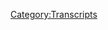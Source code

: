 {{DEFAULTSORT:
    #_TRANSCRIPT_0371:Canonical Space Weirdness
}}{{Transcript
    | title         = [[371: Canonical Space Weirdness]]
    | caption       = [https://knowledgefight.libsyn.com/knowledge-fight-canonical-space-weirdness Listen to this episode on Libsyn]
    | episodeNumber = [[371: Canonical Space Weirdness|371]]
    | length        = 01:15:45
}}

{{MessageBox
    | header     = Warning: Bot Generated Content
    | text       = This transcript was automatically generated by transcription software and likely contains many mistakes and misattributions. Please check the audio for definitive quotes, attribution, and context.
    | image      = N3yvass4myg91.webp
    | imagewidth = 50px
    | id         = warning
}}

{{TranscriptBlock
    | name      = Unknown Speaker
    | timestamp = 00:00:00.000
    | text      = I'm sick of them posing as if they're the good guys, saying we are the bad guys, knowledge
}}

{{TranscriptBlock
    | name      = Unknown Speaker
    | timestamp = 00:00:23.960
    | text      = fight.
}}

{{TranscriptBlock
    | name      = Unknown Speaker
    | timestamp = 00:00:24.960
    | text      = I'm sick of them posing as if they're the good guys, saying we are the bad guys, knowledge
}}

{{TranscriptBlock
    | name      = Unknown Speaker
    | timestamp = 00:00:30.600
    | text      = fight.
}}

{{TranscriptBlock
    | name      = Unknown Speaker
    | timestamp = 00:00:31.600
    | text      = Dan and George, knowledge fight.
}}

{{TranscriptBlock
    | name      = Unknown Speaker
    | timestamp = 00:00:32.600
    | text      = Riddler, Riddler, Riddler.
}}

{{TranscriptBlock
    | name      = Unknown Speaker
    | timestamp = 00:00:33.600
    | text      = Need, need money.
}}

{{TranscriptBlock
    | name      = Unknown Speaker
    | timestamp = 00:00:34.600
    | text      = Riddler, Riddler, Riddler.
}}

{{TranscriptBlock
    | name      = Unknown Speaker
    | timestamp = 00:00:35.600
    | text      = Andy and Kansas, Andy and Kansas.
}}

{{TranscriptBlock
    | name      = Unknown Speaker
    | timestamp = 00:00:36.600
    | text      = Stop it.
}}

{{TranscriptBlock
    | name      = Unknown Speaker
    | timestamp = 00:00:37.600
    | text      = Andy and Kansas, Andy and Kansas.
}}

{{TranscriptBlock
    | name      = Unknown Speaker
    | timestamp = 00:00:38.600
    | text      = It's time to pray.
}}

{{TranscriptBlock
    | name      = Unknown Speaker
    | timestamp = 00:00:39.600
    | text      = Andy and Kansas, you're on the air.
}}

{{TranscriptBlock
    | name      = Unknown Speaker
    | timestamp = 00:00:40.600
    | text      = Thanks for holding.
}}

{{TranscriptBlock
    | name      = Unknown Speaker
    | timestamp = 00:00:41.600
    | text      = Hello, Alex.
}}

{{TranscriptBlock
    | name      = Unknown Speaker
    | timestamp = 00:00:42.600
    | text      = I'm a first time caller.
}}

{{TranscriptBlock
    | name      = Unknown Speaker
    | timestamp = 00:00:43.600
    | text      = I'm a huge fan.
}}

{{TranscriptBlock
    | name      = Unknown Speaker
    | timestamp = 00:00:44.600
    | text      = I love your room.
}}

{{TranscriptBlock
    | name      = Unknown Speaker
    | timestamp = 00:00:45.600
    | text      = Knowledge fight.
}}

{{TranscriptBlock
    | name      = Unknown Speaker
    | timestamp = 00:00:46.600
    | text      = I'm sick of them posing as if they're the good guys, saying we are the bad guys, knowledge
}}

{{TranscriptBlock
    | name      = Unknown Speaker
    | timestamp = 00:00:53.600
    | text      = fight.
}}

{{TranscriptBlock
    | name      = Unknown Speaker
    | timestamp = 00:00:54.600
    | text      = I'm sick of them posing as if they're the bad guys, knowledge fight.
}}

{{TranscriptBlock
    | name      = Unknown Speaker
    | timestamp = 00:01:02.880
    | text      = I love you.
}}

{{TranscriptBlock
    | name      = Unknown Speaker
    | timestamp = 00:01:03.880
    | text      = Hey, everybody.
}}

{{TranscriptBlock
    | name      = Unknown Speaker
    | timestamp = 00:01:04.879
    | text      = Welcome back to knowledge fight.
}}

{{TranscriptBlock
    | name      = Unknown Speaker
    | timestamp = 00:01:05.879
    | text      = I'm Dan.
}}

{{TranscriptBlock
    | name      = Unknown Speaker
    | timestamp = 00:01:06.879
    | text      = I'm George.
}}

{{TranscriptBlock
    | name      = Unknown Speaker
    | timestamp = 00:01:07.879
    | text      = We're a couple of dudes like to sit around drink novelty beverages and talk a little
}}

{{TranscriptBlock
    | name      = Unknown Speaker
    | timestamp = 00:01:08.879
    | text      = bit about Alex Jones.
}}

{{TranscriptBlock
    | name      = Unknown Speaker
    | timestamp = 00:01:09.879
    | text      = Indeed.
}}

{{TranscriptBlock
    | name      = Unknown Speaker
    | timestamp = 00:01:10.879
    | text      = We are Dan.
}}

{{TranscriptBlock
    | name      = Unknown Speaker
    | timestamp = 00:01:11.879
    | text      = Jordan.
}}

{{TranscriptBlock
    | name      = Unknown Speaker
    | timestamp = 00:01:12.879
    | text      = Dan.
}}

{{TranscriptBlock
    | name      = Unknown Speaker
    | timestamp = 00:01:13.879
    | text      = Jordan.
}}

{{TranscriptBlock
    | name      = Unknown Speaker
    | timestamp = 00:01:14.879
    | text      = Has a particular song ever gotten you through a tough time?
}}

{{TranscriptBlock
    | name      = Unknown Speaker
    | timestamp = 00:01:15.879
    | text      = Yeah.
}}

{{TranscriptBlock
    | name      = Unknown Speaker
    | timestamp = 00:01:16.879
    | text      = I mean hundreds of them.
}}

{{TranscriptBlock
    | name      = Unknown Speaker
    | timestamp = 00:01:17.879
    | text      = Hundreds of them.
}}

{{TranscriptBlock
    | name      = Unknown Speaker
    | timestamp = 00:01:18.879
    | text      = But you don't have a.
}}

{{TranscriptBlock
    | name      = Unknown Speaker
    | timestamp = 00:01:19.879
    | text      = No, no.
}}

{{TranscriptBlock
    | name      = Unknown Speaker
    | timestamp = 00:01:20.879
    | text      = I mean, you don't have like a go to.
}}

{{TranscriptBlock
    | name      = Unknown Speaker
    | timestamp = 00:01:21.879
    | text      = like in the olden times would listen to Blood on the tracks whenever they got a break up.
}}

{{TranscriptBlock
    | name      = Unknown Speaker
    | timestamp = 00:01:25.659
    | text      = Something like that. You don't have any like thing that you zeroed in on as your song, you know?
}}

{{TranscriptBlock
    | name      = Unknown Speaker
    | timestamp = 00:01:33.060
    | text      = No, I mean it's tough to say. I guess something that I've had to the longest.
}}

{{TranscriptBlock
    | name      = Unknown Speaker
    | timestamp = 00:01:37.359
    | text      = Yeah.
}}

{{TranscriptBlock
    | name      = Unknown Speaker
    | timestamp = 00:01:37.859
    | text      = I guess if you want to go that way. I mean some Mighty Mighty Boston stuff.
}}

{{TranscriptBlock
    | name      = Unknown Speaker
    | timestamp = 00:01:40.859
    | text      = Sure, sure.
}}

{{TranscriptBlock
    | name      = Unknown Speaker
    | timestamp = 00:01:41.620
    | text      = You know?
}}

{{TranscriptBlock
    | name      = Unknown Speaker
    | timestamp = 00:01:42.120
    | text      = Yeah, yeah.
}}

{{TranscriptBlock
    | name      = Unknown Speaker
    | timestamp = 00:01:42.859
    | text      = Like a...
}}

{{TranscriptBlock
    | name      = Unknown Speaker
    | timestamp = 00:01:43.519
    | text      = When I'm going through a bad breakup, I want to listen to Mighty Mighty Boston.
}}

{{TranscriptBlock
    | name      = Unknown Speaker
    | timestamp = 00:01:46.400
    | text      = About half of the like question the answers album is probably stuff that I could
}}

{{TranscriptBlock
    | name      = Unknown Speaker
    | timestamp = 00:01:51.680
    | text      = put on and like get kind of sentimental about, like Toxic Toast or...
}}

{{TranscriptBlock
    | name      = Unknown Speaker
    | timestamp = 00:01:55.519
    | text      = Okay, yes. Yeah, yeah, yeah. Sure.
}}

{{TranscriptBlock
    | name      = Unknown Speaker
    | timestamp = 00:01:57.480
    | text      = Bronze in the Garbage. Is that on that album? I can't remember.
}}

{{TranscriptBlock
    | name      = Unknown Speaker
    | timestamp = 00:02:00.500
    | text      = Don't Know How to Party. That's on a different... I think that's for More Noise and Other Disturbances.
}}

{{TranscriptBlock
    | name      = Unknown Speaker
    | timestamp = 00:02:04.480
    | text      = He's still disturbed by how many Boston songs you could just toss on the...
}}

{{TranscriptBlock
    | name      = Unknown Speaker
    | timestamp = 00:02:08.120
    | text      = I probably could name the whole track listing of some of those albums.
}}

{{TranscriptBlock
    | name      = Unknown Speaker
    | timestamp = 00:02:11.280
    | text      = Hell of a hat.
}}

{{TranscriptBlock
    | name      = Unknown Speaker
    | timestamp = 00:02:12.719
    | text      = That's terrifying.
}}

{{TranscriptBlock
    | name      = Unknown Speaker
    | timestamp = 00:02:14.120
    | text      = Love those albums.
}}

{{TranscriptBlock
    | name      = Unknown Speaker
    | timestamp = 00:02:16.560
    | text      = I'm going to wake up in a cold sweat knowing this.
}}

{{TranscriptBlock
    | name      = Unknown Speaker
    | timestamp = 00:02:18.960
    | text      = Those got me through some tough times when I was a much younger man,
}}

{{TranscriptBlock
    | name      = Unknown Speaker
    | timestamp = 00:02:21.719
    | text      = when I was like in junior high and high school. Really loved a lot of that.
}}

{{TranscriptBlock
    | name      = Unknown Speaker
    | timestamp = 00:02:24.879
    | text      = And so maybe that has more of a strong sentimental connection to me.
}}

{{TranscriptBlock
    | name      = Unknown Speaker
    | timestamp = 00:02:29.039
    | text      = A Little Bit Ugly.
}}

{{TranscriptBlock
    | name      = Unknown Speaker
    | timestamp = 00:02:30.080
    | text      = Yeah.
}}

{{TranscriptBlock
    | name      = Unknown Speaker
    | timestamp = 00:02:30.639
    | text      = That's from Devil's Night Out.
}}

{{TranscriptBlock
    | name      = Unknown Speaker
    | timestamp = 00:02:33.080
    | text      = Sure, sure.
}}

{{TranscriptBlock
    | name      = Unknown Speaker
    | timestamp = 00:02:34.319
    | text      = That album. A lot of that I could probably... I haven't listened to any of that in a long time.
}}

{{TranscriptBlock
    | name      = Unknown Speaker
    | timestamp = 00:02:38.159
    | text      = But I bet if I turned it on, it would be great.
}}

{{TranscriptBlock
    | name      = Unknown Speaker
    | timestamp = 00:02:41.960
    | text      = Next time I go to the gym, I'm going to look right up to Justin Boston.
}}

{{TranscriptBlock
    | name      = Unknown Speaker
    | timestamp = 00:02:44.800
    | text      = I think that's a good idea.
}}

{{TranscriptBlock
    | name      = Unknown Speaker
    | timestamp = 00:02:45.879
    | text      = Yeah, I think that's probably the answer.
}}

{{TranscriptBlock
    | name      = Unknown Speaker
    | timestamp = 00:02:47.439
    | text      = Because the other thing that comes to mind is now like I air a lot on the side of things like
}}

{{TranscriptBlock
    | name      = Unknown Speaker
    | timestamp = 00:02:51.759
    | text      = Kesha and Carly Rae Jepsen and that stuff.
}}

{{TranscriptBlock
    | name      = Unknown Speaker
    | timestamp = 00:02:55.439
    | text      = But that's not like as long standing for me.
}}

{{TranscriptBlock
    | name      = Unknown Speaker
    | timestamp = 00:02:57.719
    | text      = Do you think... Is that like a counteracting?
}}

{{TranscriptBlock
    | name      = Unknown Speaker
    | timestamp = 00:03:00.360
    | text      = Is that like a counteract?
}}

{{TranscriptBlock
    | name      = Unknown Speaker
    | timestamp = 00:03:01.560
    | text      = You know, when you're feeling down, you want to listen to bright, shiny pop music?
}}

{{TranscriptBlock
    | name      = Unknown Speaker
    | timestamp = 00:03:05.639
    | text      = No, it's just kind of what I like more than a lot of stuff right now.
}}

{{TranscriptBlock
    | name      = Unknown Speaker
    | timestamp = 00:03:08.759
    | text      = It's more just like, eh.
}}

{{TranscriptBlock
    | name      = Unknown Speaker
    | timestamp = 00:03:11.199
    | text      = I think it's because I listen to tons of Alex Jones, you know?
}}

{{TranscriptBlock
    | name      = Unknown Speaker
    | timestamp = 00:03:14.159
    | text      = So like I have a lot of toxic things coming in.
}}

{{TranscriptBlock
    | name      = Unknown Speaker
    | timestamp = 00:03:16.759
    | text      = Yeah, yeah, yeah.
}}

{{TranscriptBlock
    | name      = Unknown Speaker
    | timestamp = 00:03:17.759
    | text      = So the idea of some bright, cheery...
}}

{{TranscriptBlock
    | name      = Unknown Speaker
    | timestamp = 00:03:21.039
    | text      = That's interesting.
}}

{{TranscriptBlock
    | name      = Unknown Speaker
    | timestamp = 00:03:22.039
    | text      = But then again, a lot of Kesha isn't necessarily bright and cheery.
}}

{{TranscriptBlock
    | name      = Unknown Speaker
    | timestamp = 00:03:24.120
    | text      = Right, right, right.
}}

{{TranscriptBlock
    | name      = Unknown Speaker
    | timestamp = 00:03:25.120
    | text      = So that's kind of heavy.
}}

{{TranscriptBlock
    | name      = Unknown Speaker
    | timestamp = 00:03:26.120
    | text      = That's true.
}}

{{TranscriptBlock
    | name      = Unknown Speaker
    | timestamp = 00:03:27.120
    | text      = That's true.
}}

{{TranscriptBlock
    | name      = Unknown Speaker
    | timestamp = 00:03:28.120
    | text      = But no, I don't know.
}}

{{TranscriptBlock
    | name      = Unknown Speaker
    | timestamp = 00:03:29.120
    | text      = I don't have a song.
}}

{{TranscriptBlock
    | name      = Unknown Speaker
    | timestamp = 00:03:30.120
    | text      = But you know, I like the boss tones.
}}

{{TranscriptBlock
    | name      = Unknown Speaker
    | timestamp = 00:03:31.120
    | text      = Now Spock has where I know a lot about the boss tones and a ton about Alex Jones.
}}

{{TranscriptBlock
    | name      = Unknown Speaker
    | timestamp = 00:03:34.039
    | text      = I don't know anything about either.
}}

{{TranscriptBlock
    | name      = Unknown Speaker
    | timestamp = 00:03:35.479
    | text      = Yeah, that's right.
}}

{{TranscriptBlock
    | name      = Unknown Speaker
    | timestamp = 00:03:36.479
    | text      = Yeah.
}}

{{TranscriptBlock
    | name      = Unknown Speaker
    | timestamp = 00:03:37.479
    | text      = So Jordan, today we've got an interesting situation on our hands.
}}

{{TranscriptBlock
    | name      = Unknown Speaker
    | timestamp = 00:03:39.560
    | text      = As I told you before we started recording here, I spent all day yesterday listening
}}

{{TranscriptBlock
    | name      = Unknown Speaker
    | timestamp = 00:03:45.400
    | text      = to Alex and trying to prepare an episode based on his like Sunday and Monday episodes from
}}

{{TranscriptBlock
    | name      = Unknown Speaker
    | timestamp = 00:03:50.759
    | text      = this week.
}}

{{TranscriptBlock
    | name      = Unknown Speaker
    | timestamp = 00:03:52.080
    | text      = And it was an experience I haven't had in a long time of just like feeling like it's
}}

{{TranscriptBlock
    | name      = Unknown Speaker
    | timestamp = 00:03:58.259
    | text      = all a whiff.
}}

{{TranscriptBlock
    | name      = Unknown Speaker
    | timestamp = 00:03:59.259
    | text      = Yeah.
}}

{{TranscriptBlock
    | name      = Unknown Speaker
    | timestamp = 00:04:00.259
    | text      = Like it's just...
}}

{{TranscriptBlock
    | name      = Unknown Speaker
    | timestamp = 00:04:01.259
    | text      = Who cares?
}}

{{TranscriptBlock
    | name      = Unknown Speaker
    | timestamp = 00:04:02.259
    | text      = Oh man.
}}

{{TranscriptBlock
    | name      = Unknown Speaker
    | timestamp = 00:04:03.259
    | text      = Sunday, it feels like him going back to his roots a little bit, but it's just kind of
}}

{{TranscriptBlock
    | name      = Unknown Speaker
    | timestamp = 00:04:07.740
    | text      = boring conspiracy stuff.
}}

{{TranscriptBlock
    | name      = Unknown Speaker
    | timestamp = 00:04:09.879
    | text      = It feels untethered and like Larry Nichols didn't come back on like he said he might.
}}

{{TranscriptBlock
    | name      = Unknown Speaker
    | timestamp = 00:04:14.659
    | text      = Of course.
}}

{{TranscriptBlock
    | name      = Unknown Speaker
    | timestamp = 00:04:15.659
    | text      = I'm listening to Monday and he's just talking about Trump going to Walter Reed Hospital,
}}

{{TranscriptBlock
    | name      = Unknown Speaker
    | timestamp = 00:04:19.720
    | text      = right?
}}

{{TranscriptBlock
    | name      = Unknown Speaker
    | timestamp = 00:04:20.720
    | text      = Okay.
}}

{{TranscriptBlock
    | name      = Unknown Speaker
    | timestamp = 00:04:21.720
    | text      = And so it's all just Trump is being poisoned.
}}

{{TranscriptBlock
    | name      = Unknown Speaker
    | timestamp = 00:04:23.199
    | text      = Oh, okay.
}}

{{TranscriptBlock
    | name      = Unknown Speaker
    | timestamp = 00:04:24.199
    | text      = And we've done this already.
}}

{{TranscriptBlock
    | name      = Unknown Speaker
    | timestamp = 00:04:25.199
    | text      = All right.
}}

{{TranscriptBlock
    | name      = Unknown Speaker
    | timestamp = 00:04:26.199
    | text      = Yeah.
}}

{{TranscriptBlock
    | name      = Unknown Speaker
    | timestamp = 00:04:27.199
    | text      = We played this game.
}}

{{TranscriptBlock
    | name      = Unknown Speaker
    | timestamp = 00:04:28.199
    | text      = Yeah.
}}

{{TranscriptBlock
    | name      = Unknown Speaker
    | timestamp = 00:04:29.199
    | text      = We played this game already with Roger with the slow acting in the Diet Cokes.
}}

{{TranscriptBlock
    | name      = Unknown Speaker
    | timestamp = 00:04:30.199
    | text      = Polonium poison on top of that.
}}

{{TranscriptBlock
    | name      = Unknown Speaker
    | timestamp = 00:04:32.319
    | text      = Yeah.
}}

{{TranscriptBlock
    | name      = Unknown Speaker
    | timestamp = 00:04:33.319
    | text      = Yeah.
}}

{{TranscriptBlock
    | name      = Unknown Speaker
    | timestamp = 00:04:34.319
    | text      = Yeah.
}}

{{TranscriptBlock
    | name      = Unknown Speaker
    | timestamp = 00:04:35.319
    | text      = I just felt like real uninspired by it.
}}

{{TranscriptBlock
    | name      = Unknown Speaker
    | timestamp = 00:04:36.319
    | text      = I felt like I can't do this again.
}}

{{TranscriptBlock
    | name      = Unknown Speaker
    | timestamp = 00:04:37.959
    | text      = I did think it was a little bit interesting, only in so much as back the last time that
}}

{{TranscriptBlock
    | name      = Unknown Speaker
    | timestamp = 00:04:43.639
    | text      = Alex covered this poisoning narrative that he was doing the way, the way he presented
}}

{{TranscriptBlock
    | name      = Unknown Speaker
    | timestamp = 00:04:50.160
    | text      = it was they're trying to kill our president.
}}

{{TranscriptBlock
    | name      = Unknown Speaker
    | timestamp = 00:04:53.079
    | text      = You know, it was very much a like, ah, gung ho Roger calling for globalist blood.
}}

{{TranscriptBlock
    | name      = Unknown Speaker
    | timestamp = 00:04:58.160
    | text      = Right?
}}

{{TranscriptBlock
    | name      = Unknown Speaker
    | timestamp = 00:04:59.160
    | text      = Right.
}}

{{TranscriptBlock
    | name      = Unknown Speaker
    | timestamp = 00:05:00.160
    | text      = Right.
}}

{{TranscriptBlock
    | name      = Unknown Speaker
    | timestamp = 00:05:01.160
    | text      = Yes.
}}

{{TranscriptBlock
    | name      = Unknown Speaker
    | timestamp = 00:05:02.160
    | text      = They can't be allowed to do this.
}}

{{TranscriptBlock
    | name      = Unknown Speaker
    | timestamp = 00:05:03.160
    | text      = No, of course not.
}}

{{TranscriptBlock
    | name      = Unknown Speaker
    | timestamp = 00:05:04.160
    | text      = And the way I was, I heard this on Monday's show was much more like, well, what are you
}}

{{TranscriptBlock
    | name      = Unknown Speaker
    | timestamp = 00:05:08.199
    | text      = going to do?
}}

{{TranscriptBlock
    | name      = Unknown Speaker
    | timestamp = 00:05:10.199
    | text      = There was a sense of like, they're poisoning our president again.
}}

{{TranscriptBlock
    | name      = Unknown Speaker
    | timestamp = 00:05:14.680
    | text      = What do you expect from the globalists?
}}

{{TranscriptBlock
    | name      = Unknown Speaker
    | timestamp = 00:05:17.079
    | text      = No kidding.
}}

{{TranscriptBlock
    | name      = Unknown Speaker
    | timestamp = 00:05:18.079
    | text      = They're evil and they're bad.
}}

{{TranscriptBlock
    | name      = Unknown Speaker
    | timestamp = 00:05:19.079
    | text      = So we should be mad at them.
}}

{{TranscriptBlock
    | name      = Unknown Speaker
    | timestamp = 00:05:20.420
    | text      = But Trump was almost like a prop.
}}

{{TranscriptBlock
    | name      = Unknown Speaker
    | timestamp = 00:05:22.240
    | text      = Yeah.
}}

{{TranscriptBlock
    | name      = Unknown Speaker
    | timestamp = 00:05:23.240
    | text      = Like this thing was being done to him as opposed to like, we've got to stop this from happening.
}}

{{TranscriptBlock
    | name      = Unknown Speaker
    | timestamp = 00:05:26.959
    | text      = Right.
}}

{{TranscriptBlock
    | name      = Unknown Speaker
    | timestamp = 00:05:27.959
    | text      = Right.
}}

{{TranscriptBlock
    | name      = Unknown Speaker
    | timestamp = 00:05:28.959
    | text      = Right.
}}

{{TranscriptBlock
    | name      = Unknown Speaker
    | timestamp = 00:05:29.959
    | text      = Right.
}}

{{TranscriptBlock
    | name      = Unknown Speaker
    | timestamp = 00:05:30.959
    | text      = And I thought that was a little interesting, but I also felt like I'm probably reading
}}

{{TranscriptBlock
    | name      = Unknown Speaker
    | timestamp = 00:05:31.959
    | text      = too much into this.
}}

{{TranscriptBlock
    | name      = Unknown Speaker
    | timestamp = 00:05:32.959
    | text      = Maybe he's just tired.
}}

{{TranscriptBlock
    | name      = Unknown Speaker
    | timestamp = 00:05:33.959
    | text      = I feel a little bit gun shy about being too, uh, like over the top about anything.
}}

{{TranscriptBlock
    | name      = Unknown Speaker
    | timestamp = 00:05:39.399
    | text      = I do think that there's some trends you could see as Alex was introducing, um, the, uh,
}}

{{TranscriptBlock
    | name      = Unknown Speaker
    | timestamp = 00:05:44.600
    | text      = the, uh, narratives about, uh, is Trump the, the, the globalists, uh, stooge who's in here
}}

{{TranscriptBlock
    | name      = Unknown Speaker
    | timestamp = 00:05:50.839
    | text      = to make, to, to neutralize like a controlled opposition kind of thing.
}}

{{TranscriptBlock
    | name      = Unknown Speaker
    | timestamp = 00:05:55.000
    | text      = Yeah.
}}

{{TranscriptBlock
    | name      = Unknown Speaker
    | timestamp = 00:05:56.000
    | text      = Yeah.
}}

{{TranscriptBlock
    | name      = Unknown Speaker
    | timestamp = 00:05:57.000
    | text      = And I don't want to buy too much into that because you know, like it's easy to take Alex
}}

{{TranscriptBlock
    | name      = Unknown Speaker
    | timestamp = 00:06:00.120
    | text      = at his word and then be like a couple months later, be like, well, should you listen?
}}

{{TranscriptBlock
    | name      = Unknown Speaker
    | timestamp = 00:06:05.399
    | text      = Like when he had Paul Joseph Watson on and they were talking about, he was going to be
}}

{{TranscriptBlock
    | name      = Unknown Speaker
    | timestamp = 00:06:08.360
    | text      = going on to newer things and he did, yeah, we got, we got a little burned by that a tiny
}}

{{TranscriptBlock
    | name      = Unknown Speaker
    | timestamp = 00:06:13.759
    | text      = bit in terms of like, oh, I believed you were fucking crying.
}}

{{TranscriptBlock
    | name      = Unknown Speaker
    | timestamp = 00:06:18.079
    | text      = That's not fair.
}}

{{TranscriptBlock
    | name      = Unknown Speaker
    | timestamp = 00:06:19.079
    | text      = No, it, in fairness to us, there's every reason to think like, wow, this might be real, but
}}

{{TranscriptBlock
    | name      = Unknown Speaker
    | timestamp = 00:06:23.800
    | text      = I don't want to, I don't want to jump too far into like, ah, this time he's talking
}}

{{TranscriptBlock
    | name      = Unknown Speaker
    | timestamp = 00:06:28.120
    | text      = about poisoning.
}}

{{TranscriptBlock
    | name      = Unknown Speaker
    | timestamp = 00:06:29.120
    | text      = He's doing it differently.
}}

{{TranscriptBlock
    | name      = Unknown Speaker
    | timestamp = 00:06:30.120
    | text      = Yeah.
}}

{{TranscriptBlock
    | name      = Unknown Speaker
    | timestamp = 00:06:31.120
    | text      = I think it means anything.
}}

{{TranscriptBlock
    | name      = Unknown Speaker
    | timestamp = 00:06:32.120
    | text      = It was just, anyway, I listened to these episodes and as I was taking clips from them and like
}}

{{TranscriptBlock
    | name      = Unknown Speaker
    | timestamp = 00:06:36.040
    | text      = trying to find stuff to get into, I was just like, I felt like I was walking through mud
}}

{{TranscriptBlock
    | name      = Unknown Speaker
    | timestamp = 00:06:40.519
    | text      = and it was just like, I can't do this.
}}

{{TranscriptBlock
    | name      = Unknown Speaker
    | timestamp = 00:06:42.519
    | text      = So I have decided that we're going to do an episode today about a certain question that
}}

{{TranscriptBlock
    | name      = Unknown Speaker
    | timestamp = 00:06:48.040
    | text      = I have been wrestling with and we've brought up on the show before.
}}

{{TranscriptBlock
    | name      = Unknown Speaker
    | timestamp = 00:06:51.160
    | text      = It'll be sort of wacky Wednesday ish.
}}

{{TranscriptBlock
    | name      = Unknown Speaker
    | timestamp = 00:06:53.500
    | text      = That's fairly wacky.
}}

{{TranscriptBlock
    | name      = Unknown Speaker
    | timestamp = 00:06:54.500
    | text      = Okay.
}}

{{TranscriptBlock
    | name      = Unknown Speaker
    | timestamp = 00:06:55.500
    | text      = And so we are going to explore this question and we will get into that in a moment, but
}}

{{TranscriptBlock
    | name      = Unknown Speaker
    | timestamp = 00:06:59.759
    | text      = before we do, we've got to say thank you to some people who have signed up and are supporting
}}

{{TranscriptBlock
    | name      = Unknown Speaker
    | timestamp = 00:07:02.600
    | text      = the show.
}}

{{TranscriptBlock
    | name      = Unknown Speaker
    | timestamp = 00:07:03.600
    | text      = That sounds good.
}}

{{TranscriptBlock
    | name      = Unknown Speaker
    | timestamp = 00:07:04.600
    | text      = So first of all, Scott, thank you so much.
}}

{{TranscriptBlock
    | name      = Unknown Speaker
    | timestamp = 00:07:05.600
    | text      = You were now policy wonk.
}}

{{TranscriptBlock
    | name      = Unknown Speaker
    | timestamp = 00:07:06.920
    | text      = I'm a policy wonk Scott next David.
}}

{{TranscriptBlock
    | name      = Unknown Speaker
    | timestamp = 00:07:10.379
    | text      = Thank you so much.
}}

{{TranscriptBlock
    | name      = Unknown Speaker
    | timestamp = 00:07:11.379
    | text      = etta.com policy wonk.
}}

{{TranscriptBlock
    | name      = Unknown Speaker
    | timestamp = 00:07:12.379
    | text      = I'm a policy wonk.
}}

{{TranscriptBlock
    | name      = Unknown Speaker
    | timestamp = 00:07:13.399
    | text      = Thank you, David.
}}

{{TranscriptBlock
    | name      = Unknown Speaker
    | timestamp = 00:07:14.399
    | text      = Thank you, David.
}}

{{TranscriptBlock
    | name      = Unknown Speaker
    | timestamp = 00:07:15.399
    | text      = Next Dustin.
}}

{{TranscriptBlock
    | name      = Unknown Speaker
    | timestamp = 00:07:16.399
    | text      = Thank you so much.
}}

{{TranscriptBlock
    | name      = Unknown Speaker
    | timestamp = 00:07:17.399
    | text      = You're now a policy wonk.
}}

{{TranscriptBlock
    | name      = Unknown Speaker
    | timestamp = 00:07:18.399
    | text      = I'm a policy wonk.
}}

{{TranscriptBlock
    | name      = Unknown Speaker
    | timestamp = 00:07:19.399
    | text      = Next propaganda.
}}

{{TranscriptBlock
    | name      = Unknown Speaker
    | timestamp = 00:07:22.399
    | text      = Doo, thank you so much.
}}

{{TranscriptBlock
    | name      = Unknown Speaker
    | timestamp = 00:07:24.399
    | text      = you're an owl.
}}

{{TranscriptBlock
    | name      = Unknown Speaker
    | timestamp = 00:07:27.560
    | text      = Policy wonk.
}}

{{TranscriptBlock
    | name      = Unknown Speaker
    | timestamp = 00:07:28.560
    | text      = Thank you very much propaganda.
}}

{{TranscriptBlock
    | name      = Unknown Speaker
    | timestamp = 00:07:29.399
    | text      = Doo, next asinine.
}}

{{TranscriptBlock
    | name      = Unknown Speaker
    | timestamp = 00:07:30.399
    | text      = Genius.
}}

{{TranscriptBlock
    | name      = Unknown Speaker
    | timestamp = 00:07:31.399
    | text      = Thank you so much.
}}

{{TranscriptBlock
    | name      = Unknown Speaker
    | timestamp = 00:07:32.399
    | text      = You are now policy wonk.
}}

{{TranscriptBlock
    | name      = Unknown Speaker
    | timestamp = 00:07:33.399
    | text      = I'm a policy wonk.
}}

{{TranscriptBlock
    | name      = Unknown Speaker
    | timestamp = 00:07:34.399
    | text      = Thank you.
}}

{{TranscriptBlock
    | name      = Unknown Speaker
    | timestamp = 00:07:35.399
    | text      = And then finally, I'd like to say thank you to somebody who donated on an elevated level.
}}

{{TranscriptBlock
    | name      = Unknown Speaker
    | timestamp = 00:07:39.240
    | text      = We appreciate that very much.
}}

{{TranscriptBlock
    | name      = Unknown Speaker
    | timestamp = 00:07:40.519
    | text      = So, GravityHead0, thank you so much.
}}

{{TranscriptBlock
    | name      = Unknown Speaker
    | timestamp = 00:07:43.360
    | text      = You are now a technocrat.
}}

{{TranscriptBlock
    | name      = Unknown Speaker
    | timestamp = 00:07:44.360
    | text      = I'm a policy wonk.
}}

{{TranscriptBlock
    | name      = Unknown Speaker
    | timestamp = 00:07:45.360
    | text      = Crikey, mate.
}}

{{TranscriptBlock
    | name      = Unknown Speaker
    | timestamp = 00:07:46.360
    | text      = That's fantastic.
}}

{{TranscriptBlock
    | name      = Unknown Speaker
    | timestamp = 00:07:47.360
    | text      = Have yourself a brew.
}}

{{TranscriptBlock
    | name      = Unknown Speaker
    | timestamp = 00:07:48.360
    | text      = How's your 401k doing, bro?
}}

{{TranscriptBlock
    | name      = Unknown Speaker
    | timestamp = 00:07:49.360
    | text      = All right.
}}

{{TranscriptBlock
    | name      = Unknown Speaker
    | timestamp = 00:07:50.360
    | text      = We've got to go full tilt boogie on this, Watson.
}}

{{TranscriptBlock
    | name      = Unknown Speaker
    | timestamp = 00:07:52.360
    | text      = All right?
}}

{{TranscriptBlock
    | name      = Unknown Speaker
    | timestamp = 00:07:53.360
    | text      = Let's just get down to business.
}}

{{TranscriptBlock
    | name      = Unknown Speaker
    | timestamp = 00:07:54.360
    | text      = We ain't making that money off that heroin.
}}

{{TranscriptBlock
    | name      = Unknown Speaker
    | timestamp = 00:07:56.399
    | text      = Why are you pimps so good?
}}

{{TranscriptBlock
    | name      = Unknown Speaker
    | timestamp = 00:07:58.319
    | text      = My neck is freakishly large.
}}

{{TranscriptBlock
    | name      = Unknown Speaker
    | timestamp = 00:07:59.959
    | text      = I declare info war on you.
}}

{{TranscriptBlock
    | name      = Unknown Speaker
    | timestamp = 00:08:02.879
    | text      = Thank you so much, GravityHead0.
}}

{{TranscriptBlock
    | name      = Unknown Speaker
    | timestamp = 00:08:03.879
    | text      = Yes.
}}

{{TranscriptBlock
    | name      = Unknown Speaker
    | timestamp = 00:08:04.879
    | text      = Thank you very much.
}}

{{TranscriptBlock
    | name      = Unknown Speaker
    | timestamp = 00:08:05.879
    | text      = If you're listening out there and you're thinking, hey, I enjoy this show, I'd like to support
}}

{{TranscriptBlock
    | name      = Unknown Speaker
    | timestamp = 00:08:09.079
    | text      = what these gents do, you can do that by going to our website, knowledgefight.com, clicking
}}

{{TranscriptBlock
    | name      = Unknown Speaker
    | timestamp = 00:08:12.519
    | text      = the button that says, support the show.
}}

{{TranscriptBlock
    | name      = Unknown Speaker
    | timestamp = 00:08:13.800
    | text      = We would appreciate it.
}}

{{TranscriptBlock
    | name      = Unknown Speaker
    | timestamp = 00:08:14.800
    | text      = It'd be very helpful.
}}

{{TranscriptBlock
    | name      = Unknown Speaker
    | timestamp = 00:08:15.800
    | text      = So, Jordan, like I said, I have a question that I have been wrestling with.
}}

{{TranscriptBlock
    | name      = Unknown Speaker
    | timestamp = 00:08:20.680
    | text      = And the last time we dipped our little toes into the Project Camelot world, it was a question
}}

{{TranscriptBlock
    | name      = Unknown Speaker
    | timestamp = 00:08:25.360
    | text      = that was coming up and felt important.
}}

{{TranscriptBlock
    | name      = Unknown Speaker
    | timestamp = 00:08:29.879
    | text      = And that is, why is Kevin Moore doing what he's doing?
}}

{{TranscriptBlock
    | name      = Unknown Speaker
    | timestamp = 00:08:34.240
    | text      = Right, right, right, right.
}}

{{TranscriptBlock
    | name      = Unknown Speaker
    | timestamp = 00:08:35.240
    | text      = He is the guy, if you do not recall, he is the guy who's producing and directing a documentary
}}

{{TranscriptBlock
    | name      = Unknown Speaker
    | timestamp = 00:08:40.600
    | text      = about Carrie Cassidy and Project Camelot and Mark Richards, and his actions seem very suspicious
}}

{{TranscriptBlock
    | name      = Unknown Speaker
    | timestamp = 00:08:46.799
    | text      = to me.
}}

{{TranscriptBlock
    | name      = Unknown Speaker
    | timestamp = 00:08:47.799
    | text      = So, I want to give a little bit of an introduction for everybody who needs a little bit, a quick
}}

{{TranscriptBlock
    | name      = Unknown Speaker
    | timestamp = 00:08:51.580
    | text      = reference on what has happened.
}}

{{TranscriptBlock
    | name      = Unknown Speaker
    | timestamp = 00:08:53.720
    | text      = Oh, are you going to channel him?
}}

{{TranscriptBlock
    | name      = Unknown Speaker
    | timestamp = 00:08:55.360
    | text      = Previously on Wacky Wednesday.
}}

{{TranscriptBlock
    | name      = Unknown Speaker
    | timestamp = 00:08:57.740
    | text      = You're going to need to do a voice though.
}}

{{TranscriptBlock
    | name      = Unknown Speaker
    | timestamp = 00:08:59.559
    | text      = In our channeling world, in our channeling world, you got to do the voice.
}}

{{TranscriptBlock
    | name      = Unknown Speaker
    | timestamp = 00:09:03.840
    | text      = So for those who need a refresher, early on in doing this podcast, this Knowledge Fight
}}

{{TranscriptBlock
    | name      = Unknown Speaker
    | timestamp = 00:09:08.919
    | text      = here, we realized that talking about Alex Jones all the time was not good for anyone.
}}

{{TranscriptBlock
    | name      = Unknown Speaker
    | timestamp = 00:09:13.779
    | text      = To give ourselves and the audience a break, we would take periodic little trips, little
}}

{{TranscriptBlock
    | name      = Unknown Speaker
    | timestamp = 00:09:18.840
    | text      = excursions to talk about people who claim to have been to space and claim to talk to
}}

{{TranscriptBlock
    | name      = Unknown Speaker
    | timestamp = 00:09:23.159
    | text      = aliens, who have been interviewed on a show called Project Camelot.
}}

{{TranscriptBlock
    | name      = Unknown Speaker
    | timestamp = 00:09:27.159
    | text      = Project Camelot is hosted by Carrie Cassidy, the least credulous woman on the planet.
}}

{{TranscriptBlock
    | name      = Unknown Speaker
    | timestamp = 00:09:31.360
    | text      = Initially, it was all a lot of fun with super soldiers and chocolate stealing raptors, until
}}

{{TranscriptBlock
    | name      = Unknown Speaker
    | timestamp = 00:09:36.240
    | text      = over time it became clear that Carrie was holding some of the same underlying bigotries
}}

{{TranscriptBlock
    | name      = Unknown Speaker
    | timestamp = 00:09:40.759
    | text      = we see in other right wing outlets.
}}

{{TranscriptBlock
    | name      = Unknown Speaker
    | timestamp = 00:09:42.799
    | text      = Every goddamn time, we're like, hey, this is fun and delightful.
}}

{{TranscriptBlock
    | name      = Unknown Speaker
    | timestamp = 00:09:46.519
    | text      = No, it's all antisemitism, dammit.
}}

{{TranscriptBlock
    | name      = Unknown Speaker
    | timestamp = 00:09:48.919
    | text      = Her support for the protocols of the elders of Zion was certainly troubling, and I can't
}}

{{TranscriptBlock
    | name      = Unknown Speaker
    | timestamp = 00:09:53.159
    | text      = say I'm thrilled with some of her other comments about Jews, generally speaking, and suspicions
}}

{{TranscriptBlock
    | name      = Unknown Speaker
    | timestamp = 00:09:57.639
    | text      = of...
}}

{{TranscriptBlock
    | name      = Unknown Speaker
    | timestamp = 00:09:59.639
    | text      = So over time, it became less whimsical and fun to listen to her show, but her interviews
}}

{{TranscriptBlock
    | name      = Unknown Speaker
    | timestamp = 00:10:03.480
    | text      = with Captain Mark Richards were still required viewing.
}}

{{TranscriptBlock
    | name      = Unknown Speaker
    | timestamp = 00:10:06.360
    | text      = Dynamite.
}}

{{TranscriptBlock
    | name      = Unknown Speaker
    | timestamp = 00:10:07.360
    | text      = Mark Richards is a man who paid a teenager to kill a guy who owed him money back in the
}}

{{TranscriptBlock
    | name      = Unknown Speaker
    | timestamp = 00:10:11.120
    | text      = 80s, and has been in prison ever since.
}}

{{TranscriptBlock
    | name      = Unknown Speaker
    | timestamp = 00:10:13.820
    | text      = While in prison, he's concocted an elaborate story about how he's innocent because he was
}}

{{TranscriptBlock
    | name      = Unknown Speaker
    | timestamp = 00:10:17.700
    | text      = secretly off planet at the time of the murder, doing a space mission in his sentient spacecraft
}}

{{TranscriptBlock
    | name      = Unknown Speaker
    | timestamp = 00:10:22.600
    | text      = whose name is Minerva.
}}

{{TranscriptBlock
    | name      = Unknown Speaker
    | timestamp = 00:10:24.080
    | text      = And so far, there are no holes in that story.
}}

{{TranscriptBlock
    | name      = Unknown Speaker
    | timestamp = 00:10:26.720
    | text      = He knows everything about human politics and galactic affairs, and the only journalist
}}

{{TranscriptBlock
    | name      = Unknown Speaker
    | timestamp = 00:10:31.519
    | text      = he'll talk to is Carrie Cassidy.
}}

{{TranscriptBlock
    | name      = Unknown Speaker
    | timestamp = 00:10:34.279
    | text      = Because he's in prison, Carrie can't really interview him, so she just goes to the jail,
}}

{{TranscriptBlock
    | name      = Unknown Speaker
    | timestamp = 00:10:38.200
    | text      = talks to him, and then sits down in front of a webcam when she gets home and reviews
}}

{{TranscriptBlock
    | name      = Unknown Speaker
    | timestamp = 00:10:41.600
    | text      = her notes.
}}

{{TranscriptBlock
    | name      = Unknown Speaker
    | timestamp = 00:10:42.600
    | text      = Thus, the name of her series about Mark Richards, Total Recall.
}}

{{TranscriptBlock
    | name      = Unknown Speaker
    | timestamp = 00:10:46.879
    | text      = Leave aside for a moment that that's a reference to a movie based on Philip K. Dick's short
}}

{{TranscriptBlock
    | name      = Unknown Speaker
    | timestamp = 00:10:50.299
    | text      = story that plays with the idea of whether or not memories are real.
}}

{{TranscriptBlock
    | name      = Unknown Speaker
    | timestamp = 00:10:54.279
    | text      = That's not important.
}}

{{TranscriptBlock
    | name      = Unknown Speaker
    | timestamp = 00:10:55.759
    | text      = Over the years, Mark has told Carrie some absolutely insane shit, which she then reports
}}

{{TranscriptBlock
    | name      = Unknown Speaker
    | timestamp = 00:11:00.340
    | text      = to her audience as gospel, coming from a very real and very reliable source who definitely
}}

{{TranscriptBlock
    | name      = Unknown Speaker
    | timestamp = 00:11:04.980
    | text      = isn't a murderer.
}}

{{TranscriptBlock
    | name      = Unknown Speaker
    | timestamp = 00:11:06.139
    | text      = He's a noble space captain who's friends with raptors and the enemy of the evil reptoids.
}}

{{TranscriptBlock
    | name      = Unknown Speaker
    | timestamp = 00:11:10.519
    | text      = He's got a hell of a resume.
}}

{{TranscriptBlock
    | name      = Unknown Speaker
    | timestamp = 00:11:12.919
    | text      = He does.
}}

{{TranscriptBlock
    | name      = Unknown Speaker
    | timestamp = 00:11:13.919
    | text      = I will give him a fake resume as long as the day.
}}

{{TranscriptBlock
    | name      = Unknown Speaker
    | timestamp = 00:11:17.639
    | text      = Enter Kevin Moore, a British documentarian and channeler.
}}

{{TranscriptBlock
    | name      = Unknown Speaker
    | timestamp = 00:11:22.399
    | text      = For years, Kevin hosted a program called, and still does in some fashion, called the
}}

{{TranscriptBlock
    | name      = Unknown Speaker
    | timestamp = 00:11:27.399
    | text      = Kevin Moore Show, where he interviews some of the dubious, dubious people about paranormal
}}

{{TranscriptBlock
    | name      = Unknown Speaker
    | timestamp = 00:11:32.440
    | text      = and new age kinds of topics.
}}

{{TranscriptBlock
    | name      = Unknown Speaker
    | timestamp = 00:11:34.679
    | text      = He's had Carrie Cassidy on as a guest and even interviewed Mark's wife, Joanne Richards.
}}

{{TranscriptBlock
    | name      = Unknown Speaker
    | timestamp = 00:11:39.519
    | text      = He's shown no signs of thinking that what they were doing was absurd.
}}

{{TranscriptBlock
    | name      = Unknown Speaker
    | timestamp = 00:11:44.159
    | text      = In his interview with Joanne, he completely went along with her stories about Mark being
}}

{{TranscriptBlock
    | name      = Unknown Speaker
    | timestamp = 00:11:47.720
    | text      = a secret space captain who was framed for murder.
}}

{{TranscriptBlock
    | name      = Unknown Speaker
    | timestamp = 00:11:51.159
    | text      = Something changed at some point, and now Kevin is directing a documentary series about Mark
}}

{{TranscriptBlock
    | name      = Unknown Speaker
    | timestamp = 00:11:55.639
    | text      = Richards being a murderer and how Carrie, Joanne, and another pro-Mark figure named
}}

{{TranscriptBlock
    | name      = Unknown Speaker
    | timestamp = 00:12:00.000
    | text      = Simon Parks are all basically in a cult.
}}

{{TranscriptBlock
    | name      = Unknown Speaker
    | timestamp = 00:12:03.080
    | text      = Obviously, Kevin is right about that.
}}

{{TranscriptBlock
    | name      = Unknown Speaker
    | timestamp = 00:12:05.720
    | text      = Well, for one, I'm glad that somebody's finally tackling this subject of Mark Richards being
}}

{{TranscriptBlock
    | name      = Unknown Speaker
    | timestamp = 00:12:12.320
    | text      = a liar because for the longest time when we've talked about it, we both assumed he was telling
}}

{{TranscriptBlock
    | name      = Unknown Speaker
    | timestamp = 00:12:16.679
    | text      = the truth, of course.
}}

{{TranscriptBlock
    | name      = Unknown Speaker
    | timestamp = 00:12:17.679
    | text      = Sure.
}}

{{TranscriptBlock
    | name      = Unknown Speaker
    | timestamp = 00:12:18.679
    | text      = He's really opened my eyes on the subject.
}}

{{TranscriptBlock
    | name      = Unknown Speaker
    | timestamp = 00:12:21.080
    | text      = But he's right.
}}

{{TranscriptBlock
    | name      = Unknown Speaker
    | timestamp = 00:12:22.080
    | text      = Mark is definitely a murderer, and his defenders are all delusional to some extent.
}}

{{TranscriptBlock
    | name      = Unknown Speaker
    | timestamp = 00:12:26.240
    | text      = But even if I agree with that conclusion, something doesn't sit right with me about
}}

{{TranscriptBlock
    | name      = Unknown Speaker
    | timestamp = 00:12:29.779
    | text      = how Kevin reached the conclusion.
}}

{{TranscriptBlock
    | name      = Unknown Speaker
    | timestamp = 00:12:31.919
    | text      = He had no credentials as being a person who would have scruples, but now he's positioning
}}

{{TranscriptBlock
    | name      = Unknown Speaker
    | timestamp = 00:12:35.960
    | text      = himself as someone who is going to expose a major fraud in the paranormal and UFO communities.
}}

{{TranscriptBlock
    | name      = Unknown Speaker
    | timestamp = 00:12:41.799
    | text      = I didn't get it, so I started looking into it, and this is all still recap.
}}

{{TranscriptBlock
    | name      = Unknown Speaker
    | timestamp = 00:12:46.279
    | text      = Well, let's not forget.
}}

{{TranscriptBlock
    | name      = Unknown Speaker
    | timestamp = 00:12:48.840
    | text      = He still does not have any scruples.
}}

{{TranscriptBlock
    | name      = Unknown Speaker
    | timestamp = 00:12:50.559
    | text      = No.
}}

{{TranscriptBlock
    | name      = Unknown Speaker
    | timestamp = 00:12:51.559
    | text      = This is not a sea change.
}}

{{TranscriptBlock
    | name      = Unknown Speaker
    | timestamp = 00:12:53.779
    | text      = This is an isolated incident of him trying to do one, I suppose, good thing, still surrounded
}}

{{TranscriptBlock
    | name      = Unknown Speaker
    | timestamp = 00:12:59.919
    | text      = with scamming people for hundreds and hundreds of dollars a minute.
}}

{{TranscriptBlock
    | name      = Unknown Speaker
    | timestamp = 00:13:04.320
    | text      = In looking into Kevin Moore so far in the past, I see nothing but a picture of a completely
}}

{{TranscriptBlock
    | name      = Unknown Speaker
    | timestamp = 00:13:09.220
    | text      = uncompelling charlatan.
}}

{{TranscriptBlock
    | name      = Unknown Speaker
    | timestamp = 00:13:11.360
    | text      = He has videos that we've talked about where he channels aliens like this.
}}

{{TranscriptBlock
    | name      = Unknown Speaker
    | timestamp = 00:13:15.120
    | text      = We come to you as many.
}}

{{TranscriptBlock
    | name      = Unknown Speaker
    | timestamp = 00:13:22.039
    | text      = The gift of Kevin is the gift to be able to channel multiple entities, multiple beings,
}}

{{TranscriptBlock
    | name      = Unknown Speaker
    | timestamp = 00:13:40.840
    | text      = and that is a true gift in this special time on planet Earth right now.
}}

{{TranscriptBlock
    | name      = Unknown Speaker
    | timestamp = 00:13:50.360
    | text      = He doesn't need to change his voice or act in a different way.
}}

{{TranscriptBlock
    | name      = Unknown Speaker
    | timestamp = 00:13:57.720
    | text      = This is an agreement we have with him.
}}

{{TranscriptBlock
    | name      = Unknown Speaker
    | timestamp = 00:13:59.879
    | text      = Okay.
}}

{{TranscriptBlock
    | name      = Unknown Speaker
    | timestamp = 00:14:00.879
    | text      = So he has-
}}

{{TranscriptBlock
    | name      = Unknown Speaker
    | timestamp = 00:14:01.879
    | text      = Never going to get tired of that.
}}

{{TranscriptBlock
    | name      = Unknown Speaker
    | timestamp = 00:14:03.159
    | text      = No, it's fantastic.
}}

{{TranscriptBlock
    | name      = Unknown Speaker
    | timestamp = 00:14:04.159
    | text      = Never going to get tired of that.
}}

{{TranscriptBlock
    | name      = Unknown Speaker
    | timestamp = 00:14:05.159
    | text      = So he has videos where he's channeling aliens.
}}

{{TranscriptBlock
    | name      = Unknown Speaker
    | timestamp = 00:14:07.519
    | text      = There's no rigorous standards of proof of what he's doing here.
}}

{{TranscriptBlock
    | name      = Unknown Speaker
    | timestamp = 00:14:10.639
    | text      = He runs a psychic hotline.
}}

{{TranscriptBlock
    | name      = Unknown Speaker
    | timestamp = 00:14:12.399
    | text      = He's used his show to give largely uncritical interviews to all manner of dubious folks
}}

{{TranscriptBlock
    | name      = Unknown Speaker
    | timestamp = 00:14:16.759
    | text      = like the employees of his psychic hotline or the guy from Apex TV who claims to talk
}}

{{TranscriptBlock
    | name      = Unknown Speaker
    | timestamp = 00:14:21.419
    | text      = to time travelers, but he's really just creating viral hoax content probably for ad revenue.
}}

{{TranscriptBlock
    | name      = Unknown Speaker
    | timestamp = 00:14:27.440
    | text      = Kevin claims that he's making this documentary series because what Kerry and Mark are doing
}}

{{TranscriptBlock
    | name      = Unknown Speaker
    | timestamp = 00:14:31.000
    | text      = is bad for the community of alternative folks because they don't do their research.
}}

{{TranscriptBlock
    | name      = Unknown Speaker
    | timestamp = 00:14:34.799
    | text      = They haven't done the... They're giving it a bad name.
}}

{{TranscriptBlock
    | name      = Unknown Speaker
    | timestamp = 00:14:37.720
    | text      = Absolutely.
}}

{{TranscriptBlock
    | name      = Unknown Speaker
    | timestamp = 00:14:38.720
    | text      = What they're doing is not real, whereas presumably what Kevin is doing is based on reality.
}}

{{TranscriptBlock
    | name      = Unknown Speaker
    | timestamp = 00:14:43.440
    | text      = It's an absurd justification for the documentary, so I reject it.
}}

{{TranscriptBlock
    | name      = Unknown Speaker
    | timestamp = 00:14:47.340
    | text      = If we accept that that can't possibly be why he's doing what he's doing, we're left to
}}

{{TranscriptBlock
    | name      = Unknown Speaker
    | timestamp = 00:14:51.639
    | text      = ask, what's really going on?
}}

{{TranscriptBlock
    | name      = Unknown Speaker
    | timestamp = 00:14:54.960
    | text      = I can't pretend to tell you that I've solved this mystery, but I had a little bit of a
}}

{{TranscriptBlock
    | name      = Unknown Speaker
    | timestamp = 00:14:58.320
    | text      = theory and I explored it, and I'm going to present that theory to you today.
}}

{{TranscriptBlock
    | name      = Unknown Speaker
    | timestamp = 00:15:02.360
    | text      = All right.
}}

{{TranscriptBlock
    | name      = Unknown Speaker
    | timestamp = 00:15:03.360
    | text      = One of the primary things that's bothered me about this whole thing is where's the money
}}

{{TranscriptBlock
    | name      = Unknown Speaker
    | timestamp = 00:15:06.679
    | text      = coming from?
}}

{{TranscriptBlock
    | name      = Unknown Speaker
    | timestamp = 00:15:07.679
    | text      = So, bigger question, is Kerry his mom?
}}

{{TranscriptBlock
    | name      = Unknown Speaker
    | timestamp = 00:15:10.360
    | text      = No.
}}

{{TranscriptBlock
    | name      = Unknown Speaker
    | timestamp = 00:15:11.360
    | text      = Okay, never mind.
}}

{{TranscriptBlock
    | name      = Unknown Speaker
    | timestamp = 00:15:12.360
    | text      = You've already pitched that Mark is his dad.
}}

{{TranscriptBlock
    | name      = Unknown Speaker
    | timestamp = 00:15:15.519
    | text      = I know.
}}

{{TranscriptBlock
    | name      = Unknown Speaker
    | timestamp = 00:15:16.519
    | text      = I've got one theory.
}}

{{TranscriptBlock
    | name      = Unknown Speaker
    | timestamp = 00:15:17.799
    | text      = Yeah.
}}

{{TranscriptBlock
    | name      = Unknown Speaker
    | timestamp = 00:15:18.799
    | text      = Where's the money coming from, Jordan?
}}

{{TranscriptBlock
    | name      = Unknown Speaker
    | timestamp = 00:15:20.240
    | text      = Yes.
}}

{{TranscriptBlock
    | name      = Unknown Speaker
    | timestamp = 00:15:21.240
    | text      = Is Kevin more independently wealthy?
}}

{{TranscriptBlock
    | name      = Unknown Speaker
    | timestamp = 00:15:22.320
    | text      = Did he sell off a business 10 years ago that's funding this whole thing?
}}

{{TranscriptBlock
    | name      = Unknown Speaker
    | timestamp = 00:15:26.279
    | text      = It's a relevant question because he's clearly traveling all over the place.
}}

{{TranscriptBlock
    | name      = Unknown Speaker
    | timestamp = 00:15:30.440
    | text      = There's videos of him flying around.
}}

{{TranscriptBlock
    | name      = Unknown Speaker
    | timestamp = 00:15:32.600
    | text      = He's going to California to try and track down people involved in Mark's case.
}}

{{TranscriptBlock
    | name      = Unknown Speaker
    | timestamp = 00:15:37.399
    | text      = He's jet setting.
}}

{{TranscriptBlock
    | name      = Unknown Speaker
    | timestamp = 00:15:39.639
    | text      = For this documentary, he's gone all over the place.
}}

{{TranscriptBlock
    | name      = Unknown Speaker
    | timestamp = 00:15:42.240
    | text      = I will say that he has way higher production value than a lot of the folks I come across
}}

{{TranscriptBlock
    | name      = Unknown Speaker
    | timestamp = 00:15:46.159
    | text      = in this space weirdo community.
}}

{{TranscriptBlock
    | name      = Unknown Speaker
    | timestamp = 00:15:47.399
    | text      = Yeah.
}}

{{TranscriptBlock
    | name      = Unknown Speaker
    | timestamp = 00:15:48.399
    | text      = It'd be weird if Ken Burns was producing this.
}}

{{TranscriptBlock
    | name      = Unknown Speaker
    | timestamp = 00:15:50.240
    | text      = Yeah.
}}

{{TranscriptBlock
    | name      = Unknown Speaker
    | timestamp = 00:15:51.279
    | text      = Even assuming he's a naturally talented video producer, there's still some money going into
}}

{{TranscriptBlock
    | name      = Unknown Speaker
    | timestamp = 00:15:55.840
    | text      = this.
}}

{{TranscriptBlock
    | name      = Unknown Speaker
    | timestamp = 00:15:57.159
    | text      = Trying to answer that question led me back to a video that Kevin posted in 2013 introducing
}}

{{TranscriptBlock
    | name      = Unknown Speaker
    | timestamp = 00:16:03.120
    | text      = a new partnership with the Kevin Moore Show.
}}

{{TranscriptBlock
    | name      = Unknown Speaker
    | timestamp = 00:16:06.519
    | text      = The Moore Show is in partnership with Ozark Mountain Publishing, taking readers beyond
}}

{{TranscriptBlock
    | name      = Unknown Speaker
    | timestamp = 00:16:13.000
    | text      = the unexplained.
}}

{{TranscriptBlock
    | name      = Unknown Speaker
    | timestamp = 00:16:14.559
    | text      = Hello, I'm Kevin Moore, and I host the Moore Show alternative late night talk on radio,
}}

{{TranscriptBlock
    | name      = Unknown Speaker
    | timestamp = 00:16:22.799
    | text      = TV, and online.
}}

{{TranscriptBlock
    | name      = Unknown Speaker
    | timestamp = 00:16:25.200
    | text      = And I'm Joanna Su, producer of the Moore Show.
}}

{{TranscriptBlock
    | name      = Unknown Speaker
    | timestamp = 00:16:28.360
    | text      = We are proud to announce that the Moore Show is now in partnership with Ozark Mountain
}}

{{TranscriptBlock
    | name      = Unknown Speaker
    | timestamp = 00:16:33.080
    | text      = Publishing.
}}

{{TranscriptBlock
    | name      = Unknown Speaker
    | timestamp = 00:16:34.080
    | text      = The Moore Show alternative late night talk is on the leading edge of alternative radio
}}

{{TranscriptBlock
    | name      = Unknown Speaker
    | timestamp = 00:16:39.559
    | text      = and TV programming in the UK.
}}

{{TranscriptBlock
    | name      = Unknown Speaker
    | timestamp = 00:16:42.720
    | text      = The show's mission is to uplift and awaken human consciousness through bold and powerful
}}

{{TranscriptBlock
    | name      = Unknown Speaker
    | timestamp = 00:16:48.279
    | text      = interviews with paranormal researchers.
}}

{{TranscriptBlock
    | name      = Unknown Speaker
    | timestamp = 00:16:51.039
    | text      = This goes on for a while.
}}

{{TranscriptBlock
    | name      = Unknown Speaker
    | timestamp = 00:16:52.039
    | text      = Yeah, I believe it.
}}

{{TranscriptBlock
    | name      = Unknown Speaker
    | timestamp = 00:16:53.039
    | text      = So, but it also gets to the end, and it's talking about, you know, we're to sell the
}}

{{TranscriptBlock
    | name      = Unknown Speaker
    | timestamp = 00:16:57.279
    | text      = books of Ozark Mountain Publishing, and we're going to launch a platform where you can buy
}}

{{TranscriptBlock
    | name      = Unknown Speaker
    | timestamp = 00:17:02.080
    | text      = advertising.
}}

{{TranscriptBlock
    | name      = Unknown Speaker
    | timestamp = 00:17:03.080
    | text      = So, it's a comprehensive partnership.
}}

{{TranscriptBlock
    | name      = Unknown Speaker
    | timestamp = 00:17:05.839
    | text      = See, this is interesting.
}}

{{TranscriptBlock
    | name      = Unknown Speaker
    | timestamp = 00:17:07.839
    | text      = Ozark Mountain Publishing is not a super huge publishing outlet.
}}

{{TranscriptBlock
    | name      = Unknown Speaker
    | timestamp = 00:17:11.480
    | text      = So, it seems strange that they would be partnering up with a not super huge paranormal show all
}}

{{TranscriptBlock
    | name      = Unknown Speaker
    | timestamp = 00:17:16.920
    | text      = the way across the Atlantic Ocean.
}}

{{TranscriptBlock
    | name      = Unknown Speaker
    | timestamp = 00:17:19.359
    | text      = It's hard to say exactly what kind of revenue Ozark Mountain Publishing is pulling in, but
}}

{{TranscriptBlock
    | name      = Unknown Speaker
    | timestamp = 00:17:23.119
    | text      = a review on Glassdoor from a former employee complains that working there involves a, quote,
}}

{{TranscriptBlock
    | name      = Unknown Speaker
    | timestamp = 00:17:27.680
    | text      = crazy family-managed environment, and says that it's a small company with less than 50
}}

{{TranscriptBlock
    | name      = Unknown Speaker
    | timestamp = 00:17:32.160
    | text      = employees.
}}

{{TranscriptBlock
    | name      = Unknown Speaker
    | timestamp = 00:17:33.160
    | text      = Yeah, that sounds right.
}}

{{TranscriptBlock
    | name      = Unknown Speaker
    | timestamp = 00:17:34.599
    | text      = I don't know why.
}}

{{TranscriptBlock
    | name      = Unknown Speaker
    | timestamp = 00:17:35.599
    | text      = I think for some reason I'm prejudiced against any company that is like Ozark Mountain or
}}

{{TranscriptBlock
    | name      = Unknown Speaker
    | timestamp = 00:17:40.119
    | text      = Ozark.
}}

{{TranscriptBlock
    | name      = Unknown Speaker
    | timestamp = 00:17:41.119
    | text      = What about the Ozark water bottle company?
}}

{{TranscriptBlock
    | name      = Unknown Speaker
    | timestamp = 00:17:43.599
    | text      = See, I mean, they make water bottles, so they're bad.
}}

{{TranscriptBlock
    | name      = Unknown Speaker
    | timestamp = 00:17:47.359
    | text      = That makes sense.
}}

{{TranscriptBlock
    | name      = Unknown Speaker
    | timestamp = 00:17:48.359
    | text      = What about Lake of the Ozarks?
}}

{{TranscriptBlock
    | name      = Unknown Speaker
    | timestamp = 00:17:49.359
    | text      = Have you ever been there?
}}

{{TranscriptBlock
    | name      = Unknown Speaker
    | timestamp = 00:17:50.359
    | text      = I don't think I have ever been there.
}}

{{TranscriptBlock
    | name      = Unknown Speaker
    | timestamp = 00:17:51.359
    | text      = Oh, it's great.
}}

{{TranscriptBlock
    | name      = Unknown Speaker
    | timestamp = 00:17:52.359
    | text      = Gorgeous, gorgeous lake.
}}

{{TranscriptBlock
    | name      = Unknown Speaker
    | timestamp = 00:17:53.359
    | text      = Have you ever been there?
}}

{{TranscriptBlock
    | name      = Unknown Speaker
    | timestamp = 00:17:54.359
    | text      = Yes.
}}

{{TranscriptBlock
    | name      = Unknown Speaker
    | timestamp = 00:17:55.359
    | text      = It's in the middle of Missouri.
}}

{{TranscriptBlock
    | name      = Unknown Speaker
    | timestamp = 00:17:56.359
    | text      = I think my buddy, his parents had a lake house there.
}}

{{TranscriptBlock
    | name      = Unknown Speaker
    | timestamp = 00:17:59.559
    | text      = We went tubing.
}}

{{TranscriptBlock
    | name      = Unknown Speaker
    | timestamp = 00:18:00.559
    | text      = Never once.
}}

{{TranscriptBlock
    | name      = Unknown Speaker
    | timestamp = 00:18:01.559
    | text      = All right.
}}

{{TranscriptBlock
    | name      = Unknown Speaker
    | timestamp = 00:18:02.559
    | text      = It's a good time.
}}

{{TranscriptBlock
    | name      = Unknown Speaker
    | timestamp = 00:18:03.559
    | text      = All right.
}}

{{TranscriptBlock
    | name      = Unknown Speaker
    | timestamp = 00:18:04.559
    | text      = Well, then I retract my Ozark prejudices.
}}

{{TranscriptBlock
    | name      = Unknown Speaker
    | timestamp = 00:18:05.559
    | text      = Ozark is a big, broad term.
}}

{{TranscriptBlock
    | name      = Unknown Speaker
    | timestamp = 00:18:07.240
    | text      = Don't be so biased.
}}

{{TranscriptBlock
    | name      = Unknown Speaker
    | timestamp = 00:18:08.240
    | text      = Okay.
}}

{{TranscriptBlock
    | name      = Unknown Speaker
    | timestamp = 00:18:09.240
    | text      = I'm sorry.
}}

{{TranscriptBlock
    | name      = Unknown Speaker
    | timestamp = 00:18:10.240
    | text      = Ozark Mountain Publishing was founded in 1992 by a woman named Dolores Cannon.
}}

{{TranscriptBlock
    | name      = Unknown Speaker
    | timestamp = 00:18:13.680
    | text      = Dolores passed in 2014, but prior to that, she was a bit of a player in the world of
}}

{{TranscriptBlock
    | name      = Unknown Speaker
    | timestamp = 00:18:17.960
    | text      = the paranormal.
}}

{{TranscriptBlock
    | name      = Unknown Speaker
    | timestamp = 00:18:18.960
    | text      = She'd written a ton of books.
}}

{{TranscriptBlock
    | name      = Unknown Speaker
    | timestamp = 00:18:21.960
    | text      = She put on the Ozark UFO Conference, which is allegedly currently right now in its 33rd
}}

{{TranscriptBlock
    | name      = Unknown Speaker
    | timestamp = 00:18:27.279
    | text      = year.
}}

{{TranscriptBlock
    | name      = Unknown Speaker
    | timestamp = 00:18:28.279
    | text      = I'm not sure that's true, but it could be.
}}

{{TranscriptBlock
    | name      = Unknown Speaker
    | timestamp = 00:18:29.960
    | text      = I mean, yeah, the Fyre Fest is in its third year, right?
}}

{{TranscriptBlock
    | name      = Unknown Speaker
    | timestamp = 00:18:33.059
    | text      = Something like that.
}}

{{TranscriptBlock
    | name      = Unknown Speaker
    | timestamp = 00:18:34.059
    | text      = Third year?
}}

{{TranscriptBlock
    | name      = Unknown Speaker
    | timestamp = 00:18:35.059
    | text      = 33rd.
}}

{{TranscriptBlock
    | name      = Unknown Speaker
    | timestamp = 00:18:36.059
    | text      = I was being... Never mind.
}}

{{TranscriptBlock
    | name      = Unknown Speaker
    | timestamp = 00:18:38.039
    | text      = Dolores was doing hypnosis back in the 60s to try and help patients with things like
}}

{{TranscriptBlock
    | name      = Unknown Speaker
    | timestamp = 00:18:42.519
    | text      = smoking and overeating and behavioral issues.
}}

{{TranscriptBlock
    | name      = Unknown Speaker
    | timestamp = 00:18:45.000
    | text      = Oh, okay.
}}

{{TranscriptBlock
    | name      = Unknown Speaker
    | timestamp = 00:18:46.000
    | text      = So she wasn't scamming.
}}

{{TranscriptBlock
    | name      = Unknown Speaker
    | timestamp = 00:18:47.559
    | text      = It's hard to say, but I don't have a gigantically negative sense about Dolores, although I do
}}

{{TranscriptBlock
    | name      = Unknown Speaker
    | timestamp = 00:18:54.740
    | text      = think she's a little scamming.
}}

{{TranscriptBlock
    | name      = Unknown Speaker
    | timestamp = 00:18:56.200
    | text      = Okay.
}}

{{TranscriptBlock
    | name      = Unknown Speaker
    | timestamp = 00:18:57.200
    | text      = Everyone in this world kind of is.
}}

{{TranscriptBlock
    | name      = Unknown Speaker
    | timestamp = 00:18:58.200
    | text      = They got to be a little bit.
}}

{{TranscriptBlock
    | name      = Unknown Speaker
    | timestamp = 00:18:59.200
    | text      = Yeah, but if you're trying to help people quit smoking with hypnosis, that's way better
}}

{{TranscriptBlock
    | name      = Unknown Speaker
    | timestamp = 00:19:02.119
    | text      = than if you're charging-
}}

{{TranscriptBlock
    | name      = Unknown Speaker
    | timestamp = 00:19:03.119
    | text      = This is back in the 60s.
}}

{{TranscriptBlock
    | name      = Unknown Speaker
    | timestamp = 00:19:04.119
    | text      = If you're charging $90 a minute to get psychic readings and shit.
}}

{{TranscriptBlock
    | name      = Unknown Speaker
    | timestamp = 00:19:07.519
    | text      = We have 70 years to cover-
}}

{{TranscriptBlock
    | name      = Unknown Speaker
    | timestamp = 00:19:09.640
    | text      = That's a good point.
}}

{{TranscriptBlock
    | name      = Unknown Speaker
    | timestamp = 00:19:10.640
    | text      = That's a good point.
}}

{{TranscriptBlock
    | name      = Unknown Speaker
    | timestamp = 00:19:11.640
    | text      = Fair.
}}

{{TranscriptBlock
    | name      = Unknown Speaker
    | timestamp = 00:19:12.640
    | text      = In the course of doing her work, she stumbled upon a woman in 1968 who regaled her with
}}

{{TranscriptBlock
    | name      = Unknown Speaker
    | timestamp = 00:19:16.880
    | text      = stories of a past life when she was hypnotized.
}}

{{TranscriptBlock
    | name      = Unknown Speaker
    | timestamp = 00:19:20.359
    | text      = Dolores's work got interrupted when her husband got injured and she had to care for him and
}}

{{TranscriptBlock
    | name      = Unknown Speaker
    | timestamp = 00:19:23.839
    | text      = the family had to relocate to the Ozarks, but by the late 70s, she was back up and running
}}

{{TranscriptBlock
    | name      = Unknown Speaker
    | timestamp = 00:19:28.839
    | text      = hypnotizing people.
}}

{{TranscriptBlock
    | name      = Unknown Speaker
    | timestamp = 00:19:29.839
    | text      = I found a particular line in Dolores's bio pretty funny, quote, her early work was heavily
}}

{{TranscriptBlock
    | name      = Unknown Speaker
    | timestamp = 00:19:35.720
    | text      = focused on reincarnation, which got her acquainted and comfortable with the concept of time travel,
}}

{{TranscriptBlock
    | name      = Unknown Speaker
    | timestamp = 00:19:41.440
    | text      = which I would say, how could it not?
}}

{{TranscriptBlock
    | name      = Unknown Speaker
    | timestamp = 00:19:43.839
    | text      = I mean, so many reasons?
}}

{{TranscriptBlock
    | name      = Unknown Speaker
    | timestamp = 00:19:46.920
    | text      = Sure.
}}

{{TranscriptBlock
    | name      = Unknown Speaker
    | timestamp = 00:19:47.920
    | text      = I feel like those two things are not related.
}}

{{TranscriptBlock
    | name      = Unknown Speaker
    | timestamp = 00:19:49.319
    | text      = Not necessarily.
}}

{{TranscriptBlock
    | name      = Unknown Speaker
    | timestamp = 00:19:51.559
    | text      = Her work began as past life regression, but eventually grew into what she calls quantum
}}

{{TranscriptBlock
    | name      = Unknown Speaker
    | timestamp = 00:19:56.420
    | text      = healing hypnosis technique, which is a name that she has trademarked.
}}

{{TranscriptBlock
    | name      = Unknown Speaker
    | timestamp = 00:19:59.920
    | text      = All right, now we're back into scammy territory.
}}

{{TranscriptBlock
    | name      = Unknown Speaker
    | timestamp = 00:20:03.079
    | text      = A little.
}}

{{TranscriptBlock
    | name      = Unknown Speaker
    | timestamp = 00:20:04.079
    | text      = As she continued her work in the field, she found resistance on the part of the mainstream
}}

{{TranscriptBlock
    | name      = Unknown Speaker
    | timestamp = 00:20:07.859
    | text      = book houses to publish her writing and thus she started up Ozark Mountain Publishing in
}}

{{TranscriptBlock
    | name      = Unknown Speaker
    | timestamp = 00:20:12.359
    | text      = 1992 through which she puts up tons of books of her own as well as those of tons of other
}}

{{TranscriptBlock
    | name      = Unknown Speaker
    | timestamp = 00:20:17.319
    | text      = new age sorts of writers.
}}

{{TranscriptBlock
    | name      = Unknown Speaker
    | timestamp = 00:20:19.880
    | text      = Three of the books she put out were of her own that they purport to be the authoritative
}}

{{TranscriptBlock
    | name      = Unknown Speaker
    | timestamp = 00:20:25.240
    | text      = interpretations of Nostradamus's prophecies.
}}

{{TranscriptBlock
    | name      = Unknown Speaker
    | timestamp = 00:20:28.519
    | text      = Three of those books.
}}

{{TranscriptBlock
    | name      = Unknown Speaker
    | timestamp = 00:20:29.519
    | text      = Well, it's a three part series.
}}

{{TranscriptBlock
    | name      = Unknown Speaker
    | timestamp = 00:20:30.720
    | text      = It's a three part series.
}}

{{TranscriptBlock
    | name      = Unknown Speaker
    | timestamp = 00:20:31.720
    | text      = Yeah.
}}

{{TranscriptBlock
    | name      = Unknown Speaker
    | timestamp = 00:20:32.720
    | text      = She could be certain that they are authoritative because Nostradamus himself told her so.
}}

{{TranscriptBlock
    | name      = Unknown Speaker
    | timestamp = 00:20:36.400
    | text      = Oh, there we, okay, all right.
}}

{{TranscriptBlock
    | name      = Unknown Speaker
    | timestamp = 00:20:38.559
    | text      = In a session she was having, her patient began speaking as Nostradamus and told her that
}}

{{TranscriptBlock
    | name      = Unknown Speaker
    | timestamp = 00:20:42.920
    | text      = everyone was getting his shit wrong because of changes to the French language over time
}}

{{TranscriptBlock
    | name      = Unknown Speaker
    | timestamp = 00:20:47.319
    | text      = and he needed Dolores to write a book to correct the record.
}}

{{TranscriptBlock
    | name      = Unknown Speaker
    | timestamp = 00:20:49.960
    | text      = Of course he did.
}}

{{TranscriptBlock
    | name      = Unknown Speaker
    | timestamp = 00:20:51.079
    | text      = I don't believe any of that.
}}

{{TranscriptBlock
    | name      = Unknown Speaker
    | timestamp = 00:20:52.380
    | text      = Of course he didn't only write in French, but who cares?
}}

{{TranscriptBlock
    | name      = Unknown Speaker
    | timestamp = 00:20:55.039
    | text      = So, Dolores Cannon runs this publishing house and they've entered into a partnership with
}}

{{TranscriptBlock
    | name      = Unknown Speaker
    | timestamp = 00:20:59.319
    | text      = The Moore Show in 2013, which on its own is kind of weird, but it's not entirely insane.
}}

{{TranscriptBlock
    | name      = Unknown Speaker
    | timestamp = 00:21:05.119
    | text      = I know how it can be when you're trying to get your name out there.
}}

{{TranscriptBlock
    | name      = Unknown Speaker
    | timestamp = 00:21:07.880
    | text      = Sometimes you make marketing decisions that seem strange to external observers.
}}

{{TranscriptBlock
    | name      = Unknown Speaker
    | timestamp = 00:21:11.500
    | text      = Like a couple years ago I bought a Facebook ad for instance.
}}

{{TranscriptBlock
    | name      = Unknown Speaker
    | timestamp = 00:21:13.960
    | text      = Yeah.
}}

{{TranscriptBlock
    | name      = Unknown Speaker
    | timestamp = 00:21:14.960
    | text      = You know, it happens.
}}

{{TranscriptBlock
    | name      = Unknown Speaker
    | timestamp = 00:21:15.960
    | text      = Eh, what are you going to do?
}}

{{TranscriptBlock
    | name      = Unknown Speaker
    | timestamp = 00:21:16.960
    | text      = But here's the thing.
}}

{{TranscriptBlock
    | name      = Unknown Speaker
    | timestamp = 00:21:17.960
    | text      = This wasn't just Ozark Mountain Publishing buying an ad on Kevin's show.
}}

{{TranscriptBlock
    | name      = Unknown Speaker
    | timestamp = 00:21:22.019
    | text      = This was a partnership.
}}

{{TranscriptBlock
    | name      = Unknown Speaker
    | timestamp = 00:21:23.680
    | text      = Like in that ad that we were doing, that announcement, it's a business integration sort of thing.
}}

{{TranscriptBlock
    | name      = Unknown Speaker
    | timestamp = 00:21:29.319
    | text      = You can tell.
}}

{{TranscriptBlock
    | name      = Unknown Speaker
    | timestamp = 00:21:30.319
    | text      = Right.
}}

{{TranscriptBlock
    | name      = Unknown Speaker
    | timestamp = 00:21:31.319
    | text      = And guess what?
}}

{{TranscriptBlock
    | name      = Unknown Speaker
    | timestamp = 00:21:32.319
    | text      = This was not short term.
}}

{{TranscriptBlock
    | name      = Unknown Speaker
    | timestamp = 00:21:33.319
    | text      = I've reviewed a ton of Kevin's videos from the past few months in 2019 and most of them
}}

{{TranscriptBlock
    | name      = Unknown Speaker
    | timestamp = 00:21:38.440
    | text      = start with an ad for Dolores Cannon.
}}

{{TranscriptBlock
    | name      = Unknown Speaker
    | timestamp = 00:21:49.720
    | text      = A great ad for Dolores Cannon.
}}

{{TranscriptBlock
    | name      = Unknown Speaker
    | timestamp = 00:21:51.559
    | text      = You can help others to find the power to heal themselves, physically, emotionally, and spiritually.
}}

{{TranscriptBlock
    | name      = Unknown Speaker
    | timestamp = 00:22:01.319
    | text      = When I started teaching my classes, it was in 2002, and I was just doing the past life
}}

{{TranscriptBlock
    | name      = Unknown Speaker
    | timestamp = 00:22:09.319
    | text      = regressions and contacting the subconscious part.
}}

{{TranscriptBlock
    | name      = Unknown Speaker
    | timestamp = 00:22:13.359
    | text      = But then as the time went on and we found how powerful this was and what we could do
}}

{{TranscriptBlock
    | name      = Unknown Speaker
    | timestamp = 00:22:19.640
    | text      = with it, a lot of the students began saying, you know, advanced past life regression doesn't
}}

{{TranscriptBlock
    | name      = Unknown Speaker
    | timestamp = 00:22:26.279
    | text      = really tell what it's all about.
}}

{{TranscriptBlock
    | name      = Unknown Speaker
    | timestamp = 00:22:29.880
    | text      = This is so much more than that.
}}

{{TranscriptBlock
    | name      = Unknown Speaker
    | timestamp = 00:22:31.740
    | text      = We think you should change the name.
}}

{{TranscriptBlock
    | name      = Unknown Speaker
    | timestamp = 00:22:34.680
    | text      = So it was a few years ago we decided to change the name to Quantum Healing Hypnosis Technique.
}}

{{TranscriptBlock
    | name      = Unknown Speaker
    | timestamp = 00:22:43.960
    | text      = And this is the healing technique that we've now been teaching since 2002, that's 12 years.
}}

{{TranscriptBlock
    | name      = Unknown Speaker
    | timestamp = 00:22:52.160
    | text      = What if you could time travel with them, visit mythical places or angelic realms, other worlds,
}}

{{TranscriptBlock
    | name      = Unknown Speaker
    | timestamp = 00:22:59.319
    | text      = other galaxies, help others to speak to their higher selves?
}}

{{TranscriptBlock
    | name      = Unknown Speaker
    | timestamp = 00:23:04.599
    | text      = You can.
}}

{{TranscriptBlock
    | name      = Unknown Speaker
    | timestamp = 00:23:06.839
    | text      = Dolores has taught thousands of people from across the world how to use QHHT, and now
}}

{{TranscriptBlock
    | name      = Unknown Speaker
    | timestamp = 00:23:12.480
    | text      = you can learn her method by going directly to DoloresCannon.com.
}}

{{TranscriptBlock
    | name      = Unknown Speaker
    | timestamp = 00:23:17.519
    | text      = And don't forget to mention the discount code, MoreTalks.
}}

{{TranscriptBlock
    | name      = Unknown Speaker
    | timestamp = 00:23:23.759
    | text      = So that's six years that the Moore Show has been in partnership with the Dolores Cannon
}}

{{TranscriptBlock
    | name      = Unknown Speaker
    | timestamp = 00:23:28.299
    | text      = slash Ozark Mountain publishing business.
}}

{{TranscriptBlock
    | name      = Unknown Speaker
    | timestamp = 00:23:30.900
    | text      = And that seems interesting to me.
}}

{{TranscriptBlock
    | name      = Unknown Speaker
    | timestamp = 00:23:33.000
    | text      = Yeah.
}}

{{TranscriptBlock
    | name      = Unknown Speaker
    | timestamp = 00:23:34.000
    | text      = Yeah.
}}

{{TranscriptBlock
    | name      = Unknown Speaker
    | timestamp = 00:23:35.000
    | text      = Having a coupon code for time travel seems very interesting to me.
}}

{{TranscriptBlock
    | name      = Unknown Speaker
    | timestamp = 00:23:37.839
    | text      = It's not so much time travel for yourself.
}}

{{TranscriptBlock
    | name      = Unknown Speaker
    | timestamp = 00:23:39.960
    | text      = It's the quantum technique that allows you to help other people time travel or something.
}}

{{TranscriptBlock
    | name      = Unknown Speaker
    | timestamp = 00:23:44.839
    | text      = No, I get that.
}}

{{TranscriptBlock
    | name      = Unknown Speaker
    | timestamp = 00:23:45.839
    | text      = Which actually I think is even more irresponsible because you're teaching people how to do a
}}

{{TranscriptBlock
    | name      = Unknown Speaker
    | timestamp = 00:23:50.119
    | text      = weird therapy to other people.
}}

{{TranscriptBlock
    | name      = Unknown Speaker
    | timestamp = 00:23:52.559
    | text      = I'm not comfortable with any of this.
}}

{{TranscriptBlock
    | name      = Unknown Speaker
    | timestamp = 00:23:54.160
    | text      = It's franchising your time travel therapy.
}}

{{TranscriptBlock
    | name      = Unknown Speaker
    | timestamp = 00:23:56.759
    | text      = More or less.
}}

{{TranscriptBlock
    | name      = Unknown Speaker
    | timestamp = 00:23:57.759
    | text      = Makes perfect sense.
}}

{{TranscriptBlock
    | name      = Unknown Speaker
    | timestamp = 00:23:58.759
    | text      = I've gone through tons of Kevin's videos and I can find no evidence of any other sponsors
}}

{{TranscriptBlock
    | name      = Unknown Speaker
    | timestamp = 00:24:02.039
    | text      = other than Dolores Cannon extending to the Ozark Mountain publishing and his own website
}}

{{TranscriptBlock
    | name      = Unknown Speaker
    | timestamp = 00:24:07.119
    | text      = channeling.com, which is little more than a front for Kevin's Psychocop.
}}

{{TranscriptBlock
    | name      = Unknown Speaker
    | timestamp = 00:24:11.319
    | text      = So I don't see where any other income or flow of money is coming from except this long standing
}}

{{TranscriptBlock
    | name      = Unknown Speaker
    | timestamp = 00:24:17.079
    | text      = partnership with Dolores Cannon and Ozark Mountain publishing.
}}

{{TranscriptBlock
    | name      = Unknown Speaker
    | timestamp = 00:24:21.799
    | text      = These videos on his channel also have pretty low engagement.
}}

{{TranscriptBlock
    | name      = Unknown Speaker
    | timestamp = 00:24:25.279
    | text      = So it would be completely unbelievable for me to imagine that he's making any real money
}}

{{TranscriptBlock
    | name      = Unknown Speaker
    | timestamp = 00:24:28.799
    | text      = on YouTube monetizing these documentaries that he's putting out like channel, they call
}}

{{TranscriptBlock
    | name      = Unknown Speaker
    | timestamp = 00:24:33.720
    | text      = us channelers, this new documentary that he's put out.
}}

{{TranscriptBlock
    | name      = Unknown Speaker
    | timestamp = 00:24:36.539
    | text      = That's not being sold anywhere.
}}

{{TranscriptBlock
    | name      = Unknown Speaker
    | timestamp = 00:24:38.880
    | text      = Maybe it's some like real boutique shop or something, real niche new age shop.
}}

{{TranscriptBlock
    | name      = Unknown Speaker
    | timestamp = 00:24:43.599
    | text      = It's being rented in blockbusters still though.
}}

{{TranscriptBlock
    | name      = Unknown Speaker
    | timestamp = 00:24:45.920
    | text      = I doubt even that.
}}

{{TranscriptBlock
    | name      = Unknown Speaker
    | timestamp = 00:24:47.559
    | text      = I can't see that being a strong revenue stream, but he flew all over the place to interview
}}

{{TranscriptBlock
    | name      = Unknown Speaker
    | timestamp = 00:24:52.960
    | text      = these channelers.
}}

{{TranscriptBlock
    | name      = Unknown Speaker
    | timestamp = 00:24:54.359
    | text      = Like there is a money flow coming in.
}}

{{TranscriptBlock
    | name      = Unknown Speaker
    | timestamp = 00:24:56.839
    | text      = Something is happening.
}}

{{TranscriptBlock
    | name      = Unknown Speaker
    | timestamp = 00:24:57.839
    | text      = Right.
}}

{{TranscriptBlock
    | name      = Unknown Speaker
    | timestamp = 00:24:58.839
    | text      = I just don't know exactly what it is.
}}

{{TranscriptBlock
    | name      = Unknown Speaker
    | timestamp = 00:25:00.160
    | text      = It makes me think that based on this, he's either making a killing on that psychic hotline,
}}

{{TranscriptBlock
    | name      = Unknown Speaker
    | timestamp = 00:25:05.160
    | text      = which I find probably unbelievable.
}}

{{TranscriptBlock
    | name      = Unknown Speaker
    | timestamp = 00:25:07.359
    | text      = I imagine there's some money coming in there, but it can't possibly be enough.
}}

{{TranscriptBlock
    | name      = Unknown Speaker
    | timestamp = 00:25:11.079
    | text      = I just don't see it being enough.
}}

{{TranscriptBlock
    | name      = Unknown Speaker
    | timestamp = 00:25:12.759
    | text      = I think a lot of this money has got to be coming from Ozark Mountain publishing and
}}

{{TranscriptBlock
    | name      = Unknown Speaker
    | timestamp = 00:25:16.160
    | text      = from the Dolores Cannon branch.
}}

{{TranscriptBlock
    | name      = Unknown Speaker
    | timestamp = 00:25:18.559
    | text      = So that raises the question.
}}

{{TranscriptBlock
    | name      = Unknown Speaker
    | timestamp = 00:25:20.480
    | text      = Is there any reason to suspect that there would be beef between Carrie Cassidy and Dolores
}}

{{TranscriptBlock
    | name      = Unknown Speaker
    | timestamp = 00:25:25.440
    | text      = Cannon?
}}

{{TranscriptBlock
    | name      = Unknown Speaker
    | timestamp = 00:25:26.440
    | text      = And I think that there is.
}}

{{TranscriptBlock
    | name      = Unknown Speaker
    | timestamp = 00:25:28.200
    | text      = Okay.
}}

{{TranscriptBlock
    | name      = Unknown Speaker
    | timestamp = 00:25:29.200
    | text      = Dolores Cannon didn't publish Carrie's book.
}}

{{TranscriptBlock
    | name      = Unknown Speaker
    | timestamp = 00:25:30.880
    | text      = I don't know.
}}

{{TranscriptBlock
    | name      = Unknown Speaker
    | timestamp = 00:25:31.880
    | text      = I know that she wouldn't.
}}

{{TranscriptBlock
    | name      = Unknown Speaker
    | timestamp = 00:25:33.400
    | text      = Right.
}}

{{TranscriptBlock
    | name      = Unknown Speaker
    | timestamp = 00:25:34.400
    | text      = Dolores Cannon didn't publish Mark Richard's book.
}}

{{TranscriptBlock
    | name      = Unknown Speaker
    | timestamp = 00:25:36.880
    | text      = I know that she wouldn't do that either.
}}

{{TranscriptBlock
    | name      = Unknown Speaker
    | timestamp = 00:25:39.359
    | text      = She was like, no, no mako shark rampant in my house.
}}

{{TranscriptBlock
    | name      = Unknown Speaker
    | timestamp = 00:25:42.359
    | text      = No, but he doesn't need that because when he was writing that book, Joanne, his soon
}}

{{TranscriptBlock
    | name      = Unknown Speaker
    | timestamp = 00:25:47.519
    | text      = to be wife, was working in publishing.
}}

{{TranscriptBlock
    | name      = Unknown Speaker
    | timestamp = 00:25:49.640
    | text      = Right.
}}

{{TranscriptBlock
    | name      = Unknown Speaker
    | timestamp = 00:25:50.640
    | text      = But I was questioning this possibility that there might be some sort of a schism between
}}

{{TranscriptBlock
    | name      = Unknown Speaker
    | timestamp = 00:25:56.480
    | text      = Carrie and Dolores Cannon.
}}

{{TranscriptBlock
    | name      = Unknown Speaker
    | timestamp = 00:25:58.920
    | text      = And that led me to a May 3rd, 2010 video that Carrie Cassidy posted on Project Camelot of
}}

{{TranscriptBlock
    | name      = Unknown Speaker
    | timestamp = 00:26:05.240
    | text      = her interviewing Dolores Cannon.
}}

{{TranscriptBlock
    | name      = Unknown Speaker
    | timestamp = 00:26:07.440
    | text      = Okay.
}}

{{TranscriptBlock
    | name      = Unknown Speaker
    | timestamp = 00:26:08.440
    | text      = So this is from back in 2010.
}}

{{TranscriptBlock
    | name      = Unknown Speaker
    | timestamp = 00:26:10.599
    | text      = Dolores is Carrie's mom.
}}

{{TranscriptBlock
    | name      = Unknown Speaker
    | timestamp = 00:26:11.599
    | text      = No.
}}

{{TranscriptBlock
    | name      = Unknown Speaker
    | timestamp = 00:26:12.599
    | text      = Okay.
}}

{{TranscriptBlock
    | name      = Unknown Speaker
    | timestamp = 00:26:13.599
    | text      = Damn it.
}}

{{TranscriptBlock
    | name      = Unknown Speaker
    | timestamp = 00:26:14.599
    | text      = If you watch this video, there's a very good reason to believe that these two, Dolores
}}

{{TranscriptBlock
    | name      = Unknown Speaker
    | timestamp = 00:26:19.079
    | text      = and Carrie, are not nearly on the same page as each other.
}}

{{TranscriptBlock
    | name      = Unknown Speaker
    | timestamp = 00:26:23.480
    | text      = So here's Carrie giving an introduction to Dolores.
}}

{{TranscriptBlock
    | name      = Unknown Speaker
    | timestamp = 00:26:26.359
    | text      = This is Carrie Cassidy from Project Camelot and I'm here with Dolores Cannon.
}}

{{TranscriptBlock
    | name      = Unknown Speaker
    | timestamp = 00:26:30.759
    | text      = I'm very pleased to introduce our audience to Dolores Cannon and her work.
}}

{{TranscriptBlock
    | name      = Unknown Speaker
    | timestamp = 00:26:36.059
    | text      = I have been studying your work for quite some time, read several of your books, and I'm
}}

{{TranscriptBlock
    | name      = Unknown Speaker
    | timestamp = 00:26:42.000
    | text      = very impressed with your diligence, with the care you take, with each and every person
}}

{{TranscriptBlock
    | name      = Unknown Speaker
    | timestamp = 00:26:47.759
    | text      = that you regress.
}}

{{TranscriptBlock
    | name      = Unknown Speaker
    | timestamp = 00:26:51.319
    | text      = And I just really want to welcome you here and thank you very much for taking the time.
}}

{{TranscriptBlock
    | name      = Unknown Speaker
    | timestamp = 00:26:55.079
    | text      = Thanks for asking me to do this.
}}

{{TranscriptBlock
    | name      = Unknown Speaker
    | timestamp = 00:26:56.799
    | text      = So this is very friendly and jovial.
}}

{{TranscriptBlock
    | name      = Unknown Speaker
    | timestamp = 00:26:59.359
    | text      = Yeah.
}}

{{TranscriptBlock
    | name      = Unknown Speaker
    | timestamp = 00:27:00.359
    | text      = We're off to a great start.
}}

{{TranscriptBlock
    | name      = Unknown Speaker
    | timestamp = 00:27:01.359
    | text      = Yeah, absolutely.
}}

{{TranscriptBlock
    | name      = Unknown Speaker
    | timestamp = 00:27:02.359
    | text      = And it doesn't go off the rails or anything.
}}

{{TranscriptBlock
    | name      = Unknown Speaker
    | timestamp = 00:27:05.400
    | text      = It doesn't turn into a fight, but if you know anything about Carrie and if you know anything
}}

{{TranscriptBlock
    | name      = Unknown Speaker
    | timestamp = 00:27:10.759
    | text      = about the world that she believes in, you will hear certain things along the way through
}}

{{TranscriptBlock
    | name      = Unknown Speaker
    | timestamp = 00:27:15.640
    | text      = this interview that are gigantic things that she disagrees with.
}}

{{TranscriptBlock
    | name      = Unknown Speaker
    | timestamp = 00:27:21.180
    | text      = This first one that comes up is a discussion of alien abductions.
}}

{{TranscriptBlock
    | name      = Unknown Speaker
    | timestamp = 00:27:26.920
    | text      = Dolores has an interesting take on alien abductions that is 100% counter to Carrie.
}}

{{TranscriptBlock
    | name      = Unknown Speaker
    | timestamp = 00:27:33.880
    | text      = Yes, in the beginning, it was just taking them on board the craft.
}}

{{TranscriptBlock
    | name      = Unknown Speaker
    | timestamp = 00:27:39.319
    | text      = My book that I've written about this, my 25 years, is called The Custodians because all
}}

{{TranscriptBlock
    | name      = Unknown Speaker
    | timestamp = 00:27:46.000
    | text      = through my work, I have not seen any negativity.
}}

{{TranscriptBlock
    | name      = Unknown Speaker
    | timestamp = 00:27:49.880
    | text      = It's always been positive.
}}

{{TranscriptBlock
    | name      = Unknown Speaker
    | timestamp = 00:27:51.759
    | text      = This is the way I see them as the custodians of our planets.
}}

{{TranscriptBlock
    | name      = Unknown Speaker
    | timestamp = 00:27:55.680
    | text      = The first book I wrote on it was The Keepers of the Garden.
}}

{{TranscriptBlock
    | name      = Unknown Speaker
    | timestamp = 00:27:58.480
    | text      = We are the garden, and they are the gardeners, and I've never found negativity because I
}}

{{TranscriptBlock
    | name      = Unknown Speaker
    | timestamp = 00:28:04.519
    | text      = could see why they were doing what they were doing and the reasons for the whole thing.
}}

{{TranscriptBlock
    | name      = Unknown Speaker
    | timestamp = 00:28:09.440
    | text      = Okay, and when you say they, who are you talking about?
}}

{{TranscriptBlock
    | name      = Unknown Speaker
    | timestamp = 00:28:11.799
    | text      = The ETs.
}}

{{TranscriptBlock
    | name      = Unknown Speaker
    | timestamp = 00:28:12.799
    | text      = Okay.
}}

{{TranscriptBlock
    | name      = Unknown Speaker
    | timestamp = 00:28:13.799
    | text      = So up to this point in the interview, Dolores has just been explaining her backstory to
}}

{{TranscriptBlock
    | name      = Unknown Speaker
    | timestamp = 00:28:17.180
    | text      = Carrie and describing how she's discovered through hypnotizing people that they'd been
}}

{{TranscriptBlock
    | name      = Unknown Speaker
    | timestamp = 00:28:20.880
    | text      = abducted by aliens, but that was always a positive experience.
}}

{{TranscriptBlock
    | name      = Unknown Speaker
    | timestamp = 00:28:24.079
    | text      = This is a major, major departure from the worldview of Project Camelot, where pretty
}}

{{TranscriptBlock
    | name      = Unknown Speaker
    | timestamp = 00:28:29.180
    | text      = much all alien abduction is nefarious and likely the work of the evil reptilians or
}}

{{TranscriptBlock
    | name      = Unknown Speaker
    | timestamp = 00:28:33.599
    | text      = their associates in the human secret space program.
}}

{{TranscriptBlock
    | name      = Unknown Speaker
    | timestamp = 00:28:36.839
    | text      = Even if they're good ostensibly in her pantheon, they're abducting people evilly.
}}

{{TranscriptBlock
    | name      = Unknown Speaker
    | timestamp = 00:28:42.720
    | text      = Raptors don't kidnap people for good.
}}

{{TranscriptBlock
    | name      = Unknown Speaker
    | timestamp = 00:28:43.720
    | text      = The raptors are great, but they're going to eat you for chocolate.
}}

{{TranscriptBlock
    | name      = Unknown Speaker
    | timestamp = 00:28:47.240
    | text      = Yeah.
}}

{{TranscriptBlock
    | name      = Unknown Speaker
    | timestamp = 00:28:48.240
    | text      = Carrie believes that a lot of this stuff is done to, like the abductions, is done to harvest
}}

{{TranscriptBlock
    | name      = Unknown Speaker
    | timestamp = 00:28:51.640
    | text      = material from us in order to produce clones or hybrids that can, I guess, be used to better
}}

{{TranscriptBlock
    | name      = Unknown Speaker
    | timestamp = 00:28:56.480
    | text      = take over society or something.
}}

{{TranscriptBlock
    | name      = Unknown Speaker
    | timestamp = 00:28:58.240
    | text      = Gall bladders are delicious.
}}

{{TranscriptBlock
    | name      = Unknown Speaker
    | timestamp = 00:28:59.240
    | text      = That's it.
}}

{{TranscriptBlock
    | name      = Unknown Speaker
    | timestamp = 00:29:00.240
    | text      = Yeah.
}}

{{TranscriptBlock
    | name      = Unknown Speaker
    | timestamp = 00:29:01.240
    | text      = They're made of chocolate.
}}

{{TranscriptBlock
    | name      = Unknown Speaker
    | timestamp = 00:29:02.240
    | text      = Yeah.
}}

{{TranscriptBlock
    | name      = Unknown Speaker
    | timestamp = 00:29:03.240
    | text      = But Dolores doesn't believe that.
}}

{{TranscriptBlock
    | name      = Unknown Speaker
    | timestamp = 00:29:04.240
    | text      = In her experience, all interactions with ET have been positive once, and she professes
}}

{{TranscriptBlock
    | name      = Unknown Speaker
    | timestamp = 00:29:07.720
    | text      = to have an understanding of their purpose, which is something that Carrie can't argue
}}

{{TranscriptBlock
    | name      = Unknown Speaker
    | timestamp = 00:29:14.039
    | text      = with.
}}

{{TranscriptBlock
    | name      = Unknown Speaker
    | timestamp = 00:29:15.039
    | text      = If she has, like, I've spoken to the aliens, I know why they're doing what they're doing.
}}

{{TranscriptBlock
    | name      = Unknown Speaker
    | timestamp = 00:29:18.640
    | text      = Carrie can't be like, wow, here's evidence.
}}

{{TranscriptBlock
    | name      = Unknown Speaker
    | timestamp = 00:29:21.720
    | text      = How the fuck much of a dead end is that?
}}

{{TranscriptBlock
    | name      = Unknown Speaker
    | timestamp = 00:29:23.660
    | text      = There is a little bit of... It's like two people arguing over what houses look like
}}

{{TranscriptBlock
    | name      = Unknown Speaker
    | timestamp = 00:29:28.619
    | text      = in heaven, where you're like, I mean, yeah, I get what you're saying, but shut up.
}}

{{TranscriptBlock
    | name      = Unknown Speaker
    | timestamp = 00:29:34.119
    | text      = As Dolores lays out in the interview, these aliens are just the custodians of the planet,
}}

{{TranscriptBlock
    | name      = Unknown Speaker
    | timestamp = 00:29:38.519
    | text      = and when they abduct somebody, they're doing it to help them.
}}

{{TranscriptBlock
    | name      = Unknown Speaker
    | timestamp = 00:29:41.640
    | text      = There are these adjustments that need to be made in humans, and the ET are there to make
}}

{{TranscriptBlock
    | name      = Unknown Speaker
    | timestamp = 00:29:45.640
    | text      = those adjustments so the person can live up to the arrangements that they made before
}}

{{TranscriptBlock
    | name      = Unknown Speaker
    | timestamp = 00:29:49.720
    | text      = being born, so they can carry out their mission in life.
}}

{{TranscriptBlock
    | name      = Unknown Speaker
    | timestamp = 00:29:53.039
    | text      = This is great, fantastic.
}}

{{TranscriptBlock
    | name      = Unknown Speaker
    | timestamp = 00:29:57.400
    | text      = It's a large... It's more New Age inspired than a lot of what Carrie is into.
}}

{{TranscriptBlock
    | name      = Unknown Speaker
    | timestamp = 00:30:04.920
    | text      = There's this idea of your soul, and before and after you die, you and your soul group
}}

{{TranscriptBlock
    | name      = Unknown Speaker
    | timestamp = 00:30:09.640
    | text      = are together, and you guys all make arrangements of what you're going to do in the next life,
}}

{{TranscriptBlock
    | name      = Unknown Speaker
    | timestamp = 00:30:13.839
    | text      = and then once you're born, your mind is wiped.
}}

{{TranscriptBlock
    | name      = Unknown Speaker
    | timestamp = 00:30:15.720
    | text      = You can't remember anything.
}}

{{TranscriptBlock
    | name      = Unknown Speaker
    | timestamp = 00:30:17.000
    | text      = That's impossible.
}}

{{TranscriptBlock
    | name      = Unknown Speaker
    | timestamp = 00:30:18.000
    | text      = Have you ever tried to get four or five people to go out for dinner?
}}

{{TranscriptBlock
    | name      = Unknown Speaker
    | timestamp = 00:30:21.359
    | text      = Making arrangements for what you're going to do in the next life is never going to happen.
}}

{{TranscriptBlock
    | name      = Unknown Speaker
    | timestamp = 00:30:24.539
    | text      = Your inability to create those dinner plans is something you agreed on before you were
}}

{{TranscriptBlock
    | name      = Unknown Speaker
    | timestamp = 00:30:29.720
    | text      = born.
}}

{{TranscriptBlock
    | name      = Unknown Speaker
    | timestamp = 00:30:30.720
    | text      = That's true.
}}

{{TranscriptBlock
    | name      = Unknown Speaker
    | timestamp = 00:30:31.720
    | text      = That's true.
}}

{{TranscriptBlock
    | name      = Unknown Speaker
    | timestamp = 00:30:32.720
    | text      = I wish I had remembered that.
}}

{{TranscriptBlock
    | name      = Unknown Speaker
    | timestamp = 00:30:33.720
    | text      = You and your soul group agreed to make it impossible to make dinner plans in order so
}}

{{TranscriptBlock
    | name      = Unknown Speaker
    | timestamp = 00:30:36.839
    | text      = once you were incarnated on Earth, you and your friends could grow through that frustration.
}}

{{TranscriptBlock
    | name      = Unknown Speaker
    | timestamp = 00:30:42.359
    | text      = You created your own challenge pre-birth in order... It's a New Agey thing.
}}

{{TranscriptBlock
    | name      = Unknown Speaker
    | timestamp = 00:30:47.720
    | text      = It's pretty common in a lot of these circles to have these... It's a predestination, but
}}

{{TranscriptBlock
    | name      = Unknown Speaker
    | timestamp = 00:30:53.440
    | text      = also free will.
}}

{{TranscriptBlock
    | name      = Unknown Speaker
    | timestamp = 00:30:54.680
    | text      = There's a lot... Because your mind's wiped, it allows for both to sort of co-exist.
}}

{{TranscriptBlock
    | name      = Unknown Speaker
    | timestamp = 00:31:00.140
    | text      = It's where Dolores is at for sure, and it is not where Carrie is at.
}}

{{TranscriptBlock
    | name      = Unknown Speaker
    | timestamp = 00:31:04.400
    | text      = No, no, no.
}}

{{TranscriptBlock
    | name      = Unknown Speaker
    | timestamp = 00:31:05.400
    | text      = Absolutely.
}}

{{TranscriptBlock
    | name      = Unknown Speaker
    | timestamp = 00:31:06.400
    | text      = What we see here is the first indication of a fundamental difference in worldview between
}}

{{TranscriptBlock
    | name      = Unknown Speaker
    | timestamp = 00:31:09.319
    | text      = these two.
}}

{{TranscriptBlock
    | name      = Unknown Speaker
    | timestamp = 00:31:10.680
    | text      = On the small scale, there's the differing takes on alien abduction, but if you zoom
}}

{{TranscriptBlock
    | name      = Unknown Speaker
    | timestamp = 00:31:14.400
    | text      = out, this is a microcosm of a much larger disagreement, primarily about what the character
}}

{{TranscriptBlock
    | name      = Unknown Speaker
    | timestamp = 00:31:19.440
    | text      = of the universe is.
}}

{{TranscriptBlock
    | name      = Unknown Speaker
    | timestamp = 00:31:21.680
    | text      = For Carrie, space is a place full of war and different races of aliens doing battle for
}}

{{TranscriptBlock
    | name      = Unknown Speaker
    | timestamp = 00:31:26.119
    | text      = control of, I guess, space resources.
}}

{{TranscriptBlock
    | name      = Unknown Speaker
    | timestamp = 00:31:29.480
    | text      = For Dolores, space is full of love and care.
}}

{{TranscriptBlock
    | name      = Unknown Speaker
    | timestamp = 00:31:32.319
    | text      = It's just an extension of something that's all about us, but also much larger than us.
}}

{{TranscriptBlock
    | name      = Unknown Speaker
    | timestamp = 00:31:37.079
    | text      = There's a game going on involving us and other alien races, but we're playing it together,
}}

{{TranscriptBlock
    | name      = Unknown Speaker
    | timestamp = 00:31:42.920
    | text      = and it's about cooperative advancement.
}}

{{TranscriptBlock
    | name      = Unknown Speaker
    | timestamp = 00:31:45.119
    | text      = Killer!
}}

{{TranscriptBlock
    | name      = Unknown Speaker
    | timestamp = 00:31:46.279
    | text      = Killer!
}}

{{TranscriptBlock
    | name      = Unknown Speaker
    | timestamp = 00:31:47.279
    | text      = These are entirely incompatible views of the galaxy that these two people have.
}}

{{TranscriptBlock
    | name      = Unknown Speaker
    | timestamp = 00:31:51.440
    | text      = I know what she would be called if Larry Nichols were around.
}}

{{TranscriptBlock
    | name      = Unknown Speaker
    | timestamp = 00:31:54.359
    | text      = Witch.
}}

{{TranscriptBlock
    | name      = Unknown Speaker
    | timestamp = 00:31:55.359
    | text      = She's a witch.
}}

{{TranscriptBlock
    | name      = Unknown Speaker
    | timestamp = 00:31:56.519
    | text      = We get to a little bit later in the interview, and they start talking about, like, what aliens
}}

{{TranscriptBlock
    | name      = Unknown Speaker
    | timestamp = 00:32:06.220
    | text      = are you talking about?
}}

{{TranscriptBlock
    | name      = Unknown Speaker
    | timestamp = 00:32:07.839
    | text      = We instantly find another branching between these two that I don't know how they could
}}

{{TranscriptBlock
    | name      = Unknown Speaker
    | timestamp = 00:32:13.519
    | text      = possibly bridge this gap.
}}

{{TranscriptBlock
    | name      = Unknown Speaker
    | timestamp = 00:32:15.640
    | text      = You were talking to which groups now?
}}

{{TranscriptBlock
    | name      = Unknown Speaker
    | timestamp = 00:32:18.519
    | text      = They don't have any.
}}

{{TranscriptBlock
    | name      = Unknown Speaker
    | timestamp = 00:32:19.519
    | text      = Witch groups.
}}

{{TranscriptBlock
    | name      = Unknown Speaker
    | timestamp = 00:32:20.519
    | text      = They wouldn't tell you.
}}

{{TranscriptBlock
    | name      = Unknown Speaker
    | timestamp = 00:32:21.519
    | text      = I mean -
}}

{{TranscriptBlock
    | name      = Unknown Speaker
    | timestamp = 00:32:22.519
    | text      = They don't have names.
}}

{{TranscriptBlock
    | name      = Unknown Speaker
    | timestamp = 00:32:23.519
    | text      = But as far as we know, in other words, we know about, for example, Nordics as a general
}}

{{TranscriptBlock
    | name      = Unknown Speaker
    | timestamp = 00:32:27.720
    | text      = category, and we know about Grays and so on and so forth, even Reptilians.
}}

{{TranscriptBlock
    | name      = Unknown Speaker
    | timestamp = 00:32:32.519
    | text      = Have you gotten -
}}

{{TranscriptBlock
    | name      = Unknown Speaker
    | timestamp = 00:32:33.519
    | text      = I've contacted them and contacted with all of them and come through at various times.
}}

{{TranscriptBlock
    | name      = Unknown Speaker
    | timestamp = 00:32:38.279
    | text      = But when I asked them, where were you from, they said, we don't have a name for where
}}

{{TranscriptBlock
    | name      = Unknown Speaker
    | timestamp = 00:32:43.640
    | text      = we come from.
}}

{{TranscriptBlock
    | name      = Unknown Speaker
    | timestamp = 00:32:44.640
    | text      = You humans have to put labels on things.
}}

{{TranscriptBlock
    | name      = Unknown Speaker
    | timestamp = 00:32:47.880
    | text      = So if you need it, we will give you a label.
}}

{{TranscriptBlock
    | name      = Unknown Speaker
    | timestamp = 00:32:51.319
    | text      = But they said, if we told you we were from the planet out there to the north of the fourth
}}

{{TranscriptBlock
    | name      = Unknown Speaker
    | timestamp = 00:32:56.599
    | text      = star, you wouldn't know which one it was, because it's not even in your constellation
}}

{{TranscriptBlock
    | name      = Unknown Speaker
    | timestamp = 00:33:01.680
    | text      = books.
}}

{{TranscriptBlock
    | name      = Unknown Speaker
    | timestamp = 00:33:02.680
    | text      = That's right.
}}

{{TranscriptBlock
    | name      = Unknown Speaker
    | timestamp = 00:33:03.680
    | text      = But they don't come from planets anyway.
}}

{{TranscriptBlock
    | name      = Unknown Speaker
    | timestamp = 00:33:05.039
    | text      = They come from other dimensions and galaxies far, far away, because they travel through
}}

{{TranscriptBlock
    | name      = Unknown Speaker
    | timestamp = 00:33:10.480
    | text      = dimensions.
}}

{{TranscriptBlock
    | name      = Unknown Speaker
    | timestamp = 00:33:11.480
    | text      = Yes.
}}

{{TranscriptBlock
    | name      = Unknown Speaker
    | timestamp = 00:33:12.480
    | text      = And so they said it wouldn't do any good to tell you where we are from.
}}

{{TranscriptBlock
    | name      = Unknown Speaker
    | timestamp = 00:33:16.279
    | text      = And on board the crafts are many, many different kinds, just like Star Trek.
}}

{{TranscriptBlock
    | name      = Unknown Speaker
    | timestamp = 00:33:21.079
    | text      = Just like Star Trek.
}}

{{TranscriptBlock
    | name      = Unknown Speaker
    | timestamp = 00:33:22.079
    | text      = Just like Star Trek.
}}

{{TranscriptBlock
    | name      = Unknown Speaker
    | timestamp = 00:33:23.079
    | text      = So here we have another fundamental disagreement between Carrie and Dolores Cannon.
}}

{{TranscriptBlock
    | name      = Unknown Speaker
    | timestamp = 00:33:27.279
    | text      = One of the things that most characterizes Carrie's view of the folks from space is that
}}

{{TranscriptBlock
    | name      = Unknown Speaker
    | timestamp = 00:33:31.160
    | text      = they all belong to rigidly defined groups, and they are defined by the group's characteristics.
}}

{{TranscriptBlock
    | name      = Unknown Speaker
    | timestamp = 00:33:37.700
    | text      = The Reptilians are Draco.
}}

{{TranscriptBlock
    | name      = Unknown Speaker
    | timestamp = 00:33:39.480
    | text      = They're pure evil.
}}

{{TranscriptBlock
    | name      = Unknown Speaker
    | timestamp = 00:33:40.480
    | text      = The spider leadership are bad, and they're meddling on Earth.
}}

{{TranscriptBlock
    | name      = Unknown Speaker
    | timestamp = 00:33:43.599
    | text      = The mantids were formerly bad, but they've made an alliance, and they might be on our
}}

{{TranscriptBlock
    | name      = Unknown Speaker
    | timestamp = 00:33:46.900
    | text      = side now, according to Simon Parks or something.
}}

{{TranscriptBlock
    | name      = Unknown Speaker
    | timestamp = 00:33:49.079
    | text      = Who knows?
}}

{{TranscriptBlock
    | name      = Unknown Speaker
    | timestamp = 00:33:50.079
    | text      = The raptors are good, and they're our allies, though they will eat babies on occasion and
}}

{{TranscriptBlock
    | name      = Unknown Speaker
    | timestamp = 00:33:53.680
    | text      = will kill you for chocolate.
}}

{{TranscriptBlock
    | name      = Unknown Speaker
    | timestamp = 00:33:55.039
    | text      = Which it's like sometimes you got to make a... Look, I mean, Saudi Arabia is technically
}}

{{TranscriptBlock
    | name      = Unknown Speaker
    | timestamp = 00:33:59.680
    | text      = our ally.
}}

{{TranscriptBlock
    | name      = Unknown Speaker
    | timestamp = 00:34:00.680
    | text      = You know what I'm saying?
}}

{{TranscriptBlock
    | name      = Unknown Speaker
    | timestamp = 00:34:01.680
    | text      = Naturally, the Nordics, the aliens most like white people, are unassailably good.
}}

{{TranscriptBlock
    | name      = Unknown Speaker
    | timestamp = 00:34:05.720
    | text      = It is weird how they are unassailably good.
}}

{{TranscriptBlock
    | name      = Unknown Speaker
    | timestamp = 00:34:08.139
    | text      = That is true.
}}

{{TranscriptBlock
    | name      = Unknown Speaker
    | timestamp = 00:34:09.139
    | text      = Dolores sees a far more multicultural universe.
}}

{{TranscriptBlock
    | name      = Unknown Speaker
    | timestamp = 00:34:13.159
    | text      = Compared to Carrie, her view is downright progressive.
}}

{{TranscriptBlock
    | name      = Unknown Speaker
    | timestamp = 00:34:16.059
    | text      = The labels of alien groups' names are meaningless in the larger picture, and they only exist
}}

{{TranscriptBlock
    | name      = Unknown Speaker
    | timestamp = 00:34:20.159
    | text      = because humans have a need to put labels on things.
}}

{{TranscriptBlock
    | name      = Unknown Speaker
    | timestamp = 00:34:23.599
    | text      = In the real world of space, Nordics work alongside raptors, mantids, and reptilians on the same
}}

{{TranscriptBlock
    | name      = Unknown Speaker
    | timestamp = 00:34:28.559
    | text      = spacecraft.
}}

{{TranscriptBlock
    | name      = Unknown Speaker
    | timestamp = 00:34:30.480
    | text      = It's like Star Trek.
}}

{{TranscriptBlock
    | name      = Unknown Speaker
    | timestamp = 00:34:31.480
    | text      = Yeah.
}}

{{TranscriptBlock
    | name      = Unknown Speaker
    | timestamp = 00:34:32.480
    | text      = Obviously, since I don't believe any of this, I'm left to try and find meaning in subtext.
}}

{{TranscriptBlock
    | name      = Unknown Speaker
    | timestamp = 00:34:36.679
    | text      = I feel like the world that Dolores believes in is one where there's unity, where everyone
}}

{{TranscriptBlock
    | name      = Unknown Speaker
    | timestamp = 00:34:40.719
    | text      = can be valued and collaborate, where group labels are meaningless.
}}

{{TranscriptBlock
    | name      = Unknown Speaker
    | timestamp = 00:34:44.280
    | text      = Conversely, Carrie seems trapped in a mode of thinking where what group someone is a
}}

{{TranscriptBlock
    | name      = Unknown Speaker
    | timestamp = 00:34:48.639
    | text      = part of dictates certain intrinsic characteristics about them.
}}

{{TranscriptBlock
    | name      = Unknown Speaker
    | timestamp = 00:34:53.440
    | text      = Applied to humans, this is what you might call racist.
}}

{{TranscriptBlock
    | name      = Unknown Speaker
    | timestamp = 00:34:56.840
    | text      = Yeah.
}}

{{TranscriptBlock
    | name      = Unknown Speaker
    | timestamp = 00:34:57.840
    | text      = The way Carrie engages in this stuff, it's not necessarily fair to call it racist, because
}}

{{TranscriptBlock
    | name      = Unknown Speaker
    | timestamp = 00:35:02.079
    | text      = she could easily say that human is the group that we would apply universal characteristics
}}

{{TranscriptBlock
    | name      = Unknown Speaker
    | timestamp = 00:35:07.280
    | text      = to, in the same way she does with raptor or reptilian.
}}

{{TranscriptBlock
    | name      = Unknown Speaker
    | timestamp = 00:35:10.860
    | text      = The problem is in how accepting that kind of thinking allows a person to apply it to
}}

{{TranscriptBlock
    | name      = Unknown Speaker
    | timestamp = 00:35:15.800
    | text      = subgroups pretty easily.
}}

{{TranscriptBlock
    | name      = Unknown Speaker
    | timestamp = 00:35:18.199
    | text      = Carrie may believe that species is the smallest possible group where these kinds of generalizations
}}

{{TranscriptBlock
    | name      = Unknown Speaker
    | timestamp = 00:35:22.820
    | text      = can be made, but I don't trust that position to hold, nor have I ever really heard her
}}

{{TranscriptBlock
    | name      = Unknown Speaker
    | timestamp = 00:35:26.960
    | text      = articulate that kind of hard and fast line, that kind of rule of like, this kind of thinking
}}

{{TranscriptBlock
    | name      = Unknown Speaker
    | timestamp = 00:35:31.800
    | text      = only applies this far.
}}

{{TranscriptBlock
    | name      = Unknown Speaker
    | timestamp = 00:35:33.639
    | text      = Yeah.
}}

{{TranscriptBlock
    | name      = Unknown Speaker
    | timestamp = 00:35:34.639
    | text      = Yeah.
}}

{{TranscriptBlock
    | name      = Unknown Speaker
    | timestamp = 00:35:35.639
    | text      = It shan't be applied.
}}

{{TranscriptBlock
    | name      = Unknown Speaker
    | timestamp = 00:35:36.639
    | text      = You need to be responsible if you're going to be like, this group is intrinsically this
}}

{{TranscriptBlock
    | name      = Unknown Speaker
    | timestamp = 00:35:41.639
    | text      = way.
}}

{{TranscriptBlock
    | name      = Unknown Speaker
    | timestamp = 00:35:42.639
    | text      = This group is intrinsically this way.
}}

{{TranscriptBlock
    | name      = Unknown Speaker
    | timestamp = 00:35:44.440
    | text      = You got to be real clear, but you'd better not apply this elsewhere.
}}

{{TranscriptBlock
    | name      = Unknown Speaker
    | timestamp = 00:35:49.000
    | text      = What we're dealing with here is a classic, did Bill and Ted win or did Bill and Ted lose
}}

{{TranscriptBlock
    | name      = Unknown Speaker
    | timestamp = 00:35:56.320
    | text      = intergalactic government situation here?
}}

{{TranscriptBlock
    | name      = Unknown Speaker
    | timestamp = 00:35:58.739
    | text      = When Bill and Ted win-
}}

{{TranscriptBlock
    | name      = Unknown Speaker
    | timestamp = 00:35:59.739
    | text      = That's the situation?
}}

{{TranscriptBlock
    | name      = Unknown Speaker
    | timestamp = 00:36:00.739
    | text      = Yeah.
}}

{{TranscriptBlock
    | name      = Unknown Speaker
    | timestamp = 00:36:01.739
    | text      = Have you never seen it?
}}

{{TranscriptBlock
    | name      = Unknown Speaker
    | timestamp = 00:36:02.739
    | text      = Everybody.
}}

{{TranscriptBlock
    | name      = Unknown Speaker
    | timestamp = 00:36:03.739
    | text      = Air guitars, it's fantastic.
}}

{{TranscriptBlock
    | name      = Unknown Speaker
    | timestamp = 00:36:04.739
    | text      = It's amazing.
}}

{{TranscriptBlock
    | name      = Unknown Speaker
    | timestamp = 00:36:05.739
    | text      = It's like the one bogus journey, whenever the evil Bill and Ted around there, they're
}}

{{TranscriptBlock
    | name      = Unknown Speaker
    | timestamp = 00:36:09.599
    | text      = just causing destruction.
}}

{{TranscriptBlock
    | name      = Unknown Speaker
    | timestamp = 00:36:11.139
    | text      = They're just ruining everything.
}}

{{TranscriptBlock
    | name      = Unknown Speaker
    | timestamp = 00:36:12.960
    | text      = Carrie is the evil Bill and Ted.
}}

{{TranscriptBlock
    | name      = Unknown Speaker
    | timestamp = 00:36:15.000
    | text      = This is unassailable logic.
}}

{{TranscriptBlock
    | name      = Unknown Speaker
    | timestamp = 00:36:16.320
    | text      = This is an interesting take.
}}

{{TranscriptBlock
    | name      = Unknown Speaker
    | timestamp = 00:36:17.639
    | text      = I'll say that what my perspective is, I appreciate yours, but what I'm saying is that I'm not
}}

{{TranscriptBlock
    | name      = Unknown Speaker
    | timestamp = 00:36:25.199
    | text      = trying to call Carrie's view racist and Dolores's view not racist, but I think what we see here
}}

{{TranscriptBlock
    | name      = Unknown Speaker
    | timestamp = 00:36:30.760
    | text      = still indicates a profoundly divergent view of the universe between their two worldviews.
}}

{{TranscriptBlock
    | name      = Unknown Speaker
    | timestamp = 00:36:36.599
    | text      = Carrie sees the galaxy as a war zone between distinct groups of alien races, whereas Dolores
}}

{{TranscriptBlock
    | name      = Unknown Speaker
    | timestamp = 00:36:42.719
    | text      = sees it as a place of growth and evolution, where different groups don't see themselves
}}

{{TranscriptBlock
    | name      = Unknown Speaker
    | timestamp = 00:36:47.199
    | text      = as different and work towards shared goals.
}}

{{TranscriptBlock
    | name      = Unknown Speaker
    | timestamp = 00:36:50.079
    | text      = It's the difference between seeing the universe as primarily conflict and seeing it as primarily
}}

{{TranscriptBlock
    | name      = Unknown Speaker
    | timestamp = 00:36:55.760
    | text      = cooperation.
}}

{{TranscriptBlock
    | name      = Unknown Speaker
    | timestamp = 00:36:57.480
    | text      = It's difficult for me to stress how at odds their positions are, which is very interesting.
}}

{{TranscriptBlock
    | name      = Unknown Speaker
    | timestamp = 00:37:02.519
    | text      = Carrie and Dolores don't seem to hate each other, and their interview is polite enough,
}}

{{TranscriptBlock
    | name      = Unknown Speaker
    | timestamp = 00:37:06.639
    | text      = but they have nothing in common.
}}

{{TranscriptBlock
    | name      = Unknown Speaker
    | timestamp = 00:37:08.280
    | text      = Yeah, that is interesting.
}}

{{TranscriptBlock
    | name      = Unknown Speaker
    | timestamp = 00:37:10.039
    | text      = Although Dolores loses me, actually, and I don't even know if this is brilliant within
}}

{{TranscriptBlock
    | name      = Unknown Speaker
    | timestamp = 00:37:18.059
    | text      = the context of her statement or if it's exactly as stupid as it sounds, but the idea of an
}}

{{TranscriptBlock
    | name      = Unknown Speaker
    | timestamp = 00:37:24.119
    | text      = alien race being like, yeah, we're north of that star, north, north, north in space, you're
}}

{{TranscriptBlock
    | name      = Unknown Speaker
    | timestamp = 00:37:32.119
    | text      = north in space, which north?
}}

{{TranscriptBlock
    | name      = Unknown Speaker
    | timestamp = 00:37:34.039
    | text      = I think that she was saying that as an absurd way to look at it.
}}

{{TranscriptBlock
    | name      = Unknown Speaker
    | timestamp = 00:37:36.960
    | text      = But see, that's the thing.
}}

{{TranscriptBlock
    | name      = Unknown Speaker
    | timestamp = 00:37:38.280
    | text      = In the context, she wasn't saying it like, she was saying it like the alien race told
}}

{{TranscriptBlock
    | name      = Unknown Speaker
    | timestamp = 00:37:43.559
    | text      = her that as a way of saying that.
}}

{{TranscriptBlock
    | name      = Unknown Speaker
    | timestamp = 00:37:44.719
    | text      = I don't think that she was.
}}

{{TranscriptBlock
    | name      = Unknown Speaker
    | timestamp = 00:37:45.719
    | text      = Yeah, I think she was.
}}

{{TranscriptBlock
    | name      = Unknown Speaker
    | timestamp = 00:37:46.719
    | text      = I don't think she was.
}}

{{TranscriptBlock
    | name      = Unknown Speaker
    | timestamp = 00:37:47.719
    | text      = I think she was.
}}

{{TranscriptBlock
    | name      = Unknown Speaker
    | timestamp = 00:37:48.719
    | text      = I think she was using that as an example of what you would want to hear from an alien
}}

{{TranscriptBlock
    | name      = Unknown Speaker
    | timestamp = 00:37:52.079
    | text      = and it being meaningless.
}}

{{TranscriptBlock
    | name      = Unknown Speaker
    | timestamp = 00:37:53.800
    | text      = That's what, that's how I heard it.
}}

{{TranscriptBlock
    | name      = Unknown Speaker
    | timestamp = 00:37:55.280
    | text      = Okay.
}}

{{TranscriptBlock
    | name      = Unknown Speaker
    | timestamp = 00:37:56.280
    | text      = Everything's open to interpretation.
}}

{{TranscriptBlock
    | name      = Unknown Speaker
    | timestamp = 00:37:57.280
    | text      = All right.
}}

{{TranscriptBlock
    | name      = Unknown Speaker
    | timestamp = 00:37:58.280
    | text      = I think there's a lot of fair criticisms of all of these people, but I think that's nitpicky.
}}

{{TranscriptBlock
    | name      = Unknown Speaker
    | timestamp = 00:38:02.960
    | text      = Hey, I'm a hard sci-fi guy.
}}

{{TranscriptBlock
    | name      = Unknown Speaker
    | timestamp = 00:38:05.679
    | text      = All right.
}}

{{TranscriptBlock
    | name      = Unknown Speaker
    | timestamp = 00:38:06.679
    | text      = So we get back to alien abductions here in their interview and Dolores says something
}}

{{TranscriptBlock
    | name      = Unknown Speaker
    | timestamp = 00:38:11.159
    | text      = really interesting that I could see Carrie taking personally.
}}

{{TranscriptBlock
    | name      = Unknown Speaker
    | timestamp = 00:38:14.440
    | text      = The ideal situation should be that the person never remember anything about the experience
}}

{{TranscriptBlock
    | name      = Unknown Speaker
    | timestamp = 00:38:20.360
    | text      = because they have been coming since the beginning of the Earth, taking care of humans since
}}

{{TranscriptBlock
    | name      = Unknown Speaker
    | timestamp = 00:38:25.159
    | text      = the beginning of the Earth, and they don't want to interfere with the individual's life.
}}

{{TranscriptBlock
    | name      = Unknown Speaker
    | timestamp = 00:38:30.519
    | text      = We should, because of free will, we should be allowed to just live and experience life
}}

{{TranscriptBlock
    | name      = Unknown Speaker
    | timestamp = 00:38:35.920
    | text      = as we know it.
}}

{{TranscriptBlock
    | name      = Unknown Speaker
    | timestamp = 00:38:36.920
    | text      = We're not supposed to interfere with it.
}}

{{TranscriptBlock
    | name      = Unknown Speaker
    | timestamp = 00:38:39.239
    | text      = But they said because the chemistry of the brain has changed, the pollutants in the air,
}}

{{TranscriptBlock
    | name      = Unknown Speaker
    | timestamp = 00:38:47.079
    | text      = the additives to the food, if the person is on drugs of any kind, recreational or medical
}}

{{TranscriptBlock
    | name      = Unknown Speaker
    | timestamp = 00:38:53.840
    | text      = drugs, if they are drinking on alcohol, it changes the chemistry of the brain.
}}

{{TranscriptBlock
    | name      = Unknown Speaker
    | timestamp = 00:38:59.360
    | text      = Thus, when the person remembers an experience, they don't remember it all.
}}

{{TranscriptBlock
    | name      = Unknown Speaker
    | timestamp = 00:39:04.440
    | text      = Usually it's parts of an experience or a dream.
}}

{{TranscriptBlock
    | name      = Unknown Speaker
    | timestamp = 00:39:08.280
    | text      = They are remembering the experience in a distorted fashion.
}}

{{TranscriptBlock
    | name      = Unknown Speaker
    | timestamp = 00:39:12.800
    | text      = So it's not correct.
}}

{{TranscriptBlock
    | name      = Unknown Speaker
    | timestamp = 00:39:14.280
    | text      = And they're quite scared.
}}

{{TranscriptBlock
    | name      = Unknown Speaker
    | timestamp = 00:39:15.480
    | text      = They think they've been raped.
}}

{{TranscriptBlock
    | name      = Unknown Speaker
    | timestamp = 00:39:16.840
    | text      = They think all kinds of horrible things have happened to them.
}}

{{TranscriptBlock
    | name      = Unknown Speaker
    | timestamp = 00:39:20.320
    | text      = And this is what the UT community, UFO community, they exploit that.
}}

{{TranscriptBlock
    | name      = Unknown Speaker
    | timestamp = 00:39:25.639
    | text      = They have speakers come and talk about all the horrible things that were done to them.
}}

{{TranscriptBlock
    | name      = Unknown Speaker
    | timestamp = 00:39:29.760
    | text      = Well, I can have the same person that somebody else has got this horrible story from.
}}

{{TranscriptBlock
    | name      = Unknown Speaker
    | timestamp = 00:39:35.519
    | text      = I do them, we get a totally different story because we find out what really happened.
}}

{{TranscriptBlock
    | name      = Unknown Speaker
    | timestamp = 00:39:40.719
    | text      = You're so close.
}}

{{TranscriptBlock
    | name      = Unknown Speaker
    | timestamp = 00:39:41.719
    | text      = And it's not at all what they thought it was.
}}

{{TranscriptBlock
    | name      = Unknown Speaker
    | timestamp = 00:39:44.400
    | text      = So Dolores is expressing that these people, because they have some, ideally the aliens
}}

{{TranscriptBlock
    | name      = Unknown Speaker
    | timestamp = 00:39:50.239
    | text      = brain wipe or whatever it would hold, but because of environmental changes or drugs
}}

{{TranscriptBlock
    | name      = Unknown Speaker
    | timestamp = 00:39:55.880
    | text      = or whatever, these people have a partial memory of something and they're exploited by the
}}

{{TranscriptBlock
    | name      = Unknown Speaker
    | timestamp = 00:40:02.639
    | text      = UFO community.
}}

{{TranscriptBlock
    | name      = Unknown Speaker
    | timestamp = 00:40:03.639
    | text      = Who's part of that UFO community?
}}

{{TranscriptBlock
    | name      = Unknown Speaker
    | timestamp = 00:40:05.920
    | text      = She just told Carrie that one, everything that she believes is actually true is a shitty
}}

{{TranscriptBlock
    | name      = Unknown Speaker
    | timestamp = 00:40:10.820
    | text      = distortion of what's real.
}}

{{TranscriptBlock
    | name      = Unknown Speaker
    | timestamp = 00:40:13.119
    | text      = And two, she's part of a group of people exploiting people based on that.
}}

{{TranscriptBlock
    | name      = Unknown Speaker
    | timestamp = 00:40:17.840
    | text      = In one fucking paragraph, she's invalidated all of Carrie.
}}

{{TranscriptBlock
    | name      = Unknown Speaker
    | timestamp = 00:40:23.599
    | text      = Well, without being super or hyper confrontational, she is saying...
}}

{{TranscriptBlock
    | name      = Unknown Speaker
    | timestamp = 00:40:29.480
    | text      = She just said everything you do is bullshit.
}}

{{TranscriptBlock
    | name      = Unknown Speaker
    | timestamp = 00:40:31.440
    | text      = More or less.
}}

{{TranscriptBlock
    | name      = Unknown Speaker
    | timestamp = 00:40:32.440
    | text      = Yeah.
}}

{{TranscriptBlock
    | name      = Unknown Speaker
    | timestamp = 00:40:33.440
    | text      = Damn.
}}

{{TranscriptBlock
    | name      = Unknown Speaker
    | timestamp = 00:40:34.440
    | text      = So, I mean, that's gotta be tough to hear, especially if you've made your life lying.
}}

{{TranscriptBlock
    | name      = Unknown Speaker
    | timestamp = 00:40:41.300
    | text      = So Carrie's pretty interested in this interview about the...
}}

{{TranscriptBlock
    | name      = Unknown Speaker
    | timestamp = 00:40:44.559
    | text      = Like we talk about a lot, and I've already brought up this obsession almost with categorizing
}}

{{TranscriptBlock
    | name      = Unknown Speaker
    | timestamp = 00:40:50.159
    | text      = these aliens.
}}

{{TranscriptBlock
    | name      = Unknown Speaker
    | timestamp = 00:40:52.119
    | text      = And Dolores seems to think that she's focusing on the wrong thing.
}}

{{TranscriptBlock
    | name      = Unknown Speaker
    | timestamp = 00:40:54.920
    | text      = Oh, but let's go back a minute.
}}

{{TranscriptBlock
    | name      = Unknown Speaker
    | timestamp = 00:40:57.039
    | text      = You were talking about the different races.
}}

{{TranscriptBlock
    | name      = Unknown Speaker
    | timestamp = 00:40:59.019
    | text      = I've had many different ones come through.
}}

{{TranscriptBlock
    | name      = Unknown Speaker
    | timestamp = 00:41:02.519
    | text      = Some of them you wouldn't even recognize.
}}

{{TranscriptBlock
    | name      = Unknown Speaker
    | timestamp = 00:41:03.960
    | text      = They're not any pictures you've ever seen.
}}

{{TranscriptBlock
    | name      = Unknown Speaker
    | timestamp = 00:41:07.139
    | text      = But they're able to communicate, because it's all... it's mind to mind that they speak through
}}

{{TranscriptBlock
    | name      = Unknown Speaker
    | timestamp = 00:41:11.960
    | text      = the person I'm working with.
}}

{{TranscriptBlock
    | name      = Unknown Speaker
    | timestamp = 00:41:13.760
    | text      = Sure.
}}

{{TranscriptBlock
    | name      = Unknown Speaker
    | timestamp = 00:41:14.760
    | text      = And we have...
}}

{{TranscriptBlock
    | name      = Unknown Speaker
    | timestamp = 00:41:15.760
    | text      = I have information that I can tell you that you wouldn't believe, but you want to...
}}

{{TranscriptBlock
    | name      = Unknown Speaker
    | timestamp = 00:41:19.840
    | text      = Ha ha!
}}

{{TranscriptBlock
    | name      = Unknown Speaker
    | timestamp = 00:41:20.840
    | text      = I bet you would.
}}

{{TranscriptBlock
    | name      = Unknown Speaker
    | timestamp = 00:41:21.840
    | text      = Well, okay.
}}

{{TranscriptBlock
    | name      = Unknown Speaker
    | timestamp = 00:41:22.840
    | text      = We'll be happy to hear some of the information.
}}

{{TranscriptBlock
    | name      = Unknown Speaker
    | timestamp = 00:41:23.840
    | text      = I wouldn't believe if that's what you think.
}}

{{TranscriptBlock
    | name      = Unknown Speaker
    | timestamp = 00:41:26.119
    | text      = See, I think there's a little bit of...
}}

{{TranscriptBlock
    | name      = Unknown Speaker
    | timestamp = 00:41:28.840
    | text      = Carrie taking that as condescension.
}}

{{TranscriptBlock
    | name      = Unknown Speaker
    | timestamp = 00:41:30.239
    | text      = Oh, yeah.
}}

{{TranscriptBlock
    | name      = Unknown Speaker
    | timestamp = 00:41:31.239
    | text      = Absolutely.
}}

{{TranscriptBlock
    | name      = Unknown Speaker
    | timestamp = 00:41:32.239
    | text      = And I could sense a bit of that through the interview.
}}

{{TranscriptBlock
    | name      = Unknown Speaker
    | timestamp = 00:41:35.880
    | text      = Although like I said, it doesn't turn into a fight or anything, like Carrie might in
}}

{{TranscriptBlock
    | name      = Unknown Speaker
    | timestamp = 00:41:39.360
    | text      = the present day or whatever.
}}

{{TranscriptBlock
    | name      = Unknown Speaker
    | timestamp = 00:41:41.480
    | text      = There's still a bit of, I don't know, respect between the two of them.
}}

{{TranscriptBlock
    | name      = Unknown Speaker
    | timestamp = 00:41:47.380
    | text      = And I think that some of that might be a product of this being in 2010.
}}

{{TranscriptBlock
    | name      = Unknown Speaker
    | timestamp = 00:41:51.519
    | text      = A lot of things were quite different.
}}

{{TranscriptBlock
    | name      = Unknown Speaker
    | timestamp = 00:41:53.079
    | text      = We were still pre-2012 predictions, so everyone was really excited about this world of shit.
}}

{{TranscriptBlock
    | name      = Unknown Speaker
    | timestamp = 00:42:01.559
    | text      = I'm getting a very maternal vibe from Dolores in this interview.
}}

{{TranscriptBlock
    | name      = Unknown Speaker
    | timestamp = 00:42:06.159
    | text      = I mean, just in the way that she is interacting with Carrie as being like, you're young, you've
}}

{{TranscriptBlock
    | name      = Unknown Speaker
    | timestamp = 00:42:12.239
    | text      = got a lot more to learn about this.
}}

{{TranscriptBlock
    | name      = Unknown Speaker
    | timestamp = 00:42:14.920
    | text      = You're focusing on all of this.
}}

{{TranscriptBlock
    | name      = Unknown Speaker
    | timestamp = 00:42:16.760
    | text      = And Carrie would obviously take that as condescension.
}}

{{TranscriptBlock
    | name      = Unknown Speaker
    | timestamp = 00:42:18.840
    | text      = Oh, yeah.
}}

{{TranscriptBlock
    | name      = Unknown Speaker
    | timestamp = 00:42:19.840
    | text      = Because it kind of is.
}}

{{TranscriptBlock
    | name      = Unknown Speaker
    | timestamp = 00:42:20.840
    | text      = Yeah.
}}

{{TranscriptBlock
    | name      = Unknown Speaker
    | timestamp = 00:42:21.840
    | text      = Mildly, maybe.
}}

{{TranscriptBlock
    | name      = Unknown Speaker
    | timestamp = 00:42:22.840
    | text      = Well, I think it's more like I have a perspective about this that explains your perspective.
}}

{{TranscriptBlock
    | name      = Unknown Speaker
    | timestamp = 00:42:27.960
    | text      = Right.
}}

{{TranscriptBlock
    | name      = Unknown Speaker
    | timestamp = 00:42:28.960
    | text      = And you could easily see that as condescension.
}}

{{TranscriptBlock
    | name      = Unknown Speaker
    | timestamp = 00:42:30.360
    | text      = But also, I mean, Dolores has been doing this since the 70s.
}}

{{TranscriptBlock
    | name      = Unknown Speaker
    | timestamp = 00:42:33.960
    | text      = She's been in this game a lot longer than Carrie, too, so she's earned her maternal
}}

{{TranscriptBlock
    | name      = Unknown Speaker
    | timestamp = 00:42:38.960
    | text      = status.
}}

{{TranscriptBlock
    | name      = Unknown Speaker
    | timestamp = 00:42:39.960
    | text      = Of course.
}}

{{TranscriptBlock
    | name      = Unknown Speaker
    | timestamp = 00:42:40.960
    | text      = And don't get me wrong, I'm not sitting here talking about how great Dolores Cannon is.
}}

{{TranscriptBlock
    | name      = Unknown Speaker
    | timestamp = 00:42:43.880
    | text      = Later in the episode, she's talking to Carrie.
}}

{{TranscriptBlock
    | name      = Unknown Speaker
    | timestamp = 00:42:46.159
    | text      = She's a pretty anti-vex.
}}

{{TranscriptBlock
    | name      = Unknown Speaker
    | timestamp = 00:42:47.159
    | text      = Of course.
}}

{{TranscriptBlock
    | name      = Unknown Speaker
    | timestamp = 00:42:48.159
    | text      = We can't have anything nice, Dan.
}}

{{TranscriptBlock
    | name      = Unknown Speaker
    | timestamp = 00:42:50.880
    | text      = Yeah.
}}

{{TranscriptBlock
    | name      = Unknown Speaker
    | timestamp = 00:42:51.880
    | text      = I'm not here to say that she's a hero or anything.
}}

{{TranscriptBlock
    | name      = Unknown Speaker
    | timestamp = 00:42:54.219
    | text      = But the point is, these two people both believe in aliens and all that shit, but have completely
}}

{{TranscriptBlock
    | name      = Unknown Speaker
    | timestamp = 00:42:59.559
    | text      = different perspectives on what's happening.
}}

{{TranscriptBlock
    | name      = Unknown Speaker
    | timestamp = 00:43:01.880
    | text      = There are disagreements about the nature of abductions, the nature of alien life, the
}}

{{TranscriptBlock
    | name      = Unknown Speaker
    | timestamp = 00:43:05.480
    | text      = value of dividing aliens into different groups, whether or not the behavior of the UFO community
}}

{{TranscriptBlock
    | name      = Unknown Speaker
    | timestamp = 00:43:10.119
    | text      = is actually making things worse for abductees.
}}

{{TranscriptBlock
    | name      = Unknown Speaker
    | timestamp = 00:43:13.280
    | text      = There's very little that they seem to have agreement on, other than don't get vaccinated.
}}

{{TranscriptBlock
    | name      = Unknown Speaker
    | timestamp = 00:43:17.360
    | text      = Yeah.
}}

{{TranscriptBlock
    | name      = Unknown Speaker
    | timestamp = 00:43:18.360
    | text      = Great.
}}

{{TranscriptBlock
    | name      = Unknown Speaker
    | timestamp = 00:43:19.360
    | text      = Good way to come together on the right issue there.
}}

{{TranscriptBlock
    | name      = Unknown Speaker
    | timestamp = 00:43:22.000
    | text      = But I don't know if I can find any evidence of an actual public feud between the two.
}}

{{TranscriptBlock
    | name      = Unknown Speaker
    | timestamp = 00:43:26.679
    | text      = I think that Dolores Cannon seems like a woman who wouldn't stoop to that.
}}

{{TranscriptBlock
    | name      = Unknown Speaker
    | timestamp = 00:43:30.159
    | text      = And I don't know if I've seen too many examples of Carrie directly attacking someone unless
}}

{{TranscriptBlock
    | name      = Unknown Speaker
    | timestamp = 00:43:34.840
    | text      = she perceived them to be attacking her, as is in the case with Kevin Moore currently.
}}

{{TranscriptBlock
    | name      = Unknown Speaker
    | timestamp = 00:43:40.320
    | text      = It would make my theory a lot simpler if I could point to a long-standing flame war between
}}

{{TranscriptBlock
    | name      = Unknown Speaker
    | timestamp = 00:43:46.880
    | text      = them, but I don't think that that's ever happened.
}}

{{TranscriptBlock
    | name      = Unknown Speaker
    | timestamp = 00:43:49.619
    | text      = It seems like this is a case where there are two camps, the Cannon side and the Camelot
}}

{{TranscriptBlock
    | name      = Unknown Speaker
    | timestamp = 00:43:54.920
    | text      = side.
}}

{{TranscriptBlock
    | name      = Unknown Speaker
    | timestamp = 00:43:55.920
    | text      = They're just ideological rivals vying for position in the paranormal New Age community.
}}

{{TranscriptBlock
    | name      = Unknown Speaker
    | timestamp = 00:44:01.280
    | text      = Cannon's work reflects a message of hope, of the New Age ideals, of human evolution
}}

{{TranscriptBlock
    | name      = Unknown Speaker
    | timestamp = 00:44:05.840
    | text      = and expansion of consciousness.
}}

{{TranscriptBlock
    | name      = Unknown Speaker
    | timestamp = 00:44:07.800
    | text      = Ozark Mountain Publishing puts out books with titles like Dance of Heavenly Bliss, Heaven
}}

{{TranscriptBlock
    | name      = Unknown Speaker
    | timestamp = 00:44:13.000
    | text      = Here on Earth, and Reconnecting to the Earth.
}}

{{TranscriptBlock
    | name      = Unknown Speaker
    | timestamp = 00:44:16.679
    | text      = Scrolling through their catalog, it's more or less devoid of fear, selling the audience
}}

{{TranscriptBlock
    | name      = Unknown Speaker
    | timestamp = 00:44:20.760
    | text      = instead on messages of hope.
}}

{{TranscriptBlock
    | name      = Unknown Speaker
    | timestamp = 00:44:23.159
    | text      = Conversely, everything the Camelot puts out provides the eldritch glimpse into a secret
}}

{{TranscriptBlock
    | name      = Unknown Speaker
    | timestamp = 00:44:27.800
    | text      = world of space combat, secret technology being hidden from humans for evil reasons, and grand
}}

{{TranscriptBlock
    | name      = Unknown Speaker
    | timestamp = 00:44:34.119
    | text      = nefarious conspiracies.
}}

{{TranscriptBlock
    | name      = Unknown Speaker
    | timestamp = 00:44:36.719
    | text      = Every natural disaster is just aliens eating people that the government needs to cover
}}

{{TranscriptBlock
    | name      = Unknown Speaker
    | timestamp = 00:44:40.719
    | text      = up.
}}

{{TranscriptBlock
    | name      = Unknown Speaker
    | timestamp = 00:44:41.719
    | text      = Wars, their attempts to stop alien invasions coming through Stargates, secretly bombing
}}

{{TranscriptBlock
    | name      = Unknown Speaker
    | timestamp = 00:44:46.599
    | text      = the Stargates.
}}

{{TranscriptBlock
    | name      = Unknown Speaker
    | timestamp = 00:44:47.599
    | text      = Yeah, yeah, yeah.
}}

{{TranscriptBlock
    | name      = Unknown Speaker
    | timestamp = 00:44:48.599
    | text      = We're dealing with Space Marianne Williamson versus Space Trump.
}}

{{TranscriptBlock
    | name      = Unknown Speaker
    | timestamp = 00:44:51.079
    | text      = That's what we're... That's our worldview, ideological divide here.
}}

{{TranscriptBlock
    | name      = Unknown Speaker
    | timestamp = 00:44:56.519
    | text      = I didn't want to let that commercial from 2013 play all the way.
}}

{{TranscriptBlock
    | name      = Unknown Speaker
    | timestamp = 00:44:59.920
    | text      = It was for Marianne Williamson?
}}

{{TranscriptBlock
    | name      = Unknown Speaker
    | timestamp = 00:45:01.320
    | text      = No, but in Kevin's list of people he's interviewed, one of them was Marianne Williamson.
}}

{{TranscriptBlock
    | name      = Unknown Speaker
    | timestamp = 00:45:05.480
    | text      = Of course it is.
}}

{{TranscriptBlock
    | name      = Unknown Speaker
    | timestamp = 00:45:06.480
    | text      = Of course it is.
}}

{{TranscriptBlock
    | name      = Unknown Speaker
    | timestamp = 00:45:07.480
    | text      = I couldn't find that on his YouTube page, but we would have covered it already.
}}

{{TranscriptBlock
    | name      = Unknown Speaker
    | timestamp = 00:45:14.639
    | text      = Also to Kerry's worldview, human tragedies that happen, like mass shootings and things.
}}

{{TranscriptBlock
    | name      = Unknown Speaker
    | timestamp = 00:45:19.880
    | text      = Those are false flags being carried out by the reptilian bloodlines that have conquered
}}

{{TranscriptBlock
    | name      = Unknown Speaker
    | timestamp = 00:45:23.719
    | text      = the planet already through subterfuge.
}}

{{TranscriptBlock
    | name      = Unknown Speaker
    | timestamp = 00:45:26.400
    | text      = Everything is fear.
}}

{{TranscriptBlock
    | name      = Unknown Speaker
    | timestamp = 00:45:28.679
    | text      = Anyone who's spent any time trafficking in conspiracy and paranormal message boards or
}}

{{TranscriptBlock
    | name      = Unknown Speaker
    | timestamp = 00:45:32.039
    | text      = communities understands that these are kind of the two poles in that world.
}}

{{TranscriptBlock
    | name      = Unknown Speaker
    | timestamp = 00:45:36.480
    | text      = That kind of makes sense.
}}

{{TranscriptBlock
    | name      = Unknown Speaker
    | timestamp = 00:45:38.039
    | text      = It's a perspective thing.
}}

{{TranscriptBlock
    | name      = Unknown Speaker
    | timestamp = 00:45:39.639
    | text      = How you could see the same glass as half full or half empty, but just applied to secret
}}

{{TranscriptBlock
    | name      = Unknown Speaker
    | timestamp = 00:45:43.679
    | text      = alien shit and all that.
}}

{{TranscriptBlock
    | name      = Unknown Speaker
    | timestamp = 00:45:45.840
    | text      = It's kind of...
}}

{{TranscriptBlock
    | name      = Unknown Speaker
    | timestamp = 00:45:46.840
    | text      = Yeah, except the glass is fucking fictional.
}}

{{TranscriptBlock
    | name      = Unknown Speaker
    | timestamp = 00:45:49.519
    | text      = That's the situation.
}}

{{TranscriptBlock
    | name      = Unknown Speaker
    | timestamp = 00:45:50.519
    | text      = Yeah, but so is that hypothetical glass we always talk about.
}}

{{TranscriptBlock
    | name      = Unknown Speaker
    | timestamp = 00:45:53.039
    | text      = There we go.
}}

{{TranscriptBlock
    | name      = Unknown Speaker
    | timestamp = 00:45:54.039
    | text      = Dolores Cannon passed away in 2014 and her daughter Julia Cannon took over her work.
}}

{{TranscriptBlock
    | name      = Unknown Speaker
    | timestamp = 00:45:59.280
    | text      = I'm pretty sure that Julia was involved in maybe even running Ozark Mountain Publishing
}}

{{TranscriptBlock
    | name      = Unknown Speaker
    | timestamp = 00:46:02.920
    | text      = previous to that point, but I can't say for sure because her LinkedIn page doesn't have
}}

{{TranscriptBlock
    | name      = Unknown Speaker
    | timestamp = 00:46:07.199
    | text      = any dates on it.
}}

{{TranscriptBlock
    | name      = Unknown Speaker
    | timestamp = 00:46:09.039
    | text      = I assume Dolores was very old, like 80s, something like that.
}}

{{TranscriptBlock
    | name      = Unknown Speaker
    | timestamp = 00:46:14.280
    | text      = Yeah, but some of the videos that you can find pretty close to her passing were... She's
}}

{{TranscriptBlock
    | name      = Unknown Speaker
    | timestamp = 00:46:21.440
    | text      = quite lucid.
}}

{{TranscriptBlock
    | name      = Unknown Speaker
    | timestamp = 00:46:22.440
    | text      = Oh, no.
}}

{{TranscriptBlock
    | name      = Unknown Speaker
    | timestamp = 00:46:23.440
    | text      = I'm not saying that.
}}

{{TranscriptBlock
    | name      = Unknown Speaker
    | timestamp = 00:46:24.440
    | text      = She's old.
}}

{{TranscriptBlock
    | name      = Unknown Speaker
    | timestamp = 00:46:25.440
    | text      = You're 84 and your daughter is just going to run the day-to-day operations.
}}

{{TranscriptBlock
    | name      = Unknown Speaker
    | timestamp = 00:46:30.840
    | text      = You still make some interviews.
}}

{{TranscriptBlock
    | name      = Unknown Speaker
    | timestamp = 00:46:31.840
    | text      = I would assume so.
}}

{{TranscriptBlock
    | name      = Unknown Speaker
    | timestamp = 00:46:32.840
    | text      = You do that kind of thing.
}}

{{TranscriptBlock
    | name      = Unknown Speaker
    | timestamp = 00:46:33.840
    | text      = Yeah.
}}

{{TranscriptBlock
    | name      = Unknown Speaker
    | timestamp = 00:46:34.840
    | text      = Kevin has known both Dolores and her daughter Julia throughout his career in the paranormal
}}

{{TranscriptBlock
    | name      = Unknown Speaker
    | timestamp = 00:46:38.400
    | text      = community.
}}

{{TranscriptBlock
    | name      = Unknown Speaker
    | timestamp = 00:46:39.519
    | text      = The first interview he had with Dolores was posted on his channel on December 3rd, 2011
}}

{{TranscriptBlock
    | name      = Unknown Speaker
    | timestamp = 00:46:44.300
    | text      = and he has interviews with Julia going back to 2013.
}}

{{TranscriptBlock
    | name      = Unknown Speaker
    | timestamp = 00:46:47.920
    | text      = I was wondering about this because there seems to be a shift in the present.
}}

{{TranscriptBlock
    | name      = Unknown Speaker
    | timestamp = 00:46:56.199
    | text      = He's doing these interviews with these time traveler people and then now he's calling
}}

{{TranscriptBlock
    | name      = Unknown Speaker
    | timestamp = 00:47:00.559
    | text      = for... We've got to call out the frauds in our community.
}}

{{TranscriptBlock
    | name      = Unknown Speaker
    | timestamp = 00:47:04.360
    | text      = Yeah, yeah, yeah, yeah.
}}

{{TranscriptBlock
    | name      = Unknown Speaker
    | timestamp = 00:47:05.360
    | text      = I was wondering if it's possible that there is anything to do with Julia.
}}

{{TranscriptBlock
    | name      = Unknown Speaker
    | timestamp = 00:47:12.239
    | text      = If he's had this patron over the years in the Ozark Mountain Publishing and he's doing
}}

{{TranscriptBlock
    | name      = Unknown Speaker
    | timestamp = 00:47:18.639
    | text      = what he's doing in partnership with them, then Dolores passes away, Julia comes around
}}

{{TranscriptBlock
    | name      = Unknown Speaker
    | timestamp = 00:47:24.400
    | text      = and maybe she hates Carrie.
}}

{{TranscriptBlock
    | name      = Unknown Speaker
    | timestamp = 00:47:26.559
    | text      = Okay.
}}

{{TranscriptBlock
    | name      = Unknown Speaker
    | timestamp = 00:47:27.559
    | text      = So Julia is officially a loose cannon.
}}

{{TranscriptBlock
    | name      = Unknown Speaker
    | timestamp = 00:47:32.679
    | text      = I don't... I like your pun but no, that was just a thought that I had.
}}

{{TranscriptBlock
    | name      = Unknown Speaker
    | timestamp = 00:47:38.239
    | text      = Yeah, yeah, yeah.
}}

{{TranscriptBlock
    | name      = Unknown Speaker
    | timestamp = 00:47:39.239
    | text      = And so what I wanted to do was I wanted to check in with an interview that he did with
}}

{{TranscriptBlock
    | name      = Unknown Speaker
    | timestamp = 00:47:43.000
    | text      = Julia.
}}

{{TranscriptBlock
    | name      = Unknown Speaker
    | timestamp = 00:47:44.000
    | text      = Of course.
}}

{{TranscriptBlock
    | name      = Unknown Speaker
    | timestamp = 00:47:45.000
    | text      = So I found this one here from July 26th, 2018.
}}

{{TranscriptBlock
    | name      = Unknown Speaker
    | timestamp = 00:47:49.159
    | text      = This is mere months before he announces his Mark Richards documentary.
}}

{{TranscriptBlock
    | name      = Unknown Speaker
    | timestamp = 00:47:54.280
    | text      = So I figured like if there are going to be some clues, you might think you'd find them
}}

{{TranscriptBlock
    | name      = Unknown Speaker
    | timestamp = 00:47:59.280
    | text      = in here.
}}

{{TranscriptBlock
    | name      = Unknown Speaker
    | timestamp = 00:48:00.280
    | text      = And so in this first clip, Kevin's talking to Julia and I feel like he's asking her about
}}

{{TranscriptBlock
    | name      = Unknown Speaker
    | timestamp = 00:48:06.519
    | text      = what her mother would think about the state of the paranormal community.
}}

{{TranscriptBlock
    | name      = Unknown Speaker
    | timestamp = 00:48:10.239
    | text      = Okay, okay.
}}

{{TranscriptBlock
    | name      = Unknown Speaker
    | timestamp = 00:48:11.239
    | text      = You know, the era that your mom did most of her work sort of, you know, well, it started
}}

{{TranscriptBlock
    | name      = Unknown Speaker
    | timestamp = 00:48:18.599
    | text      = off for... It was many years but I was going to... Let's actually move it to the era of
}}

{{TranscriptBlock
    | name      = Unknown Speaker
    | timestamp = 00:48:24.159
    | text      = the mid-2000s, right?
}}

{{TranscriptBlock
    | name      = Unknown Speaker
    | timestamp = 00:48:26.480
    | text      = Maybe 2005.
}}

{{TranscriptBlock
    | name      = Unknown Speaker
    | timestamp = 00:48:28.159
    | text      = I think it was still pretty grounded information that was out there.
}}

{{TranscriptBlock
    | name      = Unknown Speaker
    | timestamp = 00:48:32.960
    | text      = The UFO field was quite grounded.
}}

{{TranscriptBlock
    | name      = Unknown Speaker
    | timestamp = 00:48:36.039
    | text      = This field was definitely a level that people could come to and it wasn't too far out there
}}

{{TranscriptBlock
    | name      = Unknown Speaker
    | timestamp = 00:48:44.300
    | text      = in some ways, right?
}}

{{TranscriptBlock
    | name      = Unknown Speaker
    | timestamp = 00:48:47.880
    | text      = My point is right now it just feels that our community is at a time of such division, of
}}

{{TranscriptBlock
    | name      = Unknown Speaker
    | timestamp = 00:48:54.639
    | text      = such extremes, and of such almost falling apart in some respects.
}}

{{TranscriptBlock
    | name      = Unknown Speaker
    | timestamp = 00:49:01.400
    | text      = I wonder what mom would think of what was going on right now.
}}

{{TranscriptBlock
    | name      = Unknown Speaker
    | timestamp = 00:49:07.079
    | text      = I think she would think it's just right on.
}}

{{TranscriptBlock
    | name      = Unknown Speaker
    | timestamp = 00:49:11.840
    | text      = You know, this is how it's supposed to be and as it keeps growing... I mean, they showed
}}

{{TranscriptBlock
    | name      = Unknown Speaker
    | timestamp = 00:49:19.320
    | text      = me a long time ago that as it grows, I mean, for a while it's like this and they said as
}}

{{TranscriptBlock
    | name      = Unknown Speaker
    | timestamp = 00:49:26.039
    | text      = the one keeps growing it's going to grow like this.
}}

{{TranscriptBlock
    | name      = Unknown Speaker
    | timestamp = 00:49:28.760
    | text      = So she's doing gestures with her hands of like, you think it's going to grow straight
}}

{{TranscriptBlock
    | name      = Unknown Speaker
    | timestamp = 00:49:32.079
    | text      = like a tree, like a trunk, but it's actually growing as two separate branches.
}}

{{TranscriptBlock
    | name      = Unknown Speaker
    | timestamp = 00:49:35.760
    | text      = Oh, okay.
}}

{{TranscriptBlock
    | name      = Unknown Speaker
    | timestamp = 00:49:36.760
    | text      = She has almost like a quesadilla attitude towards Kevin's being like, well, we've got
}}

{{TranscriptBlock
    | name      = Unknown Speaker
    | timestamp = 00:49:41.760
    | text      = all this bullshit going on.
}}

{{TranscriptBlock
    | name      = Unknown Speaker
    | timestamp = 00:49:43.199
    | text      = Well, any movement that sufficiently grows is going to splinter off into a series of
}}

{{TranscriptBlock
    | name      = Unknown Speaker
    | timestamp = 00:49:47.840
    | text      = different groups is her basic kind of thrust there.
}}

{{TranscriptBlock
    | name      = Unknown Speaker
    | timestamp = 00:49:51.519
    | text      = So if it's inevitable, why are you going to be worried about it?
}}

{{TranscriptBlock
    | name      = Unknown Speaker
    | timestamp = 00:49:54.559
    | text      = Yeah, yeah.
}}

{{TranscriptBlock
    | name      = Unknown Speaker
    | timestamp = 00:49:55.559
    | text      = That doesn't feel like what you'd expect if my theory was to hold.
}}

{{TranscriptBlock
    | name      = Unknown Speaker
    | timestamp = 00:49:59.760
    | text      = Yeah, no.
}}

{{TranscriptBlock
    | name      = Unknown Speaker
    | timestamp = 00:50:00.760
    | text      = She doesn't seem to be bothered in the slightest by the fact that like, wow, there's this,
}}

{{TranscriptBlock
    | name      = Unknown Speaker
    | timestamp = 00:50:05.619
    | text      = but there's also this.
}}

{{TranscriptBlock
    | name      = Unknown Speaker
    | timestamp = 00:50:06.619
    | text      = Yeah, and she didn't even end it with like, eh, you know, it grows into different directions.
}}

{{TranscriptBlock
    | name      = Unknown Speaker
    | timestamp = 00:50:11.400
    | text      = By the way, fuck Carrie Cassidy.
}}

{{TranscriptBlock
    | name      = Unknown Speaker
    | timestamp = 00:50:12.780
    | text      = But over here on this branch is... Yeah.
}}

{{TranscriptBlock
    | name      = Unknown Speaker
    | timestamp = 00:50:16.599
    | text      = That's weird.
}}

{{TranscriptBlock
    | name      = Unknown Speaker
    | timestamp = 00:50:17.599
    | text      = Yeah.
}}

{{TranscriptBlock
    | name      = Unknown Speaker
    | timestamp = 00:50:18.599
    | text      = So Kevin tries to regroup a little bit here and reframe what he's asking about.
}}

{{TranscriptBlock
    | name      = Unknown Speaker
    | timestamp = 00:50:23.679
    | text      = It's almost like, right, that you, you know, the UFO subjects with your mom and her work
}}

{{TranscriptBlock
    | name      = Unknown Speaker
    | timestamp = 00:50:28.360
    | text      = always connected to consciousness.
}}

{{TranscriptBlock
    | name      = Unknown Speaker
    | timestamp = 00:50:30.019
    | text      = She was a very early pioneer in promoting that, right?
}}

{{TranscriptBlock
    | name      = Unknown Speaker
    | timestamp = 00:50:34.539
    | text      = And that's exactly where a lot of the, you know, you asked like some very nuts and bolts
}}

{{TranscriptBlock
    | name      = Unknown Speaker
    | timestamp = 00:50:38.800
    | text      = at Stan and Freeman now, right?
}}

{{TranscriptBlock
    | name      = Unknown Speaker
    | timestamp = 00:50:40.079
    | text      = He'll say, absolutely, it's all about consciousness, right?
}}

{{TranscriptBlock
    | name      = Unknown Speaker
    | timestamp = 00:50:43.199
    | text      = That's where the work's gone.
}}

{{TranscriptBlock
    | name      = Unknown Speaker
    | timestamp = 00:50:44.599
    | text      = Yeah.
}}

{{TranscriptBlock
    | name      = Unknown Speaker
    | timestamp = 00:50:45.599
    | text      = And so now we've got the consciousness on one side, which is the field that I've loved
}}

{{TranscriptBlock
    | name      = Unknown Speaker
    | timestamp = 00:50:49.079
    | text      = for so long, the UFO field on the other side, which I've loved for so long.
}}

{{TranscriptBlock
    | name      = Unknown Speaker
    | timestamp = 00:50:54.480
    | text      = And there's, you know, there's a bridge of the, there's a gap in the connect, there's
}}

{{TranscriptBlock
    | name      = Unknown Speaker
    | timestamp = 00:50:57.559
    | text      = a connection between them both, right?
}}

{{TranscriptBlock
    | name      = Unknown Speaker
    | timestamp = 00:51:00.039
    | text      = But as you said there, they've gone this far out.
}}

{{TranscriptBlock
    | name      = Unknown Speaker
    | timestamp = 00:51:02.500
    | text      = We know when we've got, you know, secret space program whistleblowers, yeah, coming out from
}}

{{TranscriptBlock
    | name      = Unknown Speaker
    | timestamp = 00:51:08.079
    | text      = all, all angles and the, the stories that they're telling and the division in the community
}}

{{TranscriptBlock
    | name      = Unknown Speaker
    | timestamp = 00:51:15.800
    | text      = that that causes and, and I, there's also cult-like practices going on in this community
}}

{{TranscriptBlock
    | name      = Unknown Speaker
    | timestamp = 00:51:25.000
    | text      = as well right now, which is very sad to have to say, and I, I, I've just never seen it
}}

{{TranscriptBlock
    | name      = Unknown Speaker
    | timestamp = 00:51:32.039
    | text      = so divided.
}}

{{TranscriptBlock
    | name      = Unknown Speaker
    | timestamp = 00:51:33.960
    | text      = Well, and I think that's another thing that's, you know, that's, I've just recently was watching
}}

{{TranscriptBlock
    | name      = Unknown Speaker
    | timestamp = 00:51:42.800
    | text      = a video and they were just talking about how right now it's just been all the light is
}}

{{TranscriptBlock
    | name      = Unknown Speaker
    | timestamp = 00:51:46.559
    | text      = just shining.
}}

{{TranscriptBlock
    | name      = Unknown Speaker
    | timestamp = 00:51:47.559
    | text      = See, this stuff has always been there and it's just the light is just shining brighter
}}

{{TranscriptBlock
    | name      = Unknown Speaker
    | timestamp = 00:51:51.860
    | text      = and brighter.
}}

{{TranscriptBlock
    | name      = Unknown Speaker
    | timestamp = 00:51:52.860
    | text      = It's just exposing all these things.
}}

{{TranscriptBlock
    | name      = Unknown Speaker
    | timestamp = 00:51:55.039
    | text      = That's all it is.
}}

{{TranscriptBlock
    | name      = Unknown Speaker
    | timestamp = 00:51:56.039
    | text      = And so as it's exposing now we're just aware of it.
}}

{{TranscriptBlock
    | name      = Unknown Speaker
    | timestamp = 00:52:00.340
    | text      = That's all it is.
}}

{{TranscriptBlock
    | name      = Unknown Speaker
    | timestamp = 00:52:01.679
    | text      = So now it's choices that, what are you going to do about it?
}}

{{TranscriptBlock
    | name      = Unknown Speaker
    | timestamp = 00:52:06.880
    | text      = You know, are you going to, uh, you're, you're going to make judgements and you're going
}}

{{TranscriptBlock
    | name      = Unknown Speaker
    | timestamp = 00:52:11.199
    | text      = to condemn and you're going to, you know, it's, you know, it's just exposing and now
}}

{{TranscriptBlock
    | name      = Unknown Speaker
    | timestamp = 00:52:16.079
    | text      = it's choices.
}}

{{TranscriptBlock
    | name      = Unknown Speaker
    | timestamp = 00:52:17.079
    | text      = See that it's all being exposed and now by media, this is wonderful.
}}

{{TranscriptBlock
    | name      = Unknown Speaker
    | timestamp = 00:52:22.320
    | text      = True.
}}

{{TranscriptBlock
    | name      = Unknown Speaker
    | timestamp = 00:52:23.320
    | text      = Now, now people know about it because before they were all hidden and secret, now that
}}

{{TranscriptBlock
    | name      = Unknown Speaker
    | timestamp = 00:52:29.400
    | text      = can't be secret anymore.
}}

{{TranscriptBlock
    | name      = Unknown Speaker
    | timestamp = 00:52:31.179
    | text      = She seems very Zen about, uh, I kind of like her vibe.
}}

{{TranscriptBlock
    | name      = Unknown Speaker
    | timestamp = 00:52:35.400
    | text      = Yeah.
}}

{{TranscriptBlock
    | name      = Unknown Speaker
    | timestamp = 00:52:36.400
    | text      = I'm liking her vibe.
}}

{{TranscriptBlock
    | name      = Unknown Speaker
    | timestamp = 00:52:37.400
    | text      = I won't.
}}

{{TranscriptBlock
    | name      = Unknown Speaker
    | timestamp = 00:52:38.400
    | text      = I can't lie.
}}

{{TranscriptBlock
    | name      = Unknown Speaker
    | timestamp = 00:52:39.400
    | text      = I came away from this liking Julia.
}}

{{TranscriptBlock
    | name      = Unknown Speaker
    | timestamp = 00:52:40.400
    | text      = Yeah.
}}

{{TranscriptBlock
    | name      = Unknown Speaker
    | timestamp = 00:52:41.400
    | text      = Yeah.
}}

{{TranscriptBlock
    | name      = Unknown Speaker
    | timestamp = 00:52:42.400
    | text      = I think she's doing all right.
}}

{{TranscriptBlock
    | name      = Unknown Speaker
    | timestamp = 00:52:43.400
    | text      = Yeah.
}}

{{TranscriptBlock
    | name      = Unknown Speaker
    | timestamp = 00:52:44.400
    | text      = Because Kevin's like, he's like, ah, look at this bullshit.
}}

{{TranscriptBlock
    | name      = Unknown Speaker
    | timestamp = 00:52:46.400
    | text      = It's always been there, you know, to get information out and people, you know, the light is shining
}}

{{TranscriptBlock
    | name      = Unknown Speaker
    | timestamp = 00:52:52.960
    | text      = on this and they can't hide certain things anymore.
}}

{{TranscriptBlock
    | name      = Unknown Speaker
    | timestamp = 00:52:56.400
    | text      = And it's great that people are talking about it, but she does not seem motivated in any
}}

{{TranscriptBlock
    | name      = Unknown Speaker
    | timestamp = 00:53:00.400
    | text      = way to be like to do anything, crush these people.
}}

{{TranscriptBlock
    | name      = Unknown Speaker
    | timestamp = 00:53:03.940
    | text      = There's no ruthlessness.
}}

{{TranscriptBlock
    | name      = Unknown Speaker
    | timestamp = 00:53:05.300
    | text      = There's no like vindictive element.
}}

{{TranscriptBlock
    | name      = Unknown Speaker
    | timestamp = 00:53:07.360
    | text      = There's nothing.
}}

{{TranscriptBlock
    | name      = Unknown Speaker
    | timestamp = 00:53:08.360
    | text      = It's just, it's just kind of like, yeah, what do you get?
}}

{{TranscriptBlock
    | name      = Unknown Speaker
    | timestamp = 00:53:10.440
    | text      = Now we, you know, you get through life, there's more information and then you have choices.
}}

{{TranscriptBlock
    | name      = Unknown Speaker
    | timestamp = 00:53:15.239
    | text      = I don't, I don't know.
}}

{{TranscriptBlock
    | name      = Unknown Speaker
    | timestamp = 00:53:16.519
    | text      = It's, it's insane.
}}

{{TranscriptBlock
    | name      = Unknown Speaker
    | timestamp = 00:53:17.519
    | text      = She's very, that could be the new agey version of a threat right there that like, you know,
}}

{{TranscriptBlock
    | name      = Unknown Speaker
    | timestamp = 00:53:22.400
    | text      = we have choices.
}}

{{TranscriptBlock
    | name      = Unknown Speaker
    | timestamp = 00:53:23.400
    | text      = We have things that we can do now.
}}

{{TranscriptBlock
    | name      = Unknown Speaker
    | timestamp = 00:53:25.579
    | text      = We have to choose to crush the, the dumdums over there.
}}

{{TranscriptBlock
    | name      = Unknown Speaker
    | timestamp = 00:53:31.000
    | text      = I think that that's a giant leap, but I don't think it's impossible.
}}

{{TranscriptBlock
    | name      = Unknown Speaker
    | timestamp = 00:53:34.480
    | text      = Yeah, yeah, yeah.
}}

{{TranscriptBlock
    | name      = Unknown Speaker
    | timestamp = 00:53:35.480
    | text      = No, she's, she almost has in my mind that, uh, if you remember that Phil Hartman sketch
}}

{{TranscriptBlock
    | name      = Unknown Speaker
    | timestamp = 00:53:40.000
    | text      = on SNL where he was playing Reagan and he was like, oh yes, hello little girl and all
}}

{{TranscriptBlock
    | name      = Unknown Speaker
    | timestamp = 00:53:45.400
    | text      = of this.
}}

{{TranscriptBlock
    | name      = Unknown Speaker
    | timestamp = 00:53:46.400
    | text      = And then she leaves and he's like, all right, back to work assholes.
}}

{{TranscriptBlock
    | name      = Unknown Speaker
    | timestamp = 00:53:49.159
    | text      = Like that kind of thing.
}}

{{TranscriptBlock
    | name      = Unknown Speaker
    | timestamp = 00:53:50.159
    | text      = Yeah.
}}

{{TranscriptBlock
    | name      = Unknown Speaker
    | timestamp = 00:53:51.159
    | text      = I understand that that image can come up in your head, but I, I would need, and I admittedly
}}

{{TranscriptBlock
    | name      = Unknown Speaker
    | timestamp = 00:53:54.699
    | text      = have not done like tons of research on Julia cannon, but I would need a bit more information
}}

{{TranscriptBlock
    | name      = Unknown Speaker
    | timestamp = 00:54:01.000
    | text      = about her to be like, she's secretly like a, I'm going to go with a mastermind behind
}}

{{TranscriptBlock
    | name      = Unknown Speaker
    | timestamp = 00:54:05.280
    | text      = the whole thing.
}}

{{TranscriptBlock
    | name      = Unknown Speaker
    | timestamp = 00:54:06.280
    | text      = Possibly.
}}

{{TranscriptBlock
    | name      = Unknown Speaker
    | timestamp = 00:54:07.280
    | text      = So, um, Kevin gets to complaining some more and Julia is diffusing it more when rubbish
}}

{{TranscriptBlock
    | name      = Unknown Speaker
    | timestamp = 00:54:13.019
    | text      = does come across our table or purposeful disinformation that people feel as though it's real, right?
}}

{{TranscriptBlock
    | name      = Unknown Speaker
    | timestamp = 00:54:21.000
    | text      = And they're going along with it.
}}

{{TranscriptBlock
    | name      = Unknown Speaker
    | timestamp = 00:54:23.239
    | text      = And it's like, where has people's discernment gone?
}}

{{TranscriptBlock
    | name      = Unknown Speaker
    | timestamp = 00:54:26.239
    | text      = God, I hate that word.
}}

{{TranscriptBlock
    | name      = Unknown Speaker
    | timestamp = 00:54:28.000
    | text      = It's almost like the conspiracy has infiltrated the spiritual a little bit.
}}

{{TranscriptBlock
    | name      = Unknown Speaker
    | timestamp = 00:54:33.500
    | text      = That's how I feel.
}}

{{TranscriptBlock
    | name      = Unknown Speaker
    | timestamp = 00:54:34.500
    | text      = Right.
}}

{{TranscriptBlock
    | name      = Unknown Speaker
    | timestamp = 00:54:35.500
    | text      = Well, people have to just learn to, you know, you've got to think with your own mind and
}}

{{TranscriptBlock
    | name      = Unknown Speaker
    | timestamp = 00:54:39.440
    | text      = you've got to, you know, come on, don't just listen to everything that comes along.
}}

{{TranscriptBlock
    | name      = Unknown Speaker
    | timestamp = 00:54:48.119
    | text      = That is, that is what's going on though.
}}

{{TranscriptBlock
    | name      = Unknown Speaker
    | timestamp = 00:54:50.260
    | text      = As a person that's in this community right now, there are people gaining a lot of power
}}

{{TranscriptBlock
    | name      = Unknown Speaker
    | timestamp = 00:54:55.000
    | text      = in this field who are mixing the spiritual with conspiracy, which is a fine, do what
}}

{{TranscriptBlock
    | name      = Unknown Speaker
    | timestamp = 00:55:00.480
    | text      = you want to do.
}}

{{TranscriptBlock
    | name      = Unknown Speaker
    | timestamp = 00:55:01.599
    | text      = But then as soon as you start to say, hang on a minute, there's gotta be discernment
}}

{{TranscriptBlock
    | name      = Unknown Speaker
    | timestamp = 00:55:06.119
    | text      = here.
}}

{{TranscriptBlock
    | name      = Unknown Speaker
    | timestamp = 00:55:07.119
    | text      = We're not, we're getting ungrounded here completely.
}}

{{TranscriptBlock
    | name      = Unknown Speaker
    | timestamp = 00:55:09.239
    | text      = Then they are, they're all turning against you as soon as you do that.
}}

{{TranscriptBlock
    | name      = Unknown Speaker
    | timestamp = 00:55:12.480
    | text      = And it's like, wow.
}}

{{TranscriptBlock
    | name      = Unknown Speaker
    | timestamp = 00:55:13.960
    | text      = It's probably worth noting that this conversation with Julia was posted to Kevin's YouTube page
}}

{{TranscriptBlock
    | name      = Unknown Speaker
    | timestamp = 00:55:18.639
    | text      = about two months after he had that interview with Carrie Cassidy, where he tried to ask
}}

{{TranscriptBlock
    | name      = Unknown Speaker
    | timestamp = 00:55:22.880
    | text      = her about inconsistencies and Mark Richard story.
}}

{{TranscriptBlock
    | name      = Unknown Speaker
    | timestamp = 00:55:25.519
    | text      = And she got pretty mad at him when he's talking about people turning on you, when you ask
}}

{{TranscriptBlock
    | name      = Unknown Speaker
    | timestamp = 00:55:29.440
    | text      = for better discernment, he's absolutely talking about that conversation.
}}

{{TranscriptBlock
    | name      = Unknown Speaker
    | timestamp = 00:55:32.679
    | text      = Gotcha.
}}

{{TranscriptBlock
    | name      = Unknown Speaker
    | timestamp = 00:55:33.679
    | text      = Gotcha.
}}

{{TranscriptBlock
    | name      = Unknown Speaker
    | timestamp = 00:55:34.679
    | text      = He's very clearly talking about Carrie.
}}

{{TranscriptBlock
    | name      = Unknown Speaker
    | timestamp = 00:55:35.840
    | text      = Gotcha.
}}

{{TranscriptBlock
    | name      = Unknown Speaker
    | timestamp = 00:55:36.840
    | text      = You know what he said?
}}

{{TranscriptBlock
    | name      = Unknown Speaker
    | timestamp = 00:55:37.840
    | text      = Like we've got these secret space program was a little bit too obvious.
}}

{{TranscriptBlock
    | name      = Unknown Speaker
    | timestamp = 00:55:41.079
    | text      = Yeah.
}}

{{TranscriptBlock
    | name      = Unknown Speaker
    | timestamp = 00:55:42.079
    | text      = Yeah.
}}

{{TranscriptBlock
    | name      = Unknown Speaker
    | timestamp = 00:55:43.079
    | text      = He's just complaining about Carrie Cassidy and, uh, and project Camelot and Julia's responses
}}

{{TranscriptBlock
    | name      = Unknown Speaker
    | timestamp = 00:55:46.320
    | text      = as like, well, people have got to think for themselves.
}}

{{TranscriptBlock
    | name      = Unknown Speaker
    | timestamp = 00:55:48.840
    | text      = There's almost, and again, like in the same way that Dolores had a maternal quality to
}}

{{TranscriptBlock
    | name      = Unknown Speaker
    | timestamp = 00:55:52.960
    | text      = carry, Julia has a bit of a maternal thing going on here with Kevin or it's like, quit
}}

{{TranscriptBlock
    | name      = Unknown Speaker
    | timestamp = 00:55:57.360
    | text      = whining you crying teenager, you're going to, you're going to grow older than this.
}}

{{TranscriptBlock
    | name      = Unknown Speaker
    | timestamp = 00:56:02.000
    | text      = It's going to, you're going to get past it.
}}

{{TranscriptBlock
    | name      = Unknown Speaker
    | timestamp = 00:56:03.519
    | text      = You'll have some wisdom that'll come from recognizing that people have choices and sure
}}

{{TranscriptBlock
    | name      = Unknown Speaker
    | timestamp = 00:56:08.159
    | text      = there's more information and they can take that information and make the choice that
}}

{{TranscriptBlock
    | name      = Unknown Speaker
    | timestamp = 00:56:11.159
    | text      = they need to make with it.
}}

{{TranscriptBlock
    | name      = Unknown Speaker
    | timestamp = 00:56:12.159
    | text      = That's what they do.
}}

{{TranscriptBlock
    | name      = Unknown Speaker
    | timestamp = 00:56:13.159
    | text      = Yeah.
}}

{{TranscriptBlock
    | name      = Unknown Speaker
    | timestamp = 00:56:14.159
    | text      = We're, we're in the open UFO community.
}}

{{TranscriptBlock
    | name      = Unknown Speaker
    | timestamp = 00:56:16.199
    | text      = We don't bitch about people because we're all lying.
}}

{{TranscriptBlock
    | name      = Unknown Speaker
    | timestamp = 00:56:19.960
    | text      = You're the worst.
}}

{{TranscriptBlock
    | name      = Unknown Speaker
    | timestamp = 00:56:20.960
    | text      = He's the worst.
}}

{{TranscriptBlock
    | name      = Unknown Speaker
    | timestamp = 00:56:21.960
    | text      = I hate him so much.
}}

{{TranscriptBlock
    | name      = Unknown Speaker
    | timestamp = 00:56:23.039
    | text      = He's the worst.
}}

{{TranscriptBlock
    | name      = Unknown Speaker
    | timestamp = 00:56:24.039
    | text      = He's a shitty interviewer.
}}

{{TranscriptBlock
    | name      = Unknown Speaker
    | timestamp = 00:56:25.039
    | text      = Listening to him.
}}

{{TranscriptBlock
    | name      = Unknown Speaker
    | timestamp = 00:56:26.039
    | text      = Talk sucks.
}}

{{TranscriptBlock
    | name      = Unknown Speaker
    | timestamp = 00:56:27.039
    | text      = Yeah.
}}

{{TranscriptBlock
    | name      = Unknown Speaker
    | timestamp = 00:56:28.039
    | text      = Every time he tries to ask a question, he winds up asking four questions and then not
}}

{{TranscriptBlock
    | name      = Unknown Speaker
    | timestamp = 00:56:30.960
    | text      = being interested in the answer to any of them.
}}

{{TranscriptBlock
    | name      = Unknown Speaker
    | timestamp = 00:56:33.199
    | text      = He's a good channeler though.
}}

{{TranscriptBlock
    | name      = Unknown Speaker
    | timestamp = 00:56:34.239
    | text      = I know that from the spirits that he channels, they have told me he's very good at it.
}}

{{TranscriptBlock
    | name      = Unknown Speaker
    | timestamp = 00:56:39.320
    | text      = So the spirits he channels have made it very clear how channeling he is.
}}

{{TranscriptBlock
    | name      = Unknown Speaker
    | timestamp = 00:56:43.599
    | text      = Yeah.
}}

{{TranscriptBlock
    | name      = Unknown Speaker
    | timestamp = 00:56:44.599
    | text      = In the next clip, uh, Kevin expresses shock that some of his audience is interested in
}}

{{TranscriptBlock
    | name      = Unknown Speaker
    | timestamp = 00:56:49.440
    | text      = project Camelot, which I would say, Ooh, wow.
}}

{{TranscriptBlock
    | name      = Unknown Speaker
    | timestamp = 00:56:53.079
    | text      = I was shocked at where some of my audience was recently.
}}

{{TranscriptBlock
    | name      = Unknown Speaker
    | timestamp = 00:56:56.119
    | text      = I did not know that we were, we, my, myself and my audience were, were actually dividing
}}

{{TranscriptBlock
    | name      = Unknown Speaker
    | timestamp = 00:57:01.500
    | text      = so much in, in, in how we felt about things.
}}

{{TranscriptBlock
    | name      = Unknown Speaker
    | timestamp = 00:57:04.760
    | text      = Wow.
}}

{{TranscriptBlock
    | name      = Unknown Speaker
    | timestamp = 00:57:05.760
    | text      = Well, then that might be an indicator right there to see there again, that's that light.
}}

{{TranscriptBlock
    | name      = Unknown Speaker
    | timestamp = 00:57:13.840
    | text      = Yeah.
}}

{{TranscriptBlock
    | name      = Unknown Speaker
    | timestamp = 00:57:14.840
    | text      = Just shine the light on it and we'll see what happens.
}}

{{TranscriptBlock
    | name      = Unknown Speaker
    | timestamp = 00:57:18.480
    | text      = And I think that, and I'm going to do that.
}}

{{TranscriptBlock
    | name      = Unknown Speaker
    | timestamp = 00:57:20.460
    | text      = My next documentary is going to, um, not shock a lot of, well, yeah, actually probably will
}}

{{TranscriptBlock
    | name      = Unknown Speaker
    | timestamp = 00:57:26.320
    | text      = do actually my, my next, I, I, I've, I've had to become a, a, a, a, a journalist now
}}

{{TranscriptBlock
    | name      = Unknown Speaker
    | timestamp = 00:57:33.480
    | text      = and it's now, if I'm unhappy with what's going on in my field, then, then, then, then I think
}}

{{TranscriptBlock
    | name      = Unknown Speaker
    | timestamp = 00:57:39.380
    | text      = I've got to do something about that myself and actually shine some light and help people
}}

{{TranscriptBlock
    | name      = Unknown Speaker
    | timestamp = 00:57:44.800
    | text      = see, not attack people, but help people see that actually, uh, let's look at the stories
}}

{{TranscriptBlock
    | name      = Unknown Speaker
    | timestamp = 00:57:50.179
    | text      = of some people and let's, let's look at where the evidence is.
}}

{{TranscriptBlock
    | name      = Unknown Speaker
    | timestamp = 00:57:54.960
    | text      = And I never thought I'd be going down that road.
}}

{{TranscriptBlock
    | name      = Unknown Speaker
    | timestamp = 00:57:58.639
    | text      = So I mean, there, I think you, you see that, uh, Kevin's deciding to be the change he wishes
}}

{{TranscriptBlock
    | name      = Unknown Speaker
    | timestamp = 00:58:03.800
    | text      = to see in the world.
}}

{{TranscriptBlock
    | name      = Unknown Speaker
    | timestamp = 00:58:04.800
    | text      = Yeah.
}}

{{TranscriptBlock
    | name      = Unknown Speaker
    | timestamp = 00:58:05.800
    | text      = Yeah.
}}

{{TranscriptBlock
    | name      = Unknown Speaker
    | timestamp = 00:58:06.800
    | text      = Yeah.
}}

{{TranscriptBlock
    | name      = Unknown Speaker
    | timestamp = 00:58:07.800
    | text      = Yeah.
}}

{{TranscriptBlock
    | name      = Unknown Speaker
    | timestamp = 00:58:08.800
    | text      = I got to do it.
}}

{{TranscriptBlock
    | name      = Unknown Speaker
    | timestamp = 00:58:09.800
    | text      = Nope.
}}

{{TranscriptBlock
    | name      = Unknown Speaker
    | timestamp = 00:58:10.800
    | text      = I got a full.
}}

{{TranscriptBlock
    | name      = Unknown Speaker
    | timestamp = 00:58:11.800
    | text      = Yeah.
}}

{{TranscriptBlock
    | name      = Unknown Speaker
    | timestamp = 00:58:12.800
    | text      = But it still seems weirdly personal.
}}

{{TranscriptBlock
    | name      = Unknown Speaker
    | timestamp = 00:58:14.619
    | text      = It is.
}}

{{TranscriptBlock
    | name      = Unknown Speaker
    | timestamp = 00:58:15.619
    | text      = Is it just that he, is it just that she didn't like, she didn't like his questions.
}}

{{TranscriptBlock
    | name      = Unknown Speaker
    | timestamp = 00:58:19.539
    | text      = So now he's like, I'm going to fucking take her down then.
}}

{{TranscriptBlock
    | name      = Unknown Speaker
    | timestamp = 00:58:22.280
    | text      = That's what it has to be.
}}

{{TranscriptBlock
    | name      = Unknown Speaker
    | timestamp = 00:58:23.280
    | text      = Cause he's interviewed her in the past.
}}

{{TranscriptBlock
    | name      = Unknown Speaker
    | timestamp = 00:58:25.000
    | text      = He's interviewed Joanne Richards about Mark Richards in the past.
}}

{{TranscriptBlock
    | name      = Unknown Speaker
    | timestamp = 00:58:28.900
    | text      = He has no standards that he upholds like, like it was very recent to this that he talked
}}

{{TranscriptBlock
    | name      = Unknown Speaker
    | timestamp = 00:58:35.000
    | text      = to those time travelers.
}}

{{TranscriptBlock
    | name      = Unknown Speaker
    | timestamp = 00:58:36.000
    | text      = Yeah.
}}

{{TranscriptBlock
    | name      = Unknown Speaker
    | timestamp = 00:58:37.000
    | text      = Yeah.
}}

{{TranscriptBlock
    | name      = Unknown Speaker
    | timestamp = 00:58:38.000
    | text      = So like people putting misinformation out seems to bother him generally.
}}

{{TranscriptBlock
    | name      = Unknown Speaker
    | timestamp = 00:58:42.920
    | text      = I don't know.
}}

{{TranscriptBlock
    | name      = Unknown Speaker
    | timestamp = 00:58:43.920
    | text      = It has to just be personal.
}}

{{TranscriptBlock
    | name      = Unknown Speaker
    | timestamp = 00:58:45.119
    | text      = I think he just got annoyed with her and then he's going to God, he's the worst dad.
}}

{{TranscriptBlock
    | name      = Unknown Speaker
    | timestamp = 00:58:50.559
    | text      = Well this is a petty grudge, but maybe or maybe not because I think in this next clip
}}

{{TranscriptBlock
    | name      = Unknown Speaker
    | timestamp = 00:58:55.320
    | text      = we get something that I think is crucial, uh, in terms of understanding what's going
}}

{{TranscriptBlock
    | name      = Unknown Speaker
    | timestamp = 00:59:00.679
    | text      = on here.
}}

{{TranscriptBlock
    | name      = Unknown Speaker
    | timestamp = 00:59:01.679
    | text      = Unfortunately, these areas, like you said, they've just been prime, prime fields for,
}}

{{TranscriptBlock
    | name      = Unknown Speaker
    | timestamp = 00:59:09.519
    | text      = you know, for people to just come in and do all kinds of damage and junk in, you know,
}}

{{TranscriptBlock
    | name      = Unknown Speaker
    | timestamp = 00:59:18.159
    | text      = and just put all this, this stuff in, put so much fear, so much fear.
}}

{{TranscriptBlock
    | name      = Unknown Speaker
    | timestamp = 00:59:25.599
    | text      = And it's just, that's all right.
}}

{{TranscriptBlock
    | name      = Unknown Speaker
    | timestamp = 00:59:28.519
    | text      = You know that, and that's, that's near and dear to my heart when people play with fear.
}}

{{TranscriptBlock
    | name      = Unknown Speaker
    | timestamp = 00:59:33.320
    | text      = No.
}}

{{TranscriptBlock
    | name      = Unknown Speaker
    | timestamp = 00:59:34.320
    | text      = Do you know what, Julia, Julia, let me just say something to you that you've hit the nail
}}

{{TranscriptBlock
    | name      = Unknown Speaker
    | timestamp = 00:59:37.599
    | text      = on the head there.
}}

{{TranscriptBlock
    | name      = Unknown Speaker
    | timestamp = 00:59:38.599
    | text      = That is it.
}}

{{TranscriptBlock
    | name      = Unknown Speaker
    | timestamp = 00:59:39.599
    | text      = I'm going to use the words fear porn.
}}

{{TranscriptBlock
    | name      = Unknown Speaker
    | timestamp = 00:59:41.239
    | text      = There is so much fear porn out there right now, right in this field.
}}

{{TranscriptBlock
    | name      = Unknown Speaker
    | timestamp = 00:59:45.860
    | text      = So I think that, uh, Julia again is, is nailing it on some, uh, uh, in some sense, like she's
}}

{{TranscriptBlock
    | name      = Unknown Speaker
    | timestamp = 00:59:53.639
    | text      = saying, you know, what you're seeing is this world that we traffic in is, it's been primed
}}

{{TranscriptBlock
    | name      = Unknown Speaker
    | timestamp = 00:59:59.920
    | text      = for people to be bad actors.
}}

{{TranscriptBlock
    | name      = Unknown Speaker
    | timestamp = 01:00:03.000
    | text      = So obviously there's going to be some negative things.
}}

{{TranscriptBlock
    | name      = Unknown Speaker
    | timestamp = 01:00:06.199
    | text      = And then they nail down that like, ah, what it is is fear.
}}

{{TranscriptBlock
    | name      = Unknown Speaker
    | timestamp = 01:00:09.239
    | text      = The fear is the bad thing.
}}

{{TranscriptBlock
    | name      = Unknown Speaker
    | timestamp = 01:00:10.920
    | text      = They're creating fear in people in order to move whatever.
}}

{{TranscriptBlock
    | name      = Unknown Speaker
    | timestamp = 01:00:14.119
    | text      = Yeah.
}}

{{TranscriptBlock
    | name      = Unknown Speaker
    | timestamp = 01:00:15.119
    | text      = She sounds wildly self aware for somebody who believes that there are a lot of alien
}}

{{TranscriptBlock
    | name      = Unknown Speaker
    | timestamp = 01:00:18.920
    | text      = abductions going on and people can't remember them cause they're drunk.
}}

{{TranscriptBlock
    | name      = Unknown Speaker
    | timestamp = 01:00:22.280
    | text      = I think I can remember them because they're a little drunk.
}}

{{TranscriptBlock
    | name      = Unknown Speaker
    | timestamp = 01:00:25.079
    | text      = Yeah.
}}

{{TranscriptBlock
    | name      = Unknown Speaker
    | timestamp = 01:00:26.079
    | text      = Um, yeah.
}}

{{TranscriptBlock
    | name      = Unknown Speaker
    | timestamp = 01:00:27.079
    | text      = I mean you would assume that she believes the same stuff as Dolores saying as she's
}}

{{TranscriptBlock
    | name      = Unknown Speaker
    | timestamp = 01:00:30.719
    | text      = her daughter and she's carried on her work.
}}

{{TranscriptBlock
    | name      = Unknown Speaker
    | timestamp = 01:00:33.039
    | text      = I mean, yeah, not necessarily that she's her daughter, but that she's still running the
}}

{{TranscriptBlock
    | name      = Unknown Speaker
    | timestamp = 01:00:36.380
    | text      = publishing company would suggest that.
}}

{{TranscriptBlock
    | name      = Unknown Speaker
    | timestamp = 01:00:38.920
    | text      = Yeah.
}}

{{TranscriptBlock
    | name      = Unknown Speaker
    | timestamp = 01:00:39.920
    | text      = And the, I believe that she also, uh, runs the Dolores cannon, uh, hypnosis thing.
}}

{{TranscriptBlock
    | name      = Unknown Speaker
    | timestamp = 01:00:44.360
    | text      = Okay.
}}

{{TranscriptBlock
    | name      = Unknown Speaker
    | timestamp = 01:00:45.360
    | text      = Well then yeah.
}}

{{TranscriptBlock
    | name      = Unknown Speaker
    | timestamp = 01:00:46.360
    | text      = So yeah, you'd have to assume there's overlap there.
}}

{{TranscriptBlock
    | name      = Unknown Speaker
    | timestamp = 01:00:48.559
    | text      = And again, Kevin just really is trying to talk himself into this and they're like, you
}}

{{TranscriptBlock
    | name      = Unknown Speaker
    | timestamp = 01:00:52.719
    | text      = just can't do nothing.
}}

{{TranscriptBlock
    | name      = Unknown Speaker
    | timestamp = 01:00:53.960
    | text      = He's psyching himself up and he wants her to give him the go ahead.
}}

{{TranscriptBlock
    | name      = Unknown Speaker
    | timestamp = 01:00:57.119
    | text      = Yeah.
}}

{{TranscriptBlock
    | name      = Unknown Speaker
    | timestamp = 01:00:58.119
    | text      = Almost like he's begging for, um, approval and, uh, I want to go out tonight, mom, can
}}

{{TranscriptBlock
    | name      = Unknown Speaker
    | timestamp = 01:01:03.079
    | text      = I go out tonight?
}}

{{TranscriptBlock
    | name      = Unknown Speaker
    | timestamp = 01:01:04.079
    | text      = Can I go out tonight?
}}

{{TranscriptBlock
    | name      = Unknown Speaker
    | timestamp = 01:01:05.079
    | text      = So much permission as it is like, I mean, he started when they were talking about like,
}}

{{TranscriptBlock
    | name      = Unknown Speaker
    | timestamp = 01:01:09.320
    | text      = what would your mom think of this?
}}

{{TranscriptBlock
    | name      = Unknown Speaker
    | timestamp = 01:01:10.679
    | text      = It's almost like looking for the blessing of Dolores from beyond the grave.
}}

{{TranscriptBlock
    | name      = Unknown Speaker
    | timestamp = 01:01:14.760
    | text      = Um, but he can't just do nothing.
}}

{{TranscriptBlock
    | name      = Unknown Speaker
    | timestamp = 01:01:16.800
    | text      = All I ever wanted was a truth or a truth that was at least grounded in wanting to be giving
}}

{{TranscriptBlock
    | name      = Unknown Speaker
    | timestamp = 01:01:22.480
    | text      = people their power back.
}}

{{TranscriptBlock
    | name      = Unknown Speaker
    | timestamp = 01:01:24.159
    | text      = But what's going on right now with this community, it's not about taking sides.
}}

{{TranscriptBlock
    | name      = Unknown Speaker
    | timestamp = 01:01:27.719
    | text      = It's now with something's got to people.
}}

{{TranscriptBlock
    | name      = Unknown Speaker
    | timestamp = 01:01:31.119
    | text      = You can't just sit there and do nothing and well, you can, that's okay.
}}

{{TranscriptBlock
    | name      = Unknown Speaker
    | timestamp = 01:01:35.559
    | text      = But I'm, I'm saying right now, I'm not, I'm not, I'm not going to do that because the
}}

{{TranscriptBlock
    | name      = Unknown Speaker
    | timestamp = 01:01:40.559
    | text      = fear has gone in and it's destroying a lot of the good work I fail.
}}

{{TranscriptBlock
    | name      = Unknown Speaker
    | timestamp = 01:01:45.039
    | text      = Good for you.
}}

{{TranscriptBlock
    | name      = Unknown Speaker
    | timestamp = 01:01:46.920
    | text      = See, that's, that's the light bringer and you see, you're, you're the casting that light.
}}

{{TranscriptBlock
    | name      = Unknown Speaker
    | timestamp = 01:01:53.440
    | text      = That's your job.
}}

{{TranscriptBlock
    | name      = Unknown Speaker
    | timestamp = 01:01:54.440
    | text      = That's why you're here.
}}

{{TranscriptBlock
    | name      = Unknown Speaker
    | timestamp = 01:01:55.840
    | text      = Well, I appreciate that.
}}

{{TranscriptBlock
    | name      = Unknown Speaker
    | timestamp = 01:01:58.360
    | text      = So I guess he's got some approval, but still, he was called the light bringer.
}}

{{TranscriptBlock
    | name      = Unknown Speaker
    | timestamp = 01:02:02.599
    | text      = This has no, I definitely has no negative connotations towards that at all.
}}

{{TranscriptBlock
    | name      = Unknown Speaker
    | timestamp = 01:02:07.800
    | text      = This still doesn't feel like direction, right?
}}

{{TranscriptBlock
    | name      = Unknown Speaker
    | timestamp = 01:02:10.719
    | text      = Like I can identify that obviously he's been in partnership with this company that's run
}}

{{TranscriptBlock
    | name      = Unknown Speaker
    | timestamp = 01:02:15.280
    | text      = by the cannon family for over six years, at least six years at this point.
}}

{{TranscriptBlock
    | name      = Unknown Speaker
    | timestamp = 01:02:20.480
    | text      = But it doesn't feel like when he's talking about what he feels drawn to do, like I've
}}

{{TranscriptBlock
    | name      = Unknown Speaker
    | timestamp = 01:02:24.960
    | text      = got to expose the project Camelot.
}}

{{TranscriptBlock
    | name      = Unknown Speaker
    | timestamp = 01:02:28.559
    | text      = Right, right, right.
}}

{{TranscriptBlock
    | name      = Unknown Speaker
    | timestamp = 01:02:29.559
    | text      = I don't feel like this would be what the interview would be like if there was an interest in
}}

{{TranscriptBlock
    | name      = Unknown Speaker
    | timestamp = 01:02:35.000
    | text      = that from the cannons, just weird.
}}

{{TranscriptBlock
    | name      = Unknown Speaker
    | timestamp = 01:02:38.360
    | text      = So in this last clip here, Kevin teases his project, which we already know what it's going
}}

{{TranscriptBlock
    | name      = Unknown Speaker
    | timestamp = 01:02:42.639
    | text      = to turn into, but he feels like he can't talk about it yet.
}}

{{TranscriptBlock
    | name      = Unknown Speaker
    | timestamp = 01:02:46.320
    | text      = And then it just, he thanks Julia for being supportive.
}}

{{TranscriptBlock
    | name      = Unknown Speaker
    | timestamp = 01:02:50.960
    | text      = We never know where we're going to be guided and it's just a matter of just, just follow
}}

{{TranscriptBlock
    | name      = Unknown Speaker
    | timestamp = 01:02:54.440
    | text      = the guidance.
}}

{{TranscriptBlock
    | name      = Unknown Speaker
    | timestamp = 01:02:55.440
    | text      = If that's what's being asked to do, then there you go.
}}

{{TranscriptBlock
    | name      = Unknown Speaker
    | timestamp = 01:03:00.320
    | text      = Yes, yes.
}}

{{TranscriptBlock
    | name      = Unknown Speaker
    | timestamp = 01:03:01.400
    | text      = That is true.
}}

{{TranscriptBlock
    | name      = Unknown Speaker
    | timestamp = 01:03:02.400
    | text      = And yep.
}}

{{TranscriptBlock
    | name      = Unknown Speaker
    | timestamp = 01:03:03.400
    | text      = And that's what I'm, that's what I'm going to do.
}}

{{TranscriptBlock
    | name      = Unknown Speaker
    | timestamp = 01:03:08.000
    | text      = And you know, I wish I could say more right now about what I'm working on.
}}

{{TranscriptBlock
    | name      = Unknown Speaker
    | timestamp = 01:03:15.519
    | text      = But all I know is that when it's finished, it's going to be at least my first bit of
}}

{{TranscriptBlock
    | name      = Unknown Speaker
    | timestamp = 01:03:19.840
    | text      = light work to shine light on this subject.
}}

{{TranscriptBlock
    | name      = Unknown Speaker
    | timestamp = 01:03:22.980
    | text      = That's what it will be.
}}

{{TranscriptBlock
    | name      = Unknown Speaker
    | timestamp = 01:03:23.980
    | text      = Oh, I don't say it's a first, you've been doing light work for a long time.
}}

{{TranscriptBlock
    | name      = Unknown Speaker
    | timestamp = 01:03:29.199
    | text      = Well, so have you, so have you, not just me.
}}

{{TranscriptBlock
    | name      = Unknown Speaker
    | timestamp = 01:03:32.719
    | text      = We all have.
}}

{{TranscriptBlock
    | name      = Unknown Speaker
    | timestamp = 01:03:33.719
    | text      = I mean, this is, this is what we are here for, I mean, this is our journey.
}}

{{TranscriptBlock
    | name      = Unknown Speaker
    | timestamp = 01:03:37.519
    | text      = Yes, it is.
}}

{{TranscriptBlock
    | name      = Unknown Speaker
    | timestamp = 01:03:38.519
    | text      = Yeah, it is.
}}

{{TranscriptBlock
    | name      = Unknown Speaker
    | timestamp = 01:03:39.519
    | text      = It is.
}}

{{TranscriptBlock
    | name      = Unknown Speaker
    | timestamp = 01:03:40.519
    | text      = It really is.
}}

{{TranscriptBlock
    | name      = Unknown Speaker
    | timestamp = 01:03:41.519
    | text      = So, and you know, it just surprised me that sometimes light work takes, takes form, takes
}}

{{TranscriptBlock
    | name      = Unknown Speaker
    | timestamp = 01:03:44.880
    | text      = many different forms.
}}

{{TranscriptBlock
    | name      = Unknown Speaker
    | timestamp = 01:03:45.880
    | text      = Yes, it does.
}}

{{TranscriptBlock
    | name      = Unknown Speaker
    | timestamp = 01:03:46.880
    | text      = Yeah.
}}

{{TranscriptBlock
    | name      = Unknown Speaker
    | timestamp = 01:03:47.880
    | text      = Yeah.
}}

{{TranscriptBlock
    | name      = Unknown Speaker
    | timestamp = 01:03:48.880
    | text      = So.
}}

{{TranscriptBlock
    | name      = Unknown Speaker
    | timestamp = 01:03:49.880
    | text      = And we're not even aware of it, you know, that's just it, we have to point it out to
}}

{{TranscriptBlock
    | name      = Unknown Speaker
    | timestamp = 01:03:54.159
    | text      = each other.
}}

{{TranscriptBlock
    | name      = Unknown Speaker
    | timestamp = 01:03:55.159
    | text      = We're doing it.
}}

{{TranscriptBlock
    | name      = Unknown Speaker
    | timestamp = 01:03:56.159
    | text      = Well, that's what I like about you, right?
}}

{{TranscriptBlock
    | name      = Unknown Speaker
    | timestamp = 01:03:58.400
    | text      = I can get on here, right?
}}

{{TranscriptBlock
    | name      = Unknown Speaker
    | timestamp = 01:03:59.679
    | text      = I can, I can, I can have a little bit of a moan and scream, right, about wherever, yeah.
}}

{{TranscriptBlock
    | name      = Unknown Speaker
    | timestamp = 01:04:05.639
    | text      = And you, you, you just kind of, you levered out a bit, you know what I mean?
}}

{{TranscriptBlock
    | name      = Unknown Speaker
    | timestamp = 01:04:08.920
    | text      = And that, that's, you, you get that from your mom as well, I'm sure, I'm sure you do.
}}

{{TranscriptBlock
    | name      = Unknown Speaker
    | timestamp = 01:04:13.719
    | text      = And um, that, that's nice to have in this community that, that is, um, yeah, it is.
}}

{{TranscriptBlock
    | name      = Unknown Speaker
    | timestamp = 01:04:22.000
    | text      = Thank you.
}}

{{TranscriptBlock
    | name      = Unknown Speaker
    | timestamp = 01:04:23.159
    | text      = Thank you.
}}

{{TranscriptBlock
    | name      = Unknown Speaker
    | timestamp = 01:04:24.280
    | text      = That's weird.
}}

{{TranscriptBlock
    | name      = Unknown Speaker
    | timestamp = 01:04:25.280
    | text      = Wow.
}}

{{TranscriptBlock
    | name      = Unknown Speaker
    | timestamp = 01:04:26.280
    | text      = That is weird.
}}

{{TranscriptBlock
    | name      = Unknown Speaker
    | timestamp = 01:04:27.280
    | text      = I love her.
}}

{{TranscriptBlock
    | name      = Unknown Speaker
    | timestamp = 01:04:28.280
    | text      = I love her.
}}

{{TranscriptBlock
    | name      = Unknown Speaker
    | timestamp = 01:04:29.280
    | text      = She comes off quite well.
}}

{{TranscriptBlock
    | name      = Unknown Speaker
    | timestamp = 01:04:30.280
    | text      = She is killing it.
}}

{{TranscriptBlock
    | name      = Unknown Speaker
    | timestamp = 01:04:31.400
    | text      = Yeah.
}}

{{TranscriptBlock
    | name      = Unknown Speaker
    | timestamp = 01:04:32.400
    | text      = So listening to this interview with Julia Cannon, I'm left with the impression that
}}

{{TranscriptBlock
    | name      = Unknown Speaker
    | timestamp = 01:04:35.219
    | text      = she and Ozark Mountain publishing are not what's motivating Kevin to attack Carrie and
}}

{{TranscriptBlock
    | name      = Unknown Speaker
    | timestamp = 01:04:39.559
    | text      = Mark.
}}

{{TranscriptBlock
    | name      = Unknown Speaker
    | timestamp = 01:04:40.559
    | text      = She doesn't seem overly interested in Kevin's new project, like interested in a polite way,
}}

{{TranscriptBlock
    | name      = Unknown Speaker
    | timestamp = 01:04:44.719
    | text      = you know, whatever, but not overly so.
}}

{{TranscriptBlock
    | name      = Unknown Speaker
    | timestamp = 01:04:47.800
    | text      = And when he tries to complain about the schism in the UFO community, Julia tries to contextualize
}}

{{TranscriptBlock
    | name      = Unknown Speaker
    | timestamp = 01:04:52.380
    | text      = it by saying, that's how it's supposed to be.
}}

{{TranscriptBlock
    | name      = Unknown Speaker
    | timestamp = 01:04:54.539
    | text      = This is just what is, this is a part of growth.
}}

{{TranscriptBlock
    | name      = Unknown Speaker
    | timestamp = 01:04:57.320
    | text      = As humanity learns and grows, it encompasses many things, some good, some not as good.
}}

{{TranscriptBlock
    | name      = Unknown Speaker
    | timestamp = 01:05:02.920
    | text      = It just doesn't feel like she's pulling any strings here.
}}

{{TranscriptBlock
    | name      = Unknown Speaker
    | timestamp = 01:05:05.500
    | text      = This feels like it's entirely a Kevin thing.
}}

{{TranscriptBlock
    | name      = Unknown Speaker
    | timestamp = 01:05:07.639
    | text      = Yeah.
}}

{{TranscriptBlock
    | name      = Unknown Speaker
    | timestamp = 01:05:08.639
    | text      = Yeah.
}}

{{TranscriptBlock
    | name      = Unknown Speaker
    | timestamp = 01:05:09.639
    | text      = She sounds super benign and downright kind.
}}

{{TranscriptBlock
    | name      = Unknown Speaker
    | timestamp = 01:05:11.920
    | text      = And deescalating.
}}

{{TranscriptBlock
    | name      = Unknown Speaker
    | timestamp = 01:05:12.920
    | text      = Yeah.
}}

{{TranscriptBlock
    | name      = Unknown Speaker
    | timestamp = 01:05:13.920
    | text      = More than anything.
}}

{{TranscriptBlock
    | name      = Unknown Speaker
    | timestamp = 01:05:14.920
    | text      = Yeah.
}}

{{TranscriptBlock
    | name      = Unknown Speaker
    | timestamp = 01:05:15.920
    | text      = Yeah.
}}

{{TranscriptBlock
    | name      = Unknown Speaker
    | timestamp = 01:05:16.920
    | text      = And I find that fascinating.
}}

{{TranscriptBlock
    | name      = Unknown Speaker
    | timestamp = 01:05:17.920
    | text      = I entered this episode kind of thinking that we would look at this clear source of funding
}}

{{TranscriptBlock
    | name      = Unknown Speaker
    | timestamp = 01:05:21.199
    | text      = of Kevin's, this new age self-help book publisher with a polar opposite view on the paranormal
}}

{{TranscriptBlock
    | name      = Unknown Speaker
    | timestamp = 01:05:26.139
    | text      = UFO world from Carrie's.
}}

{{TranscriptBlock
    | name      = Unknown Speaker
    | timestamp = 01:05:27.800
    | text      = And I would come away with the sense that they were behind this documentary as a crass
}}

{{TranscriptBlock
    | name      = Unknown Speaker
    | timestamp = 01:05:31.360
    | text      = business move, but I don't feel that way now.
}}

{{TranscriptBlock
    | name      = Unknown Speaker
    | timestamp = 01:05:34.760
    | text      = I think this is actually a thing that's ideological, but we've been missing the forest for the
}}

{{TranscriptBlock
    | name      = Unknown Speaker
    | timestamp = 01:05:39.239
    | text      = trees when we were trying to figure out what the ideology was up till this point.
}}

{{TranscriptBlock
    | name      = Unknown Speaker
    | timestamp = 01:05:44.000
    | text      = Before, I'd heard Kevin talk about how this misinformation in the community was, you know,
}}

{{TranscriptBlock
    | name      = Unknown Speaker
    | timestamp = 01:05:49.239
    | text      = it's just, uh, he wanted, he wanted better discernment, you know, I heard him talk about
}}

{{TranscriptBlock
    | name      = Unknown Speaker
    | timestamp = 01:05:53.559
    | text      = that stuff and I interpreted it too literally.
}}

{{TranscriptBlock
    | name      = Unknown Speaker
    | timestamp = 01:05:57.199
    | text      = I thought he was offended by people being full of shit.
}}

{{TranscriptBlock
    | name      = Unknown Speaker
    | timestamp = 01:06:00.019
    | text      = And that was what he wanted to push back against.
}}

{{TranscriptBlock
    | name      = Unknown Speaker
    | timestamp = 01:06:02.599
    | text      = That's why it was absurd that he could present himself that way and then do an interview
}}

{{TranscriptBlock
    | name      = Unknown Speaker
    | timestamp = 01:06:06.760
    | text      = with the fake time travel people.
}}

{{TranscriptBlock
    | name      = Unknown Speaker
    | timestamp = 01:06:08.199
    | text      = Right.
}}

{{TranscriptBlock
    | name      = Unknown Speaker
    | timestamp = 01:06:09.199
    | text      = Right.
}}

{{TranscriptBlock
    | name      = Unknown Speaker
    | timestamp = 01:06:10.199
    | text      = Right.
}}

{{TranscriptBlock
    | name      = Unknown Speaker
    | timestamp = 01:06:11.199
    | text      = That's why it's comical that he would pretend to care about rigorous standards of proof
}}

{{TranscriptBlock
    | name      = Unknown Speaker
    | timestamp = 01:06:12.320
    | text      = while channeling aliens and off-world intelligences.
}}

{{TranscriptBlock
    | name      = Unknown Speaker
    | timestamp = 01:06:15.599
    | text      = But I had it wrong.
}}

{{TranscriptBlock
    | name      = Unknown Speaker
    | timestamp = 01:06:17.380
    | text      = It's about fear.
}}

{{TranscriptBlock
    | name      = Unknown Speaker
    | timestamp = 01:06:19.039
    | text      = Kevin doesn't have a problem with the fact that Carrie can't prove a damn thing she says
}}

{{TranscriptBlock
    | name      = Unknown Speaker
    | timestamp = 01:06:22.800
    | text      = because he can't prove anything he says either.
}}

{{TranscriptBlock
    | name      = Unknown Speaker
    | timestamp = 01:06:25.139
    | text      = It's not about research.
}}

{{TranscriptBlock
    | name      = Unknown Speaker
    | timestamp = 01:06:26.840
    | text      = The issue is that Carrie and project Camelot are using fear as the primary element of their
}}

{{TranscriptBlock
    | name      = Unknown Speaker
    | timestamp = 01:06:31.079
    | text      = content.
}}

{{TranscriptBlock
    | name      = Unknown Speaker
    | timestamp = 01:06:32.079
    | text      = Whereas what rings true to him about the universe is messages of hope and love.
}}

{{TranscriptBlock
    | name      = Unknown Speaker
    | timestamp = 01:06:37.139
    | text      = He comes from the cannon school.
}}

{{TranscriptBlock
    | name      = Unknown Speaker
    | timestamp = 01:06:39.039
    | text      = They've been his patron for years now.
}}

{{TranscriptBlock
    | name      = Unknown Speaker
    | timestamp = 01:06:40.960
    | text      = And obviously he looks up to Dolores quite a bit, even seemingly trying to ask for the
}}

{{TranscriptBlock
    | name      = Unknown Speaker
    | timestamp = 01:06:45.440
    | text      = daughter's blessing when he's embarking on this new project.
}}

{{TranscriptBlock
    | name      = Unknown Speaker
    | timestamp = 01:06:48.719
    | text      = His ideological problem with Mark and Carrie is rooted in this dichotomy of stressing fear
}}

{{TranscriptBlock
    | name      = Unknown Speaker
    | timestamp = 01:06:53.400
    | text      = or stressing hope.
}}

{{TranscriptBlock
    | name      = Unknown Speaker
    | timestamp = 01:06:55.019
    | text      = But he's being dishonest about that.
}}

{{TranscriptBlock
    | name      = Unknown Speaker
    | timestamp = 01:06:57.119
    | text      = He's presenting things as being about how Carrie doesn't do her due diligence about
}}

{{TranscriptBlock
    | name      = Unknown Speaker
    | timestamp = 01:07:00.760
    | text      = the guest she has on, as he expresses in the video that he put out when he was explaining
}}

{{TranscriptBlock
    | name      = Unknown Speaker
    | timestamp = 01:07:06.000
    | text      = his purpose.
}}

{{TranscriptBlock
    | name      = Unknown Speaker
    | timestamp = 01:07:07.360
    | text      = This is the first docu-series of its kind looking into frauds in the UFO and alternative
}}

{{TranscriptBlock
    | name      = Unknown Speaker
    | timestamp = 01:07:13.480
    | text      = communities that I represent as well.
}}

{{TranscriptBlock
    | name      = Unknown Speaker
    | timestamp = 01:07:15.719
    | text      = Can't think of any other documentaries about frauds in the UFO community.
}}

{{TranscriptBlock
    | name      = Unknown Speaker
    | timestamp = 01:07:19.920
    | text      = Is not only is it damaging to credible researchers, but it's also damaging to people's awakening.
}}

{{TranscriptBlock
    | name      = Unknown Speaker
    | timestamp = 01:07:26.719
    | text      = When people are trying to explore the idea that there's a greater reality, and when it's
}}

{{TranscriptBlock
    | name      = Unknown Speaker
    | timestamp = 01:07:32.559
    | text      = met with misinformation and disinformation, that's something that I can't stand.
}}

{{TranscriptBlock
    | name      = Unknown Speaker
    | timestamp = 01:07:38.400
    | text      = So I've made it my calling right now, or part of my calling, to show the opposite side of
}}

{{TranscriptBlock
    | name      = Unknown Speaker
    | timestamp = 01:07:45.400
    | text      = some of these so-called whistleblowers.
}}

{{TranscriptBlock
    | name      = Unknown Speaker
    | timestamp = 01:07:47.800
    | text      = So the way he's framing this is like exposing frauds in the community that do a disservice
}}

{{TranscriptBlock
    | name      = Unknown Speaker
    | timestamp = 01:07:52.360
    | text      = to legitimate researchers.
}}

{{TranscriptBlock
    | name      = Unknown Speaker
    | timestamp = 01:07:54.480
    | text      = He presents it like that so much, but underneath it, I don't believe that's the case.
}}

{{TranscriptBlock
    | name      = Unknown Speaker
    | timestamp = 01:08:00.639
    | text      = I think it's that he resents that they're not on the canon side of things, because he
}}

{{TranscriptBlock
    | name      = Unknown Speaker
    | timestamp = 01:08:06.159
    | text      = resonates more with the New Agey stuff, whereas Carrie is more into the secret space program
}}

{{TranscriptBlock
    | name      = Unknown Speaker
    | timestamp = 01:08:12.320
    | text      = and the holographic medbeds and super soldiers of it all.
}}

{{TranscriptBlock
    | name      = Unknown Speaker
    | timestamp = 01:08:15.760
    | text      = There are two sides of this thing, much like Julia was expressing, these two branches coming
}}

{{TranscriptBlock
    | name      = Unknown Speaker
    | timestamp = 01:08:21.199
    | text      = off the trunk as things grow.
}}

{{TranscriptBlock
    | name      = Unknown Speaker
    | timestamp = 01:08:23.279
    | text      = As the community grows, obviously there's going to be these different offshoots, and
}}

{{TranscriptBlock
    | name      = Unknown Speaker
    | timestamp = 01:08:27.239
    | text      = Kevin can't handle that.
}}

{{TranscriptBlock
    | name      = Unknown Speaker
    | timestamp = 01:08:28.739
    | text      = He can't stand it.
}}

{{TranscriptBlock
    | name      = Unknown Speaker
    | timestamp = 01:08:29.960
    | text      = He sensed rejection from that side of things for asking questions.
}}

{{TranscriptBlock
    | name      = Unknown Speaker
    | timestamp = 01:08:34.079
    | text      = There you go.
}}

{{TranscriptBlock
    | name      = Unknown Speaker
    | timestamp = 01:08:36.079
    | text      = Yeah.
}}

{{TranscriptBlock
    | name      = Unknown Speaker
    | timestamp = 01:08:37.079
    | text      = I don't think he's ideologically against it.
}}

{{TranscriptBlock
    | name      = Unknown Speaker
    | timestamp = 01:08:39.439
    | text      = No, I think he is.
}}

{{TranscriptBlock
    | name      = Unknown Speaker
    | timestamp = 01:08:40.800
    | text      = I think in the general sense, yes, I don't think he is above disregarding his ideology.
}}

{{TranscriptBlock
    | name      = Unknown Speaker
    | timestamp = 01:08:50.520
    | text      = If Carrie likes him a lot, I think his ideology kicks in real hard whenever somebody doesn't
}}

{{TranscriptBlock
    | name      = Unknown Speaker
    | timestamp = 01:08:58.279
    | text      = like him.
}}

{{TranscriptBlock
    | name      = Unknown Speaker
    | timestamp = 01:08:59.279
    | text      = But if you take a closer examination of the videos that he puts out on his channel, you
}}

{{TranscriptBlock
    | name      = Unknown Speaker
    | timestamp = 01:09:03.640
    | text      = will see a massive erring on the side of these messages of hope, these non-fear-based messages.
}}

{{TranscriptBlock
    | name      = Unknown Speaker
    | timestamp = 01:09:13.319
    | text      = It's clear that his body of work does lean towards that side.
}}

{{TranscriptBlock
    | name      = Unknown Speaker
    | timestamp = 01:09:18.560
    | text      = There is a clear ideological distinction.
}}

{{TranscriptBlock
    | name      = Unknown Speaker
    | timestamp = 01:09:21.439
    | text      = That is interesting.
}}

{{TranscriptBlock
    | name      = Unknown Speaker
    | timestamp = 01:09:22.560
    | text      = You've reframed it.
}}

{{TranscriptBlock
    | name      = Unknown Speaker
    | timestamp = 01:09:24.479
    | text      = Obviously I took it mind-numbingly literally, the idea of it's about research and shit like
}}

{{TranscriptBlock
    | name      = Unknown Speaker
    | timestamp = 01:09:32.479
    | text      = that.
}}

{{TranscriptBlock
    | name      = Unknown Speaker
    | timestamp = 01:09:33.479
    | text      = It seems so incongruous.
}}

{{TranscriptBlock
    | name      = Unknown Speaker
    | timestamp = 01:09:34.479
    | text      = That's how we would think about it.
}}

{{TranscriptBlock
    | name      = Unknown Speaker
    | timestamp = 01:09:37.560
    | text      = If you say you're trying to debunk things and you are, then you have to of course look
}}

{{TranscriptBlock
    | name      = Unknown Speaker
    | timestamp = 01:09:42.760
    | text      = back at yourself and think, remove the splinter from your eye, et cetera.
}}

{{TranscriptBlock
    | name      = Unknown Speaker
    | timestamp = 01:09:48.479
    | text      = But man, that's fun.
}}

{{TranscriptBlock
    | name      = Unknown Speaker
    | timestamp = 01:09:53.079
    | text      = That's interesting.
}}

{{TranscriptBlock
    | name      = Unknown Speaker
    | timestamp = 01:09:54.079
    | text      = But that's how you can present it as I'm exposing frauds and not get into the fact that you
}}

{{TranscriptBlock
    | name      = Unknown Speaker
    | timestamp = 01:09:59.520
    | text      = have no proof of anything you're talking about.
}}

{{TranscriptBlock
    | name      = Unknown Speaker
    | timestamp = 01:10:01.960
    | text      = It's because what the exposure is really deep down on a visceral emotional level, it's the
}}

{{TranscriptBlock
    | name      = Unknown Speaker
    | timestamp = 01:10:07.520
    | text      = they use fear, I use hope, more or less.
}}

{{TranscriptBlock
    | name      = Unknown Speaker
    | timestamp = 01:10:13.000
    | text      = The other thing too, you can't get away from it, is there is clearly a personal thing here.
}}

{{TranscriptBlock
    | name      = Unknown Speaker
    | timestamp = 01:10:18.800
    | text      = He has said in some of those things that we've covered, I'm going to make more documentaries
}}

{{TranscriptBlock
    | name      = Unknown Speaker
    | timestamp = 01:10:23.439
    | text      = in the future, but these ones about Carrie, Mark, and Simon Parks, they're more personal.
}}

{{TranscriptBlock
    | name      = Unknown Speaker
    | timestamp = 01:10:29.159
    | text      = They're based in something that he's mad about.
}}

{{TranscriptBlock
    | name      = Unknown Speaker
    | timestamp = 01:10:32.600
    | text      = I feel like I have a better understanding of where Kevin's coming from now, but I still
}}

{{TranscriptBlock
    | name      = Unknown Speaker
    | timestamp = 01:10:36.319
    | text      = think he's an asshole.
}}

{{TranscriptBlock
    | name      = Unknown Speaker
    | timestamp = 01:10:37.899
    | text      = He explicitly has said, when he's talking to Julia, that his concern is that there's
}}

{{TranscriptBlock
    | name      = Unknown Speaker
    | timestamp = 01:10:41.920
    | text      = fear porn and negativity dividing the UFO community, and it's not about consciousness
}}

{{TranscriptBlock
    | name      = Unknown Speaker
    | timestamp = 01:10:47.520
    | text      = enough, where he thinks that that's the root of all this stuff.
}}

{{TranscriptBlock
    | name      = Unknown Speaker
    | timestamp = 01:10:50.279
    | text      = But then when he's trying to sell his documentary, he's pushing it as an expose about frauds.
}}

{{TranscriptBlock
    | name      = Unknown Speaker
    | timestamp = 01:10:54.680
    | text      = When he's talking to Julia, he says he's not attacking Carrie, or the Richardses, Mark
}}

{{TranscriptBlock
    | name      = Unknown Speaker
    | timestamp = 01:10:59.460
    | text      = and Joanne, but in his promotional videos, he fucking taunts Joanne by threatening to
}}

{{TranscriptBlock
    | name      = Unknown Speaker
    | timestamp = 01:11:04.119
    | text      = expose details about her previous marriages.
}}

{{TranscriptBlock
    | name      = Unknown Speaker
    | timestamp = 01:11:07.119
    | text      = This is bullshit.
}}

{{TranscriptBlock
    | name      = Unknown Speaker
    | timestamp = 01:11:08.119
    | text      = You can't behave that way and pretend that you're like, I'm not going to go about attacking
}}

{{TranscriptBlock
    | name      = Unknown Speaker
    | timestamp = 01:11:11.680
    | text      = people and then attack them.
}}

{{TranscriptBlock
    | name      = Unknown Speaker
    | timestamp = 01:11:13.319
    | text      = You can't pretend that this is about love and fear, the splitting of the UFO community,
}}

{{TranscriptBlock
    | name      = Unknown Speaker
    | timestamp = 01:11:19.020
    | text      = and then sell it as they're guests.
}}

{{TranscriptBlock
    | name      = Unknown Speaker
    | timestamp = 01:11:24.159
    | text      = It's so dishonest.
}}

{{TranscriptBlock
    | name      = Unknown Speaker
    | timestamp = 01:11:25.159
    | text      = Yeah, it is, but at the same time, I don't think he could actually be honest with Julia.
}}

{{TranscriptBlock
    | name      = Unknown Speaker
    | timestamp = 01:11:29.720
    | text      = I don't think anybody could.
}}

{{TranscriptBlock
    | name      = Unknown Speaker
    | timestamp = 01:11:32.680
    | text      = If Julia's talking to me, I'm going to be like, I'm going to say the nicest possible
}}

{{TranscriptBlock
    | name      = Unknown Speaker
    | timestamp = 01:11:36.239
    | text      = things that I can, and then deep down inside, I'm going to be filled with rage and hatred.
}}

{{TranscriptBlock
    | name      = Unknown Speaker
    | timestamp = 01:11:41.380
    | text      = But to her, I'm going to be like, you know what, you're absolutely right.
}}

{{TranscriptBlock
    | name      = Unknown Speaker
    | timestamp = 01:11:45.119
    | text      = We should forgive everybody, and we should all do the stuff.
}}

{{TranscriptBlock
    | name      = Unknown Speaker
    | timestamp = 01:11:48.579
    | text      = When I set out to do this, or this episode in particular, it was looking into that element
}}

{{TranscriptBlock
    | name      = Unknown Speaker
    | timestamp = 01:11:53.760
    | text      = of this that I think was a dangling thread, trying to figure out why Kevin did this.
}}

{{TranscriptBlock
    | name      = Unknown Speaker
    | timestamp = 01:12:03.159
    | text      = And the question of, do you think it has anything to do with his sponsor?
}}

{{TranscriptBlock
    | name      = Unknown Speaker
    | timestamp = 01:12:08.439
    | text      = And at the end of this, I feel pretty confident that this is not a follow the money situation.
}}

{{TranscriptBlock
    | name      = Unknown Speaker
    | timestamp = 01:12:12.319
    | text      = I really do too.
}}

{{TranscriptBlock
    | name      = Unknown Speaker
    | timestamp = 01:12:13.520
    | text      = I think it's a Kevin Moore is an asshole situation.
}}

{{TranscriptBlock
    | name      = Unknown Speaker
    | timestamp = 01:12:15.840
    | text      = Also, I feel like if I'm ever mad, I want to call Julia and I'm sure she'll be able
}}

{{TranscriptBlock
    | name      = Unknown Speaker
    | timestamp = 01:12:20.359
    | text      = to talk me down.
}}

{{TranscriptBlock
    | name      = Unknown Speaker
    | timestamp = 01:12:21.359
    | text      = You can try an email or see if you can get a consult.
}}

{{TranscriptBlock
    | name      = Unknown Speaker
    | timestamp = 01:12:25.279
    | text      = That sounds like a great idea.
}}

{{TranscriptBlock
    | name      = Unknown Speaker
    | timestamp = 01:12:26.600
    | text      = But Jordan, no matter what, no matter how many times Kevin wants to say that he wants
}}

{{TranscriptBlock
    | name      = Unknown Speaker
    | timestamp = 01:12:30.600
    | text      = good research in the UFO community, he's also a guy who runs a psychic hotline and with
}}

{{TranscriptBlock
    | name      = Unknown Speaker
    | timestamp = 01:12:35.640
    | text      = a straight up face, a serious look on his face, did this.
}}

{{TranscriptBlock
    | name      = Unknown Speaker
    | timestamp = 01:12:40.619
    | text      = He doesn't need to change his voice or act in a different way.
}}

{{TranscriptBlock
    | name      = Unknown Speaker
    | timestamp = 01:12:46.279
    | text      = Great.
}}

{{TranscriptBlock
    | name      = Unknown Speaker
    | timestamp = 01:12:47.279
    | text      = So do better research on that.
}}

{{TranscriptBlock
    | name      = Unknown Speaker
    | timestamp = 01:12:50.000
    | text      = He's not a very good impressionist.
}}

{{TranscriptBlock
    | name      = Unknown Speaker
    | timestamp = 01:12:53.920
    | text      = He does a good Jack Nicholson.
}}

{{TranscriptBlock
    | name      = Unknown Speaker
    | timestamp = 01:12:56.479
    | text      = Have you heard of Maurice LaMarche?
}}

{{TranscriptBlock
    | name      = Unknown Speaker
    | timestamp = 01:13:00.079
    | text      = Once Jack Nicholson dies, you will channel him and you can handle that channeling.
}}

{{TranscriptBlock
    | name      = Unknown Speaker
    | timestamp = 01:13:09.479
    | text      = I also don't do good voices.
}}

{{TranscriptBlock
    | name      = Unknown Speaker
    | timestamp = 01:13:11.239
    | text      = I like that.
}}

{{TranscriptBlock
    | name      = Unknown Speaker
    | timestamp = 01:13:12.239
    | text      = I like that.
}}

{{TranscriptBlock
    | name      = Unknown Speaker
    | timestamp = 01:13:13.239
    | text      = I think that's a good Nicholson.
}}

{{TranscriptBlock
    | name      = Unknown Speaker
    | timestamp = 01:13:17.600
    | text      = So anyway, I needed something that interested me a little bit to really get the juices going
}}

{{TranscriptBlock
    | name      = Unknown Speaker
    | timestamp = 01:13:23.760
    | text      = after that disappointing chunk of listening to Alex.
}}

{{TranscriptBlock
    | name      = Unknown Speaker
    | timestamp = 01:13:26.239
    | text      = Got to get out of the present day, do a little wacky Wednesday thing.
}}

{{TranscriptBlock
    | name      = Unknown Speaker
    | timestamp = 01:13:29.279
    | text      = And one of the things that was really sticking in my craw was that question of the money
}}

{{TranscriptBlock
    | name      = Unknown Speaker
    | timestamp = 01:13:33.220
    | text      = and looking into that a little bit more.
}}

{{TranscriptBlock
    | name      = Unknown Speaker
    | timestamp = 01:13:35.000
    | text      = And while I think it's fascinating that this is clearly an organization, the Ozark Mountain
}}

{{TranscriptBlock
    | name      = Unknown Speaker
    | timestamp = 01:13:41.600
    | text      = publishing, and Dolores Cannon, it's clearly an opposing worldview of the space nonsense
}}

{{TranscriptBlock
    | name      = Unknown Speaker
    | timestamp = 01:13:48.439
    | text      = weirdos.
}}

{{TranscriptBlock
    | name      = Unknown Speaker
    | timestamp = 01:13:49.439
    | text      = And it's interesting that they have been funding Kevin for as long as they have.
}}

{{TranscriptBlock
    | name      = Unknown Speaker
    | timestamp = 01:13:55.479
    | text      = But I don't know if that's related.
}}

{{TranscriptBlock
    | name      = Unknown Speaker
    | timestamp = 01:13:57.079
    | text      = I don't think it is.
}}

{{TranscriptBlock
    | name      = Unknown Speaker
    | timestamp = 01:13:58.640
    | text      = I still have no concrete answer as to why he's doing this that doesn't go back to ideological
}}

{{TranscriptBlock
    | name      = Unknown Speaker
    | timestamp = 01:14:05.359
    | text      = opposition of him being a part of that camp that is opposite to Project Camelot's camp
}}

{{TranscriptBlock
    | name      = Unknown Speaker
    | timestamp = 01:14:11.960
    | text      = and him being mad.
}}

{{TranscriptBlock
    | name      = Unknown Speaker
    | timestamp = 01:14:16.880
    | text      = This is really good for me because in all of our Project Camelot excursions, I really
}}

{{TranscriptBlock
    | name      = Unknown Speaker
    | timestamp = 01:14:24.359
    | text      = never even thought about the new agey wing of that whole UFO community.
}}

{{TranscriptBlock
    | name      = Unknown Speaker
    | timestamp = 01:14:31.079
    | text      = I've always been in this space of like my viewpoint on that UFO community is there's
}}

{{TranscriptBlock
    | name      = Unknown Speaker
    | timestamp = 01:14:36.760
    | text      = a guy with a telescope, you know, like that kind of thing is so broad.
}}

{{TranscriptBlock
    | name      = Unknown Speaker
    | timestamp = 01:14:40.359
    | text      = That's where it's always been in my mind.
}}

{{TranscriptBlock
    | name      = Unknown Speaker
    | timestamp = 01:14:42.439
    | text      = So this is really interesting.
}}

{{TranscriptBlock
    | name      = Unknown Speaker
    | timestamp = 01:14:43.880
    | text      = There's the new agey side.
}}

{{TranscriptBlock
    | name      = Unknown Speaker
    | timestamp = 01:14:45.520
    | text      = There's the hard sci-fi side, which you might like more, which is more about like the machines
}}

{{TranscriptBlock
    | name      = Unknown Speaker
    | timestamp = 01:14:50.840
    | text      = of it.
}}

{{TranscriptBlock
    | name      = Unknown Speaker
    | timestamp = 01:14:51.840
    | text      = Can't go north.
}}

{{TranscriptBlock
    | name      = Unknown Speaker
    | timestamp = 01:14:52.840
    | text      = How does that UFO fly?
}}

{{TranscriptBlock
    | name      = Unknown Speaker
    | timestamp = 01:14:54.840
    | text      = Well, actually.
}}

{{TranscriptBlock
    | name      = Unknown Speaker
    | timestamp = 01:14:56.640
    | text      = What do you use?
}}

{{TranscriptBlock
    | name      = Unknown Speaker
    | timestamp = 01:14:57.640
    | text      = A combustion engine?
}}

{{TranscriptBlock
    | name      = Unknown Speaker
    | timestamp = 01:14:58.640
    | text      = A little batter, an anti-batter when you have a hundred percent burn.
}}

{{TranscriptBlock
    | name      = Unknown Speaker
    | timestamp = 01:15:02.199
    | text      = That's not actually true.
}}

{{TranscriptBlock
    | name      = Unknown Speaker
    | timestamp = 01:15:03.199
    | text      = They fly with their minds.
}}

{{TranscriptBlock
    | name      = Unknown Speaker
    | timestamp = 01:15:04.199
    | text      = We all know that.
}}

{{TranscriptBlock
    | name      = Unknown Speaker
    | timestamp = 01:15:05.199
    | text      = Ah, damn it.
}}

{{TranscriptBlock
    | name      = Unknown Speaker
    | timestamp = 01:15:06.199
    | text      = So anyway, we'll be back on Friday with a non-space episode, but until then we have
}}

{{TranscriptBlock
    | name      = Unknown Speaker
    | timestamp = 01:15:11.760
    | text      = a website.
}}

{{TranscriptBlock
    | name      = Unknown Speaker
    | timestamp = 01:15:12.760
    | text      = We do.
}}

{{TranscriptBlock
    | name      = Unknown Speaker
    | timestamp = 01:15:13.760
    | text      = It's knowledgefight.com.
}}

{{TranscriptBlock
    | name      = Unknown Speaker
    | timestamp = 01:15:14.760
    | text      = We're also on Twitter.
}}

{{TranscriptBlock
    | name      = Unknown Speaker
    | timestamp = 01:15:15.760
    | text      = We are on Twitter.
}}

{{TranscriptBlock
    | name      = Unknown Speaker
    | timestamp = 01:15:16.760
    | text      = It's at knowledge underscore fight and that go to bed Jordan.
}}

{{TranscriptBlock
    | name      = Unknown Speaker
    | timestamp = 01:15:17.760
    | text      = And on Facebook, we are, I did a Yoda there.
}}

{{TranscriptBlock
    | name      = Unknown Speaker
    | timestamp = 01:15:20.840
    | text      = You did a baby Yoda.
}}

{{TranscriptBlock
    | name      = Unknown Speaker
    | timestamp = 01:15:23.079
    | text      = And then if you would like to download the show, go to iTunes, share, tell other people,
}}

{{TranscriptBlock
    | name      = Unknown Speaker
    | timestamp = 01:15:27.720
    | text      = leave a review.
}}

{{TranscriptBlock
    | name      = Unknown Speaker
    | timestamp = 01:15:28.720
    | text      = All that stuff.
}}

{{TranscriptBlock
    | name      = Unknown Speaker
    | timestamp = 01:15:29.720
    | text      = I am told helps.
}}

{{TranscriptBlock
    | name      = Unknown Speaker
    | timestamp = 01:15:30.720
    | text      = Yes.
}}

{{TranscriptBlock
    | name      = Unknown Speaker
    | timestamp = 01:15:31.720
    | text      = Um, we'll be back, but until then I'm Neo I'm Leo I'm DZX Clark.
}}

{{TranscriptBlock
    | name      = Unknown Speaker
    | timestamp = 01:15:35.039
    | text      = I do not have to change my voice.
}}

{{TranscriptBlock
    | name      = Unknown Speaker
    | timestamp = 01:15:37.279
    | text      = Andy in Kansas.
}}

{{TranscriptBlock
    | name      = Unknown Speaker
    | timestamp = 01:15:38.279
    | text      = You're on the air.
}}

{{TranscriptBlock
    | name      = Unknown Speaker
    | timestamp = 01:15:39.279
    | text      = Thanks for holding.
}}

{{TranscriptBlock
    | name      = Unknown Speaker
    | timestamp = 01:15:40.279
    | text      = Hello Alex.
}}

{{TranscriptBlock
    | name      = Unknown Speaker
    | timestamp = 01:15:41.279
    | text      = I'm a first time caller.
}}

{{TranscriptBlock
    | name      = Unknown Speaker
    | timestamp = 01:15:42.279
    | text      = I'm a huge fan.
}}

{{TranscriptBlock
    | name      = Unknown Speaker
    | timestamp = 01:15:43.279
    | text      = I love your work.
}}

{{TranscriptBlock
    | name      = Unknown Speaker
    | timestamp = 01:15:44.279
    | text      = I love you.
}}

[[Category:Transcripts]]
